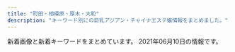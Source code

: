 ```yaml
---
title: "町田・相模原・厚木・大和"
description: "キーワード別にの巨乳アジアン・チャイナエステ嬢情報をまとめました。"
---
```


新着画像と新着キーワードをまとめています。
2021年06月10日の情報です。

<DmmAffiliateIns />
<KeywordTable
  shops={
    [
    {
        "keywords": {},
        "url": "http://nancy.est888.com/",
        "img_links": [
            "http://nancy.est888.com/css/staff/staff01.jpg",
            "http://nancy.est888.com/css/osusume02.jpg",
            "http://nancy.est888.com/css/top02.jpg",
            "http://nancy.est888.com/css/foot.jpg",
            "http://nancy.est888.com/css/staff/staff03.jpg",
            "http://nancy.est888.com/css/staff/staff02.jpg",
            "http://nancy.est888.com/css/osusume01.jpg",
            "http://nancy.est888.com/css/top01.jpg",
            "http://nancy.est888.com/images/call.png",
            "http://nancy.est888.com/css/m-head.jpg",
            "http://nancy.est888.com/css/top03.jpg",
            "http://nancy.est888.com/css/osusume03.jpg"
        ],
        "name": "Nance",
        "station": "\u5927\u548c\u99c5\u5357\u53e3"
    },
    {
        "keywords": {
            "E": 2,
            "92": 1,
            "89": 1,
            "D": 1,
            "88": 1
        },
        "img_links": [
            "https://soft.estjp.info/css/head01.jpg",
            "https://soft.estjp.info/css/staff/staff03.jpg",
            "https://soft.estjp.info/css/nav/nav-002.jpg",
            "https://soft.estjp.info/css/top-right002.jpg",
            "https://soft.estjp.info/css/baner.jpg",
            "https://soft.estjp.info/css/staff/staff02.jpg",
            "https://soft.estjp.info/css/foot-tel01.png",
            "https://soft.estjp.info/css/nav/nav-004.jpg",
            "https://soft.estjp.info/css/01.jpg",
            "https://soft.estjp.info/css/nav/nav-005.jpg",
            "https://soft.estjp.info/css/osusume02.jpg",
            "https://soft.estjp.info/css/nav/nav-003.jpg",
            "https://soft.estjp.info/css/nav/nav-006.jpg",
            "https://soft.estjp.info/css/nav/nav-001.jpg",
            "https://soft.estjp.info/css/staff/staff01.jpg"
        ],
        "station": "JR\u753a\u7530\u99c5\u5317\u53e3",
        "name": "Soft girl",
        "url": "https://soft.estjp.info/"
    },
    {
        "station": "\u76f8\u6a21\u5927\u91ce\u99c5\u5317\u53e3",
        "img_links": [
            "http://www.sh-vivian.work/uploads/allimg/210525/1-210525092056.jpg",
            "http://www.sh-vivian.work/uploads/210420/1-210420103KS38.jpg",
            "http://www.sh-vivian.work/uploads/allimg/180820/1-1PR01K540436.jpg",
            "http://www.sh-vivian.work/uploads/210315/1-210315161Z1H1.jpg",
            "http://www.sh-vivian.work/uploads/201123/1-20112309300B22.jpg",
            "http://www.sh-vivian.work/uploads/190208/1-1Z20Q51240493.jpg",
            "http://www.sh-vivian.work/uploads/210525/1-210525092032102.jpg",
            "http://www.sh-vivian.work/uploads/191214/1-191214145050357.jpg",
            "http://www.sh-vivian.work/uploads/190716/1-1ZG60S2061U.jpg",
            "http://www.sh-vivian.work/uploads/210426/1-210426151326101.jpg",
            "http://www.sh-vivian.work/uploads/allimg/210420/1-210420104141.jpg",
            "http://www.sh-vivian.work/uploads/200727/1-200HF95956124.jpg",
            "http://www.sh-vivian.work/uploads/allimg/210426/1-210426151502.jpg",
            "http://www.sh-vivian.work/uploads/200401/1-2004010TH2T2.jpg",
            "http://www.sh-vivian.work/uploads/190716/1-1ZG6135Q21N.jpg",
            "http://www.sh-vivian.work/templets/default/picture/bg_header_1.jpg",
            "http://www.sh-vivian.work/uploads/210528/1-21052P95142961.jpg",
            "http://www.sh-vivian.work/uploads/190716/1-1ZG60S04R93.jpg"
        ],
        "url": "http://www.sh-vivian.work/",
        "name": "ViVian",
        "keywords": {
            "\u80f8": 2,
            "94": 2,
            "89": 2,
            "C": 4,
            "D": 4,
            "86": 3,
            "E": 1,
            "85": 3
        }
    },
    {
        "name": "\u7652\u3057\u306e\u6cc9",
        "img_links": [
            "http://o-jp.com/yizumi/images/mobile.jpg",
            "http://o-jp.com/yizumi/images/hito.jpg",
            "http://o-jp.com/yizumi/images/staff1.jpg",
            "http://o-jp.com/yizumi/images/staff01.jpg"
        ],
        "keywords": {},
        "station": "JR\u753a\u7530\u99c5\u5317\u53e3",
        "url": "http://o-jp.com/yizumi/"
    },
    {
        "station": "\u5c0f\u7530\u6025\u76f8\u6a21\u539f\u99c5\u5317\u53e3",
        "url": "http://sh-firstclass.work/",
        "name": "FIRST CLASS",
        "keywords": {
            "\u304a\u3063\u3071\u3044": 2,
            "\u4e73": 2
        },
        "img_links": [
            "http://sh-firstclass.work/uploads/210326/1-210326134113Z6.jpg",
            "http://sh-firstclass.work/uploads/210326/1-210326134040231.jpg",
            "http://sh-firstclass.work/uploads/210326/1-21032613414Q62.jpg",
            "http://sh-firstclass.work/uploads/210326/1-21032613400NV.jpg",
            "http://sh-firstclass.work/uploads/210326/1-210326134231563.jpg",
            "http://sh-firstclass.work/uploads/210511/1-2105111HKc62.jpg",
            "http://sh-firstclass.work/uploads/210326/1-210326134104H6.jpg",
            "http://sh-firstclass.work/uploads/210326/1-210326133951633.jpg",
            "http://sh-firstclass.work/uploads/210326/1-210326134301944.jpg",
            "http://sh-firstclass.work/uploads/210326/1-2103261342231O.jpg",
            "http://sh-firstclass.work/uploads/210326/1-210326134000921.jpg",
            "http://sh-firstclass.work/uploads/210326/1-210326134121J8.jpg",
            "http://sh-firstclass.work/uploads/210326/1-21032613415C17.jpg",
            "http://sh-firstclass.work/templets/default/picture/therapis.png",
            "http://sh-firstclass.work/uploads/210326/1-21032613404NO.jpg",
            "http://sh-firstclass.work/uploads/210326/1-210326134033351.jpg",
            "http://sh-firstclass.work/uploads/210326/1-210326134213528.jpg",
            "http://sh-firstclass.work/templets/default/picture/home.png",
            "http://sh-firstclass.work/uploads/210326/1-2103261343161B.jpg",
            "http://sh-firstclass.work/uploads/210511/1-2105111HINE.jpg",
            "http://sh-firstclass.work/uploads/210326/1-21032613413cB.jpg",
            "http://sh-firstclass.work/uploads/210326/1-2103261343092Q.jpg",
            "http://sh-firstclass.work/uploads/210511/1-2105111HJX24.jpg"
        ]
    },
    {
        "name": "\u9e97",
        "url": "http://e-rei.info/",
        "keywords": {
            "D": 9,
            "88": 9,
            "84": 9,
            "C": 30,
            "\u4e73": 9,
            "\u80f8": 9
        },
        "station": "\u5927\u548c\u99c5\u5317\u53e3",
        "img_links": [
            "http://e-rei.info/images/s_service.png",
            "http://e-rei.info/images/006.jpg",
            "http://e-rei.info/images/r3.jpg",
            "http://eskk.e-rei.info/uploads/2019/12/001-2.jpg",
            "http://e-rei.info/images/s_mobile2.jpg",
            "http://e-rei.info/images/s_mobile3.jpg",
            "http://e-rei.info/images/03.jpg",
            "http://eskk.e-rei.info/uploads/2020/06/001-3.jpg",
            "http://e-rei.info/images/r2.jpg",
            "http://e-rei.info/images/01.jpg",
            "http://eskk.e-rei.info/uploads/2020/01/006.jpg",
            "http://e-rei.info/images/02.jpg",
            "http://e-rei.info/images/s_staff1.png",
            "http://eskk.e-rei.info/uploads/2020/01/004.jpg",
            "http://e-rei.info/images/mobile.png",
            "http://e-rei.info/images/top2.jpg",
            "http://eskk.e-rei.info/uploads/2019/12/001-1.jpg",
            "http://e-rei.info/images/005.jpg",
            "http://eskk.e-rei.info/uploads/2021/01/yu.jpg",
            "http://e-rei.info/images/003.jpg",
            "http://e-rei.info/images/002.jpg",
            "http://eskk.e-rei.info/uploads/2021/01/mi-1.jpg",
            "http://e-rei.info/images/s_mobile.jpg",
            "http://e-rei.info/images/s_news.png",
            "http://e-rei.info/images/s_news.jpg",
            "http://e-rei.info/images/001.jpg",
            "http://e-rei.info/images/s_staff.png",
            "http://e-rei.info/images/r1.jpg",
            "http://e-rei.info/images/s_mobile4.jpg",
            "http://eskk.e-rei.info/uploads/2020/09/111.jpg",
            "http://e-rei.info/images/x3.png",
            "http://e-rei.info/images/movie.jpg",
            "http://e-rei.info/images/x1.png",
            "http://e-rei.info/images/g0.jpg",
            "http://eskk.e-rei.info/uploads/2020/01/001-3.jpg",
            "http://e-rei.info/images/004.jpg",
            "http://eskk.e-rei.info/uploads/2021/06/001.jpg",
            "http://e-rei.info/images/top.png"
        ]
    },
    {
        "name": "Tiara",
        "url": "http://hitlyiopm.xyz/",
        "keywords": {
            "\u4e73": 1,
            "89": 5,
            "86": 1,
            "D": 6
        },
        "station": "\u5c0f\u7530\u6025\u76f8\u6a21\u539f\u99c5\u5357\u53e3",
        "img_links": [
            "http://hitlyiopm.xyz/picture/m-top05.jpg",
            "http://hitlyiopm.xyz/picture/nav-006.jpg",
            "http://hitlyiopm.xyz/picture/nav-005.jpg",
            "http://hitlyiopm.xyz/picture/nav-002.jpg",
            "http://hitlyiopm.xyz/uploads/201021/1-20102112353H51.jpg",
            "http://hitlyiopm.xyz/picture/c-01.jpg",
            "http://hitlyiopm.xyz/uploads/201021/1-20102112344O57.jpg",
            "http://hitlyiopm.xyz/picture/m-top03.jpg",
            "http://hitlyiopm.xyz/uploads/201021/1-201021123520249.jpg",
            "http://hitlyiopm.xyz/uploads/201021/1-2010211235033D.jpg",
            "http://hitlyiopm.xyz/picture/nav-001.jpg",
            "http://hitlyiopm.xyz/uploads/210215/1-2102150AJ5306.jpg",
            "http://hitlyiopm.xyz/picture/m-top02.jpg",
            "http://hitlyiopm.xyz/uploads/201226/1-201226151234C4.jpg",
            "http://hitlyiopm.xyz/picture/m-head01.jpg",
            "http://hitlyiopm.xyz/picture/nav-004.jpg",
            "http://hitlyiopm.xyz/picture/nav-003.jpg"
        ]
    },
    {
        "name": "All For You \uff5e\u30aa\u30fc\u30eb\u30fb\u30d5\u30a9\u30fc\u30fb\u30e6\u30fc\uff5e",
        "keywords": {
            "C": 1,
            "89": 2,
            "87": 1,
            "D": 2
        },
        "url": "http://foryou.relaxnabi.com/",
        "station": "\u672c\u539a\u6728\u99c5\u5357\u53e3",
        "img_links": [
            "http://foryou.relaxnabi.com/css/tel.png",
            "http://foryou.relaxnabi.com/css/nav/nav-005.png",
            "http://foryou.relaxnabi.com/css/top-right02.png",
            "http://foryou.relaxnabi.com/css/baner.jpg",
            "http://foryou.relaxnabi.com/css/top-right03.png",
            "http://foryou.relaxnabi.com/css/staff/staff03.png",
            "http://foryou.relaxnabi.com/css/nav/nav-002.png",
            "http://foryou.relaxnabi.com/css/nav/nav-003.png",
            "http://foryou.relaxnabi.com/css/staff/staff02.png",
            "http://foryou.relaxnabi.com/css/nav/nav-001.png",
            "http://foryou.relaxnabi.com/css/nav/nav-006.png",
            "http://foryou.relaxnabi.com/css/nav/nav-004.png",
            "http://foryou.relaxnabi.com/css/staff/staff01.png",
            "http://foryou.relaxnabi.com/css/top-right01.png"
        ]
    },
    {
        "img_links": [
            "http://www.iyashihonpo.iesjp.com/files/002-02.jpg",
            "http://www.iyashihonpo.iesjp.com/files/004-02.jpg",
            "http://www.iyashihonpo.iesjp.com/files/002.jpg",
            "http://www.iyashihonpo.iesjp.com/files/005-03.jpg",
            "http://www.iyashihonpo.iesjp.com/files/001-02.jpg",
            "http://www.iyashihonpo.iesjp.com/files/005.jpg",
            "http://www.iyashihonpo.iesjp.com/files/007.jpg",
            "http://www.iyashihonpo.iesjp.com/images/backlistbtn.png",
            "http://www.iyashihonpo.iesjp.com/files/006-02.jpg",
            "http://www.iyashihonpo.iesjp.com/files/007-02.jpg",
            "http://www.iyashihonpo.iesjp.com/files/007-03.jpg",
            "http://www.iyashihonpo.iesjp.com/images/coverParts.png",
            "http://www.iyashihonpo.iesjp.com/files/005-02.jpg",
            "http://www.iyashihonpo.iesjp.com/files/001.jpg",
            "http://www.iyashihonpo.iesjp.com/files/006.jpg",
            "http://www.iyashihonpo.iesjp.com/files/004.jpg",
            "http://www.iyashihonpo.iesjp.com/files/006-03.jpg",
            "http://www.iyashihonpo.iesjp.com/files/001-03.jpg",
            "http://www.iyashihonpo.iesjp.com/images/infoSlide01.jpg",
            "http://www.iyashihonpo.iesjp.com/files/004-03.jpg",
            "http://www.iyashihonpo.iesjp.com/files/002-03.jpg",
            "http://www.iyashihonpo.iesjp.com/images/attention.png"
        ],
        "keywords": {
            "C": 14,
            "87": 2,
            "D": 8,
            "86": 10,
            "E": 4
        },
        "url": "http://www.iyashihonpo.iesjp.com/",
        "name": "\u7652\u3057\u672c\u8217",
        "station": "\u76f8\u6a21\u5927\u91ce\u99c5\u5317\u53e3"
    },
    {
        "keywords": {
            "C": 4,
            "D": 8,
            "87": 2,
            "F": 2,
            "86": 16,
            "E": 4
        },
        "name": "\u685c\u6843-\u3055\u304f\u3089\u3093\u307c-",
        "url": "http://massage-est.info/",
        "img_links": [
            "http://massage-est.info/images/cg01.jpg",
            "http://massage-est.info/images/head.jpg",
            "http://massage-est.info/images/cg06.jpg",
            "http://massage-est.info/images/no.png",
            "http://massage-est.info/images/cg08.jpg",
            "http://massage-est.info/images/tit1.jpg",
            "http://massage-est.info/images/cg04.jpg",
            "http://massage-est.info/images/cg10.jpg",
            "http://massage-est.info/images/cg03.jpg",
            "http://massage-est.info/images/tit5.jpg",
            "http://massage-est.info/images/cg09.jpg",
            "http://massage-est.info/images/line.png",
            "http://massage-est.info/images/tit4.jpg",
            "http://massage-est.info/images/cg05.jpg",
            "http://massage-est.info/images/tit3.jpg",
            "http://massage-est.info/images/fla.jpg",
            "http://massage-est.info/images/cg02.jpg",
            "http://massage-est.info/images/cg07.jpg",
            "http://massage-est.info/images/cg12.jpg",
            "http://massage-est.info/images/cg11.jpg",
            "http://massage-est.info/images/tit2.jpg"
        ],
        "station": "\u5927\u548c\u99c5\u5357\u53e3"
    },
    {
        "keywords": {
            "87": 9,
            "86": 1,
            "D": 10,
            "\u30bb\u30af\u30b7\u30fc": 1,
            "85": 1,
            "C": 1
        },
        "img_links": [
            "http://www.gekiyasu.relax-hp.com/images/info2.jpg",
            "http://www.gekiyasu.relax-hp.com/files/002.jpg",
            "http://www.gekiyasu.relax-hp.com/images/girls-bar.png",
            "http://www.gekiyasu.relax-hp.com/images/bar-girls.png",
            "http://www.gekiyasu.relax-hp.com/images/bar-news.png",
            "http://www.gekiyasu.relax-hp.com/files/001.jpg",
            "http://www.gekiyasu.relax-hp.com/files/044.jpg",
            "http://www.gekiyasu.relax-hp.com/files/003.jpg",
            "http://www.gekiyasu.relax-hp.com/images/info1.jpg",
            "http://www.gekiyasu.relax-hp.com/files/005.jpg",
            "http://www.gekiyasu.relax-hp.com/images/bar-inte.png",
            "http://www.gekiyasu.relax-hp.com/images/info_text.jpg",
            "http://www.gekiyasu.relax-hp.com/files/004.jpg",
            "http://www.gekiyasu.relax-hp.com/files/045.jpg",
            "http://www.gekiyasu.relax-hp.com/files/048.jpg",
            "http://www.gekiyasu.relax-hp.com/files/047.jpg",
            "http://www.gekiyasu.relax-hp.com/files/006.jpg",
            "http://www.gekiyasu.relax-hp.com/images/bar-infomation.png",
            "http://www.gekiyasu.relax-hp.com/files/049.jpg"
        ],
        "name": "\u6fc0\u5b89\u7f8e\u4eba",
        "url": "http://www.gekiyasu.relax-hp.com/",
        "station": "\u5927\u548c\u99c5\u5c0f\u7530\u6025\u53e3"
    },
    {
        "name": "\u591c\u685c",
        "img_links": [
            "http://www.yozakura-aroma.xyz/images/rina.png",
            "http://www.yozakura-aroma.xyz/images/13.png",
            "http://www.yozakura-aroma.xyz/images/staff/ami.jpg",
            "http://www.yozakura-aroma.xyz/images/527385908605281370.jpg",
            "http://www.yozakura-aroma.xyz/images/staff/meijia.jpg",
            "http://www.yozakura-aroma.xyz/images/shop/rl1.jpg",
            "http://www.yozakura-aroma.xyz/images/index-rin_02.jpg",
            "http://www.yozakura-aroma.xyz/images/nav/nav-t-sta.jpg",
            "http://www.yozakura-aroma.xyz/images/3.jpg",
            "http://www.yozakura-aroma.xyz/images/sys5.jpg",
            "http://www.yozakura-aroma.xyz/images/index-rin_04.jpg",
            "http://www.yozakura-aroma.xyz/images/staff/hidomi.png",
            "http://www.yozakura-aroma.xyz/images/nav/nav-t-sys.jpg",
            "http://www.yozakura-aroma.xyz/images/nav/nav-t-job.jpg",
            "http://www.yozakura-aroma.xyz/images/index-skr_16.jpg",
            "http://www.yozakura-aroma.xyz/images/shop/rl3.jpg",
            "http://www.yozakura-aroma.xyz/images/7a.jpg",
            "http://www.yozakura-aroma.xyz/images/13.jpg",
            "http://www.yozakura-aroma.xyz/images/1.jpg"
        ],
        "station": "\u6d77\u8001\u540d\u99c5\u6771\u53e3",
        "url": "http://www.yozakura-aroma.xyz/",
        "keywords": {}
    },
    {
        "name": "\u9e97\u30fb\u3046\u3089\u3089",
        "keywords": {},
        "url": "https://urara.xyz.mn/",
        "img_links": [],
        "station": "\u4e2d\u592e\u6797\u9593\u99c5\u5357\u53e3"
    },
    {
        "url": "http://www.luckybaby.esturl.com/",
        "name": "Lucky Baby",
        "keywords": {
            "C": 31,
            "88": 2,
            "80": 6,
            "87": 10,
            "85": 8,
            "D": 8
        },
        "station": "\u5927\u548c\u99c5\u5317\u53e3",
        "img_links": [
            "http://www.luckybaby.esturl.com/files/007.jpg",
            "http://www.luckybaby.esturl.com/common/img/tel2.png",
            "http://www.luckybaby.esturl.com/files/003.jpg",
            "http://www.luckybaby.esturl.com/common/img/image2.jpg",
            "http://www.luckybaby.esturl.com/files/006.jpg",
            "http://www.luckybaby.esturl.com/common/img/top_img001.png",
            "http://www.luckybaby.esturl.com/photo_news/upimg/14586606ea7516d378_0.jpg",
            "http://www.luckybaby.esturl.com/files/001.jpg",
            "http://www.luckybaby.esturl.com/files/002.jpg",
            "http://www.luckybaby.esturl.com/common/img/image3.jpg",
            "http://www.luckybaby.esturl.com/common/img/image1.jpg",
            "http://www.luckybaby.esturl.com/files/004.jpg",
            "http://www.luckybaby.esturl.com/files/005.jpg"
        ]
    },
    {
        "url": "http://es-mina.com/",
        "name": "MINA",
        "img_links": [
            "http://es-mina.com/img/access/roadb1.jpg",
            "http://es-mina.com/img/ttl_concept.png",
            "http://es-mina.com/staff/rie/01mb.jpg",
            "http://es-mina.com/staff/nana/01mb.jpg",
            "http://es-mina.com/img/access/roadb4.jpg",
            "http://es-mina.com/staff/yuki/01mb.jpg",
            "http://es-mina.com/staff/nene/01mb.jpg",
            "http://es-mina.com/img/access/roada2.jpg",
            "http://es-mina.com/staff/mana/01mb.jpg",
            "http://es-mina.com/img/mainft.jpg",
            "http://es-mina.com/staff/tina/01mb.jpg",
            "http://es-mina.com/img/conmsg.png",
            "http://es-mina.com/staff/aya/01mb.jpg",
            "http://es-mina.com/staff/runa/01mb.jpg",
            "http://es-mina.com/pic/topimg3.jpg",
            "http://es-mina.com/img/access/roada1.jpg",
            "http://es-mina.com/staff/miki/01mb.jpg",
            "http://es-mina.com/staff/sakura/01mb.jpg",
            "http://es-mina.com/pic/topimg2.jpg",
            "http://es-mina.com/pic/topimg1.jpg",
            "http://es-mina.com/staff/sora/01mb.jpg",
            "http://es-mina.com/img/ttl_staff.png",
            "http://es-mina.com/img/access/roadb2.jpg",
            "http://es-mina.com/staff/rei/01mb.jpg",
            "http://es-mina.com/img/access/roadb3.jpg",
            "http://es-mina.com/staff/minami/01mb.jpg",
            "http://es-mina.com/img/access/roada3.jpg",
            "http://es-mina.com/staff/hana/01mb.jpg",
            "http://es-mina.com/staff/emi/01mb.jpg",
            "http://es-mina.com/pic/head.jpg",
            "http://es-mina.com/staff/kana/01mb.jpg",
            "http://es-mina.com/staff/nanami/01mb.jpg",
            "http://es-mina.com/staff/haruka/01mb.jpg",
            "http://es-mina.com/staff/ai/01mb.jpg",
            "http://es-mina.com/img/foot.jpg",
            "http://es-mina.com/img/access/roadsp.png",
            "http://es-mina.com/img/access/roada4.jpg",
            "http://es-mina.com/staff/ran/01mb.jpg",
            "http://es-mina.com/staff/ririka/01mb.jpg",
            "http://es-mina.com/staff/yuina/01mb.jpg",
            "http://es-mina.com/staff/midori/01mb.jpg",
            "http://es-mina.com/staff/momoko/01mb.jpg",
            "http://es-mina.com/staff/izumi/01mb.jpg"
        ],
        "station": "\u753a\u7530\u99c5\u6771\u53e3",
        "keywords": {
            "C": 32
        }
    },
    {
        "url": "http://www.hime.relaxjp.info/",
        "station": "\u4e2d\u592e\u6797\u9593\u99c5\u897f\u53e3",
        "keywords": {
            "87": 32,
            "D": 32
        },
        "img_links": [
            "http://www.hime.relaxjp.info/files/006.jpg",
            "http://www.hime.relaxjp.info/files/001.jpg",
            "http://www.hime.relaxjp.info/files/006-03.jpg",
            "http://www.hime.relaxjp.info/images/rsubt6.png",
            "http://www.hime.relaxjp.info/files/006-02.jpg",
            "http://www.hime.relaxjp.info/images/b-online.png",
            "http://www.hime.relaxjp.info/images/m6.jpg",
            "http://www.hime.relaxjp.info/files/002-03.jpg",
            "http://www.hime.relaxjp.info/files/001-03.jpg",
            "http://www.hime.relaxjp.info/files/005.jpg",
            "http://www.hime.relaxjp.info/images/esthe2.jpg",
            "http://www.hime.relaxjp.info/images/rsubt3.png",
            "http://www.hime.relaxjp.info/images/rsubt1.png",
            "http://www.hime.relaxjp.info/images/rsubt2.png",
            "http://www.hime.relaxjp.info/images/m1.jpg",
            "http://www.hime.relaxjp.info/photo_news/upimg/46408607d4dc323d9c_0.jpg",
            "http://www.hime.relaxjp.info/images/m3.jpg",
            "http://www.hime.relaxjp.info/images/tel2.png",
            "http://www.hime.relaxjp.info/files/001-02.jpg",
            "http://www.hime.relaxjp.info/photo_news/upimg/433955ffe94e800583_1.jpg",
            "http://www.hime.relaxjp.info/images/esthe1.jpg",
            "http://www.hime.relaxjp.info/files/002-02.jpg",
            "http://www.hime.relaxjp.info/images/rsubt5.png",
            "http://www.hime.relaxjp.info/images/m2.jpg",
            "http://www.hime.relaxjp.info/images/slider-img002.jpg",
            "http://www.hime.relaxjp.info/images/slider-img001.jpg",
            "http://www.hime.relaxjp.info/images/b-tel.png",
            "http://www.hime.relaxjp.info/files/002.jpg",
            "http://www.hime.relaxjp.info/files/005-03.jpg",
            "http://www.hime.relaxjp.info/images/m4.jpg",
            "http://www.hime.relaxjp.info/images/rsubt4.png",
            "http://www.hime.relaxjp.info/images/rsubt7.png",
            "http://www.hime.relaxjp.info/files/005-02.jpg",
            "http://www.hime.relaxjp.info/images/esthe3.jpg"
        ],
        "name": "\u59eb"
    },
    {
        "station": "\u672c\u539a\u6728\u99c5\u5317\u53e3",
        "img_links": [
            "http://tuboan.xyz/_src/32794321/wechatimg164.jpg",
            "http://tuboan.xyz/_src/39443180/line1.png",
            "http://tuboan.xyz/_src/32794250/line1.png",
            "http://tuboan.xyz/_src/32794248/wechatimg131.jpg",
            "http://tuboan.xyz/_src/32794348/wechatimg164.jpg",
            "http://tuboan.xyz/_src/32794352/1_20190531100800502.jpg",
            "http://tuboan.xyz/_src/32794346/line1.png",
            "http://tuboan.xyz/_src/32794320/wechatimg136_20190530165104204.jpg",
            "http://tuboan.xyz/_src/32876882/1_20190531100800502.jpg",
            "http://tuboan.xyz/_src/32794240/line1.png",
            "http://tuboan.xyz/_src/35851941/line1.png",
            "http://tuboan.xyz/_src/32794344/wechatimg120.jpg",
            "http://tuboan.xyz/_src/32794205/s_news.png",
            "http://tuboan.xyz/_src/32794184/sign.png",
            "http://tuboan.xyz/_src/32794330/line1.png",
            "http://tuboan.xyz/_src/32794243/wechatimg136_20190530165104204.jpg",
            "http://tuboan.xyz/_src/32794280/wechatimg176.jpg",
            "http://tuboan.xyz/_src/32794327/wechatimg134.jpg",
            "http://tuboan.xyz/_src/32794329/3_20190531100402371.jpg",
            "http://tuboan.xyz/_src/32794238/zi_staff.png",
            "http://tuboan.xyz/_src/32794278/wechatimg178.jpg",
            "http://tuboan.xyz/_src/32794246/line1.png",
            "http://tuboan.xyz/_src/32794338/line1.png",
            "http://tuboan.xyz/_src/32876943/wechatimg179.jpg",
            "http://tuboan.xyz/_src/32794342/line1.png",
            "http://tuboan.xyz/_src/32794350/line1.png",
            "http://tuboan.xyz/_src/32794361/wechatimg5740.jpg",
            "http://tuboan.xyz/_src/32794210/info.jpg",
            "http://tuboan.xyz/_src/35851915/wechatimg307.jpg",
            "http://tuboan.xyz/_src/32794328/wechatimg131.jpg",
            "http://tuboan.xyz/_src/32794322/wechatimg116_20190529213149608.jpg",
            "http://tuboan.xyz/_src/39443177/wechatimg76.jpg",
            "http://tuboan.xyz/_src/32794325/wechatimg162.jpg",
            "http://tuboan.xyz/_src/32794358/wechatimg148.jpg",
            "http://tuboan.xyz/_src/35851913/wechatimg307.jpg",
            "http://tuboan.xyz/_src/32794214/end.jpg",
            "http://tuboan.xyz/_src/32794359/wechatimg148.jpg",
            "http://tuboan.xyz/_src/32794276/wechatimg177.jpg",
            "http://tuboan.xyz/_src/32794336/wechatimg116_20190529213149608.jpg",
            "http://tuboan.xyz/_src/32794334/line1.png",
            "http://tuboan.xyz/_src/39443173/wechatimg76.jpg",
            "http://tuboan.xyz/_src/32794324/wechatimg120.jpg",
            "http://tuboan.xyz/_src/32794360/wechatimg5740.jpg",
            "http://tuboan.xyz/_src/32846891/wechatimg134.jpg",
            "http://tuboan.xyz/_src/32794332/wechatimg134.jpg",
            "http://tuboan.xyz/_src/32794340/wechatimg162.jpg",
            "http://tuboan.xyz/_src/32794244/3_20190531100402371.jpg"
        ],
        "keywords": {},
        "url": "http://tuboan.xyz/",
        "name": "\u307b\u307b\u3048\u307f"
    },
    {
        "url": "http://mrgurokisetsu.tokyo/",
        "station": "\u6d77\u8001\u540d\u99c5\u5357\u53e3",
        "img_links": [
            "http://mrgurokisetsu.tokyo/uploads/201026/1-201026161220H2.jpg",
            "http://mrgurokisetsu.tokyo/uploads/181219/1-1Q21915324H06.jpg",
            "http://mrgurokisetsu.tokyo/uploads/200828/1-200RP92022417.jpg",
            "http://mrgurokisetsu.tokyo/uploads/200828/1-200RP919363I.jpg",
            "http://mrgurokisetsu.tokyo/uploads/200828/1-200RP93113I1.jpg",
            "http://mrgurokisetsu.tokyo/uploads/181218/1-1Q21R10G3C3.png",
            "http://mrgurokisetsu.tokyo/uploads/181219/1-1Q2191A044L9.jpg",
            "http://mrgurokisetsu.tokyo/uploads/181219/1-1Q219153224547.jpg",
            "http://mrgurokisetsu.tokyo/uploads/181219/1-1Q2191A133208.jpg",
            "http://mrgurokisetsu.tokyo/images/end.png",
            "http://mrgurokisetsu.tokyo/uploads/201114/1-201114140IG24.jpg",
            "http://mrgurokisetsu.tokyo/uploads/181218/1-1Q21R10649544.png",
            "http://mrgurokisetsu.tokyo/uploads/200828/1-200RP92305117.jpg",
            "http://mrgurokisetsu.tokyo/uploads/200828/1-200RP9192Y24.jpg",
            "http://mrgurokisetsu.tokyo/images/top-sp.png",
            "http://mrgurokisetsu.tokyo/uploads/200828/1-200RP92314957.jpg",
            "http://mrgurokisetsu.tokyo/uploads/200828/1-200RP92124K5.jpg",
            "http://mrgurokisetsu.tokyo/uploads/200828/1-200RP931222A.jpg",
            "http://mrgurokisetsu.tokyo/uploads/181218/1-1Q21R10626151.png",
            "http://mrgurokisetsu.tokyo/uploads/200828/1-200RP92032509.jpg",
            "http://mrgurokisetsu.tokyo/uploads/181218/1-1Q21R106025N.png",
            "http://mrgurokisetsu.tokyo/uploads/200828/1-200RP92115101.jpg"
        ],
        "keywords": {
            "C": 16,
            "88": 2,
            "D": 4,
            "85": 5
        },
        "name": "MINA"
    },
    {
        "name": "Smile -\u30b9\u30de\u30a4\u30eb-",
        "url": "http://www.smile.esturl.com/",
        "station": "\u672c\u539a\u6728\u99c5\u5317\u53e3",
        "keywords": {
            "87": 16,
            "D": 20,
            "86": 8,
            "\u80f8": 1,
            "C": 4
        },
        "img_links": [
            "http://www.smile.esturl.com/files/005-02.jpg",
            "http://www.smile.esturl.com/files/008.jpg",
            "http://www.smile.esturl.com/files/005.jpg",
            "http://www.smile.esturl.com/images/btn2.png",
            "http://www.smile.esturl.com/files/010.jpg",
            "http://www.smile.esturl.com/files/009-02.jpg",
            "http://www.smile.esturl.com/images/mainImg_sub.jpg",
            "http://www.smile.esturl.com/images/index_sm.png",
            "http://www.smile.esturl.com/files/009.jpg",
            "http://www.smile.esturl.com/images/icon_top.png",
            "http://www.smile.esturl.com/images/icon_staff.png",
            "http://www.smile.esturl.com/files/001.jpg",
            "http://www.smile.esturl.com/files/002-02.jpg",
            "http://www.smile.esturl.com/files/001-02.jpg",
            "http://www.smile.esturl.com/files/002.jpg",
            "http://www.smile.esturl.com/images/icon_info.png",
            "http://www.smile.esturl.com/files/008-02.jpg",
            "http://www.smile.esturl.com/files/010-02.jpg",
            "http://www.smile.esturl.com/images/icon_tel.png"
        ]
    },
    {
        "keywords": {
            "C": 7
        },
        "name": "\u30b5\u30af\u30e9",
        "url": "http://sakura-relax.work/",
        "station": "\u5357\u6797\u9593\u99c5\u897f\u53e3",
        "img_links": [
            "http://sakura-relax.work/sp/img/st02.jpg",
            "http://sakura-relax.work/sp/img/st002.jpg",
            "http://sakura-relax.work/sp/img/st2.jpg",
            "http://sakura-relax.work/img/jk.jpg",
            "http://sakura-relax.work/sp/img/t-a.jpg",
            "http://sakura-relax.work/img/st10.jpg",
            "http://sakura-relax.work/sp/img/st12.jpg",
            "http://sakura-relax.work/sp/img/p10.jpg",
            "http://sakura-relax.work/img/bottom.png",
            "http://sakura-relax.work/img/s00.jpg",
            "http://sakura-relax.work/img/s10.jpg",
            "http://sakura-relax.work/sp/img/pic.jpg",
            "http://sakura-relax.work/sp/img/botton.jpg",
            "http://sakura-relax.work/img/st002.jpg",
            "http://sakura-relax.work/sp/img/sys.jpg",
            "http://sakura-relax.work/img/s000.jpg",
            "http://sakura-relax.work/sp/img/time.jpg",
            "http://sakura-relax.work/sp/img/tit.jpg",
            "http://sakura-relax.work/img/head.png",
            "http://sakura-relax.work/img/xmas.png",
            "http://sakura-relax.work/img/st6.jpg",
            "http://sakura-relax.work/img/kan.jpg",
            "http://sakura-relax.work/sp/img/jk.jpg",
            "http://sakura-relax.work/sp/img/pc.jpg",
            "http://sakura-relax.work/img/st12.jpg",
            "http://sakura-relax.work/sp/img/s000.jpg",
            "http://sakura-relax.work/sp/img/t-t.jpg",
            "http://sakura-relax.work/img/s2.jpg",
            "http://sakura-relax.work/img/mo.png",
            "http://sakura-relax.work/sp/img/tel.jpg",
            "http://sakura-relax.work/sp/img/st6.jpg",
            "http://sakura-relax.work/sp/img/t-r.jpg",
            "http://sakura-relax.work/sp/img/info.jpg",
            "http://sakura-relax.work/sp/img/tel2.jpg",
            "http://sakura-relax.work/sp/img/add.jpg",
            "http://sakura-relax.work/sp/img/st10.jpg",
            "http://sakura-relax.work/sp/img/t-o.jpg",
            "http://sakura-relax.work/sp/img/s00.jpg",
            "http://sakura-relax.work/sp/img/p12.jpg",
            "http://sakura-relax.work/sp/img/kan.jpg",
            "http://sakura-relax.work/img/st02.jpg",
            "http://sakura-relax.work/img/s12.jpg",
            "http://sakura-relax.work/sp/img/p6.jpg",
            "http://sakura-relax.work/img/s6.jpg",
            "http://sakura-relax.work/sp/img/t-s.jpg",
            "http://sakura-relax.work/img/s11.jpg",
            "http://sakura-relax.work/img/st2.jpg",
            "http://sakura-relax.work/sp/img/xmas.png",
            "http://sakura-relax.work/sp/img/st11.jpg"
        ]
    },
    {
        "keywords": {},
        "img_links": [
            "http://es-flower.work/images/tg.jpg",
            "http://es-flower.work/images/2.jpg",
            "http://es-flower.work/images/3.jpg",
            "http://es-flower.work/images/interior_t.jpg",
            "http://es-flower.work/img/yuri1.jpg",
            "http://es-flower.work/staff/yuki.jpg",
            "http://es-flower.work/images/rec2.jpg",
            "http://es-flower.work/images/1.jpg",
            "http://es-flower.work/images/head.jpg",
            "http://es-flower.work/images/sys1.png",
            "http://es-flower.work/images/int1.png",
            "http://es-flower.work/staff/yumi.jpg",
            "http://es-flower.work/images/int2.png",
            "http://es-flower.work/images/rec1.png",
            "http://es-flower.work/images/news.jpg",
            "http://es-flower.work/img/yuki1.jpg",
            "http://es-flower.work/images/staff_t.jpg",
            "http://es-flower.work/images/sys2.png",
            "http://es-flower.work/staff/yuri.jpg",
            "http://es-flower.work/images/b3.jpg",
            "http://es-flower.work/images/b2.jpg",
            "http://es-flower.work/img/yumi1.jpg",
            "http://es-flower.work/images/tel.jpg",
            "http://es-flower.work/images/mobile.jpg"
        ],
        "name": "\u8594\u8587\u5712",
        "url": "http://es-flower.work/",
        "station": "\u5927\u548c\u99c5\u5317\u53e3"
    },
    {
        "url": "http://clivia.jpn.mn/",
        "img_links": [
            "http://clivia.jpn.mn/images/line1.png",
            "http://clivia.jpn.mn/photos/sites/7/2018/06/2018062402305965.jpg",
            "http://clivia.jpn.mn/photos/sites/7/2019/12/2019121016323542.jpg",
            "http://clivia.jpn.mn/images/hua.png",
            "http://clivia.jpn.mn/photos/sites/7/2019/12/2019121016505928.jpg",
            "http://clivia.jpn.mn/photos/sites/7/2019/12/2019121016510012.jpg",
            "http://clivia.jpn.mn/photos/sites/7/2019/12/2019121016364243.jpg",
            "http://clivia.jpn.mn/images/headline.png",
            "http://clivia.jpn.mn/photos/sites/7/2019/12/2019121016595368.jpg",
            "http://clivia.jpn.mn/photos/sites/7/2018/06/201806240230592.jpg",
            "http://clivia.jpn.mn/images/top.png",
            "http://clivia.jpn.mn/images/hua1.png",
            "http://clivia.jpn.mn/photos/sites/7/2019/12/2019121016505828.jpg",
            "http://clivia.jpn.mn/photos/sites/7/2019/12/2019121016505897.jpg",
            "http://clivia.jpn.mn/images/topic.png",
            "http://clivia.jpn.mn/images/face.png",
            "http://clivia.jpn.mn/photos/sites/7/2019/12/2019121016344158.jpg",
            "http://clivia.jpn.mn/photos/sites/7/2019/12/2019121016364199.jpg",
            "http://clivia.jpn.mn/photos/sites/7/2018/09/2018091111213257.jpg",
            "http://clivia.jpn.mn/photos/sites/7/2018/01/243403403239253278.jpg",
            "http://clivia.jpn.mn/images/s1.png",
            "http://clivia.jpn.mn/images/end.png",
            "http://clivia.jpn.mn/photos/sites/7/2018/06/201806120710442.jpg",
            "http://clivia.jpn.mn/images/staff_bj1.png",
            "http://clivia.jpn.mn/photos/sites/7/2019/12/2019121016394078.jpg",
            "http://clivia.jpn.mn/photos/sites/7/2019/12/2019121016505936.jpg",
            "http://clivia.jpn.mn/photos/sites/7/2018/06/2018062707564386.jpg",
            "http://clivia.jpn.mn/images/s_staff.png",
            "http://clivia.jpn.mn/images/staff_bj3.png",
            "http://clivia.jpn.mn/images/s3.png",
            "http://clivia.jpn.mn/images/ser3.jpg",
            "http://clivia.jpn.mn/photos/sites/7/2019/10/2019102614594291.jpg",
            "http://clivia.jpn.mn/photos/sites/7/2019/12/2019121016595178.jpg",
            "http://clivia.jpn.mn/photos/sites/7/2018/11/2018110213101766.jpg",
            "http://clivia.jpn.mn/images/line3.png",
            "http://clivia.jpn.mn/images/ser1.jpg",
            "http://clivia.jpn.mn/photos/sites/7/2019/12/2019121016510026.jpg",
            "http://clivia.jpn.mn/images/l3.png",
            "http://clivia.jpn.mn/photos/sites/7/2018/10/2018101717032134.jpg",
            "http://clivia.jpn.mn/images/ser2.jpg",
            "http://clivia.jpn.mn/images/l1.png"
        ],
        "station": "\u672c\u539a\u6728\u99c5\u5317\u53e3",
        "keywords": {
            "D": 11,
            "87": 4,
            "C": 37,
            "83": 1,
            "86": 5,
            "85": 7,
            "84": 1
        },
        "name": "Clivia\u30fb\u30af\u30ea\u30d3\u30a2"
    },
    {
        "name": "dorami",
        "img_links": [
            "http://dorami-jp.work/uploads/201212/1-201212100Ja10.jpg",
            "http://dorami-jp.work/static/picture/esthe3.jpg",
            "http://dorami-jp.work/static/picture/esthe2.jpg",
            "http://dorami-jp.work/static/picture/staff.png",
            "http://dorami-jp.work/uploads/201212/1-201212100Q2220.jpg",
            "http://dorami-jp.work/static/picture/info_t.png",
            "http://dorami-jp.work/uploads/201212/1-201212100RL28.jpg",
            "http://dorami-jp.work/static/picture/esthe1.jpg",
            "http://dorami-jp.work/static/picture/ac1.jpg",
            "http://dorami-jp.work/uploads/210522/1-21052210144B48.jpg",
            "http://dorami-jp.work/uploads/210522/1-21052210300aV.jpg",
            "http://dorami-jp.work/uploads/210510/1-210510092341450.jpg",
            "http://dorami-jp.work/uploads/210213/1-21021312211V96.jpg",
            "http://dorami-jp.work/static/picture/sys1.png",
            "http://dorami-jp.work/static/picture/footer-l.png",
            "http://dorami-jp.work/static/picture/ac2.jpg",
            "http://dorami-jp.work/static/picture/main1.jpg",
            "http://dorami-jp.work/static/picture/home.png",
            "http://dorami-jp.work/uploads/210507/1-21050F94R0G8.jpg",
            "http://dorami-jp.work/uploads/210329/1-21032912593a27.jpg",
            "http://dorami-jp.work/static/picture/staff_t.png",
            "http://dorami-jp.work/uploads/210315/1-210315101326118.jpg",
            "http://dorami-jp.work/static/picture/footer-r.png"
        ],
        "url": "http://dorami-jp.work/",
        "station": "\u672c\u539a\u6728\u99c5\u5317\u53e3",
        "keywords": {}
    },
    {
        "url": "http://oilbabyest.club/",
        "name": "\u30aa\u30a4\u30ebbaby",
        "station": "\u76f8\u6a21\u5927\u91ce\u99c5\u6771\u53e3",
        "img_links": [
            "http://oilbabyest.club/css/staff/staff04.png",
            "http://oilbabyest.club/css/top-left01.jpg",
            "http://oilbabyest.club/css/m-top-right02.jpg",
            "http://oilbabyest.club/css/staff/staff04-a.png",
            "http://oilbabyest.club/css/m-right.jpg",
            "http://oilbabyest.club/css/m-top-right03.jpg",
            "http://oilbabyest.club/css/m-left.jpg",
            "http://oilbabyest.club/css/staff/staff02.png",
            "http://oilbabyest.club/css/m-top04.jpg",
            "http://oilbabyest.club/css/staff/staff01.png",
            "http://oilbabyest.club/css/staff/staff03.png",
            "http://oilbabyest.club/css/m-top02.jpg",
            "http://oilbabyest.club/css/staff/staff03-a.png",
            "http://oilbabyest.club/css/staff/staff02-a.png",
            "http://oilbabyest.club/css/m-yejiao.jpg",
            "http://oilbabyest.club/css/staff/staff01-a.png",
            "http://oilbabyest.club/css/m-top-right01.jpg",
            "http://oilbabyest.club/css/top-right05.jpg",
            "http://oilbabyest.club/images/call.png",
            "http://oilbabyest.club/css/m-top-right04.jpg",
            "http://oilbabyest.club/css/m-head01.jpg"
        ],
        "keywords": {
            "E": 1,
            "D": 3,
            "92": 1,
            "89": 1,
            "90": 2
        }
    },
    {
        "name": "COCOCHI",
        "station": "JR\u6df5\u91ce\u8fba\u99c5\u5317\u53e3",
        "img_links": [
            "http://in-esthe.com/cocochi/imge/p-5.jpg",
            "http://in-esthe.com/cocochi/imge/int2.png",
            "http://in-esthe.com/cocochi/imge/p-13.jpg",
            "http://in-esthe.com/cocochi/imge/tel.jpg",
            "http://in-esthe.com/cocochi/imge/p-6.jpg",
            "http://in-esthe.com/cocochi/imge/s0.png",
            "http://in-esthe.com/cocochi/imge/p-14.jpg",
            "http://in-esthe.com/cocochi/imge/p-15.jpg",
            "http://in-esthe.com/cocochi/imge/p-19.jpg",
            "http://in-esthe.com/cocochi/imge/botton.jpg",
            "http://in-esthe.com/cocochi/imge/p-4.jpg",
            "http://in-esthe.com/cocochi/imge/p-12.jpg",
            "http://in-esthe.com/cocochi/imge/p-3.jpg",
            "http://in-esthe.com/cocochi/imge/p-9.jpg",
            "http://in-esthe.com/cocochi/imge/corona.png",
            "http://in-esthe.com/cocochi/imge/p-18.jpg",
            "http://in-esthe.com/cocochi/imge/p-2.jpg",
            "http://in-esthe.com/cocochi/imge/p-10.jpg",
            "http://in-esthe.com/cocochi/imge/p-20.jpg",
            "http://in-esthe.com/cocochi/imge/sys.png",
            "http://in-esthe.com/cocochi/imge/staff_t.jpg",
            "http://in-esthe.com/cocochi/imge/s1.png",
            "http://in-esthe.com/cocochi/imge/ta.jpg",
            "http://in-esthe.com/cocochi/imge/p-16.jpg",
            "http://in-esthe.com/cocochi/imge/p-1.jpg",
            "http://in-esthe.com/cocochi/imge/interior_t.jpg"
        ],
        "url": "http://in-esthe.com/cocochi/",
        "keywords": {
            "90": 6,
            "E": 1,
            "86": 1,
            "D": 11,
            "87": 2,
            "C": 4,
            "83": 2,
            "88": 2,
            "82": 3
        }
    },
    {
        "img_links": [
            "http://momimomi.me-es.com/images/index_10.jpg",
            "http://momimomi.me-es.com/girl/01.jpg",
            "http://momimomi.me-es.com/images/sub_10.jpg",
            "http://momimomi.me-es.com/images/info.jpg",
            "http://momimomi.me-es.com/girl/08.jpg",
            "http://momimomi.me-es.com/images/01.jpg",
            "http://momimomi.me-es.com/images/staff_11.jpg",
            "http://momimomi.me-es.com/images/rec_11.jpg",
            "http://momimomi.me-es.com/images/index_02.jpg",
            "http://momimomi.me-es.com/images/index_12.jpg",
            "http://momimomi.me-es.com/girl/07.jpg",
            "http://momimomi.me-es.com/girl/06.jpg",
            "http://momimomi.me-es.com/girl/02.jpg",
            "http://momimomi.me-es.com/images/index_19.jpg",
            "http://momimomi.me-es.com/images/index_15.jpg",
            "http://momimomi.me-es.com/girl/00.jpg",
            "http://momimomi.me-es.com/images/02.jpg",
            "http://momimomi.me-es.com/images/index_08.jpg",
            "http://momimomi.me-es.com/images/index_09.jpg",
            "http://momimomi.me-es.com/images/index_18.jpg",
            "http://momimomi.me-es.com/girl/05.jpg",
            "http://momimomi.me-es.com/images/index_03.jpg",
            "http://momimomi.me-es.com/images/index_07.jpg",
            "http://momimomi.me-es.com/images/index_06.jpg",
            "http://momimomi.me-es.com/images/index_05.jpg",
            "http://momimomi.me-es.com/images/index_17.jpg",
            "http://momimomi.me-es.com/images/sub_14.jpg",
            "http://momimomi.me-es.com/images/03.jpg",
            "http://momimomi.me-es.com/images/rec.jpg",
            "http://momimomi.me-es.com/images/info_11.jpg",
            "http://momimomi.me-es.com/images/index_04.jpg",
            "http://momimomi.me-es.com/girl/03.jpg",
            "http://momimomi.me-es.com/images/index_22.jpg",
            "http://momimomi.me-es.com/images/index_01.jpg"
        ],
        "name": "\u3082\u307f\u3082\u307f",
        "keywords": {},
        "station": "\u685c\u30f6\u4e18\u99c5\u6771\u53e3",
        "url": "http://momimomi.me-es.com/"
    },
    {
        "station": "JR\u6a4b\u672c\u99c5\u5317\u53e3",
        "name": "\u541b\u306e\u6625",
        "keywords": {
            "D": 6,
            "\u4e73": 1
        },
        "img_links": [
            "http://kiminoharu.xyz/images/s1.jpg",
            "http://kiminoharu.xyz/images/g4.jpg",
            "http://kiminoharu.xyz/images/s2.jpg",
            "http://kiminoharu.xyz/images/g44.jpg",
            "http://kiminoharu.xyz/images/g66.jpg",
            "http://kiminoharu.xyz/images/r1.jpg",
            "http://kiminoharu.xyz/images/g45.jpg",
            "http://kiminoharu.xyz/images/r3.jpg",
            "http://kiminoharu.xyz/images/r4.jpg",
            "http://kiminoharu.xyz/images/001.jpg",
            "http://kiminoharu.xyz/images/002.jpg",
            "http://kiminoharu.xyz/images/g2.jpg",
            "http://kiminoharu.xyz/images/g6.jpg",
            "http://kiminoharu.xyz/images/r2.jpg",
            "http://kiminoharu.xyz/images/g5.jpg",
            "http://kiminoharu.xyz/images/g22.jpg",
            "http://kiminoharu.xyz/images/s4.jpg",
            "http://kiminoharu.xyz/images/0.png",
            "http://kiminoharu.xyz/images/g0.jpg",
            "http://kiminoharu.xyz/images/g3.jpg",
            "http://kiminoharu.xyz/images/g67.jpg",
            "http://kiminoharu.xyz/images/s3.jpg",
            "http://kiminoharu.xyz/images/g33.jpg",
            "http://kiminoharu.xyz/images/003.jpg",
            "http://kiminoharu.xyz/images/g11.jpg",
            "http://kiminoharu.xyz/images/g1.jpg"
        ],
        "url": "http://kiminoharu.xyz/"
    },
    {
        "name": "\u30e9\u30d5\u30a7\u30b9\u30bf",
        "url": "https://lafesta.ests.jp/",
        "img_links": [],
        "station": "\u6d77\u8001\u540d\u99c5\u6771\u53e3",
        "keywords": {}
    },
    {
        "name": "nana",
        "img_links": [
            "http://sln-esthe.com/scdl/staff/10581mb.jpg",
            "http://sln-esthe.com/scdl/staff/10471mb.jpg",
            "http://sln-esthe.com/scdl/staff/10741mb.jpg",
            "http://sln-esthe.com/scdl/staff/10511mb.jpg",
            "http://sln-esthe.com/scdl/staff/10101mb.jpg",
            "http://sln-esthe.com/scdl/staff/10451.jpg",
            "http://sln-esthe.com/scdl/staff/10231mb.jpg",
            "http://sln-esthe.com/scdl/staff/10152.jpg",
            "http://sln-esthe.com/scdl/staff/10361mb.jpg",
            "http://sln-esthe.com/scdl/staff/10371.jpg",
            "http://sln-esthe.com/scdl/staff/10292.jpg",
            "http://sln-esthe.com/scdl/staff/10261.jpg",
            "http://sln-esthe.com/scdl/staff/10382.jpg",
            "http://sln-esthe.com/scdl/staff/10141.jpg",
            "http://sln-esthe.com/scdl/staff/10751mb.jpg",
            "http://sln-esthe.com/scdl/staff/10751.jpg",
            "http://sln-esthe.com/scdl/staff/10611.jpg",
            "http://sln-esthe.com/img/access/road9.jpg",
            "http://sln-esthe.com/scdl/staff/10482.jpg",
            "http://sln-esthe.com/scdl/staff/10321.jpg",
            "http://sln-esthe.com/scdl/staff/10661mb.jpg",
            "http://sln-esthe.com/scdl/staff/10311.jpg",
            "http://sln-esthe.com/scdl/staff/10541.jpg",
            "http://sln-esthe.com/scdl/staff/10101.jpg",
            "http://sln-esthe.com/scdl/staff/10261mb.jpg",
            "http://sln-esthe.com/img/access/road7.jpg",
            "http://sln-esthe.com/pic/head.png",
            "http://sln-esthe.com/scdl/staff/10641mb.jpg",
            "http://sln-esthe.com/scdl/staff/10451mb.jpg",
            "http://sln-esthe.com/img/access/road3.jpg",
            "http://sln-esthe.com/scdl/staff/10391.jpg",
            "http://sln-esthe.com/scdl/staff/10401.jpg",
            "http://sln-esthe.com/scdl/staff/10651.jpg",
            "http://sln-esthe.com/scdl/staff/10171.jpg",
            "http://sln-esthe.com/scdl/staff/10581.jpg",
            "http://sln-esthe.com/scdl/staff/10301mb.jpg",
            "http://sln-esthe.com/scdl/staff/10241.jpg",
            "http://sln-esthe.com/scdl/staff/10461.jpg",
            "http://sln-esthe.com/scdl/staff/10541mb.jpg",
            "http://sln-esthe.com/scdl/staff/10271.jpg",
            "http://sln-esthe.com/scdl/staff/10061mb.jpg",
            "http://sln-esthe.com/scdl/staff/10341mb.jpg",
            "http://sln-esthe.com/scdl/staff/10481.jpg",
            "http://sln-esthe.com/scdl/staff/10561.jpg",
            "http://sln-esthe.com/scdl/staff/10191mb.jpg",
            "http://sln-esthe.com/scdl/staff/10441.jpg",
            "http://sln-esthe.com/scdl/staff/10281.jpg",
            "http://sln-esthe.com/scdl/staff/10441mb.jpg",
            "http://sln-esthe.com/scdl/staff/10411.jpg",
            "http://sln-esthe.com/scdl/staff/10121mb.jpg",
            "http://sln-esthe.com/scdl/staff/10221mb.jpg",
            "http://sln-esthe.com/scdl/staff/10331.jpg",
            "http://sln-esthe.com/scdl/staff/10682.jpg",
            "http://sln-esthe.com/scdl/staff/10361.jpg",
            "http://sln-esthe.com/scdl/staff/10211.jpg",
            "http://sln-esthe.com/scdl/staff/10331mb.jpg",
            "http://sln-esthe.com/scdl/staff/10411mb.jpg",
            "http://sln-esthe.com/img/access/road6.jpg",
            "http://sln-esthe.com/scdl/staff/10321mb.jpg",
            "http://sln-esthe.com/scdl/staff/10171mb.jpg",
            "http://sln-esthe.com/scdl/staff/10111mb.jpg",
            "http://sln-esthe.com/scdl/staff/10221.jpg",
            "http://sln-esthe.com/img/access/road2.jpg",
            "http://sln-esthe.com/scdl/staff/10641.jpg",
            "http://sln-esthe.com/scdl/staff/10551.jpg",
            "http://sln-esthe.com/img/ttl_staff.png",
            "http://sln-esthe.com/scdl/staff/10161.jpg",
            "http://sln-esthe.com/scdl/staff/10371mb.jpg",
            "http://sln-esthe.com/scdl/staff/10711mb.jpg",
            "http://sln-esthe.com/scdl/staff/10601mb.jpg",
            "http://sln-esthe.com/scdl/staff/10483.jpg",
            "http://sln-esthe.com/scdl/staff/10041.jpg",
            "http://sln-esthe.com/scdl/staff/10661.jpg",
            "http://sln-esthe.com/scdl/staff/10631.jpg",
            "http://sln-esthe.com/scdl/staff/10112.jpg",
            "http://sln-esthe.com/scdl/staff/10511.jpg",
            "http://sln-esthe.com/scdl/staff/10701mb.jpg",
            "http://sln-esthe.com/scdl/staff/10142.jpg",
            "http://sln-esthe.com/scdl/staff/10021.jpg",
            "http://sln-esthe.com/scdl/staff/10681.jpg",
            "http://sln-esthe.com/scdl/staff/10141mb.jpg",
            "http://sln-esthe.com/scdl/staff/10381.jpg",
            "http://sln-esthe.com/scdl/staff/10461mb.jpg",
            "http://sln-esthe.com/scdl/staff/10431.jpg",
            "http://sln-esthe.com/scdl/staff/10181mb.jpg",
            "http://sln-esthe.com/scdl/staff/10421.jpg",
            "http://sln-esthe.com/scdl/staff/10071mb.jpg",
            "http://sln-esthe.com/img/access/road5.jpg",
            "http://sln-esthe.com/scdl/staff/10172.jpg",
            "http://sln-esthe.com/scdl/staff/10121.jpg",
            "http://sln-esthe.com/scdl/staff/10731.jpg",
            "http://sln-esthe.com/scdl/staff/10061.jpg",
            "http://sln-esthe.com/scdl/staff/10562.jpg",
            "http://sln-esthe.com/img/access/road1.jpg",
            "http://sln-esthe.com/scdl/staff/10484.jpg",
            "http://sln-esthe.com/scdl/staff/10471.jpg",
            "http://sln-esthe.com/scdl/staff/10072.jpg",
            "http://sln-esthe.com/scdl/staff/10351.jpg",
            "http://sln-esthe.com/scdl/staff/10031mb.jpg",
            "http://sln-esthe.com/scdl/staff/10282.jpg",
            "http://sln-esthe.com/scdl/staff/10041mb.jpg",
            "http://sln-esthe.com/scdl/staff/10011.jpg",
            "http://sln-esthe.com/scdl/staff/10401mb.jpg",
            "http://sln-esthe.com/img/access/road4.jpg",
            "http://sln-esthe.com/scdl/staff/10351mb.jpg",
            "http://sln-esthe.com/scdl/staff/10561mb.jpg",
            "http://sln-esthe.com/scdl/staff/10281mb.jpg",
            "http://sln-esthe.com/scdl/staff/10291.jpg",
            "http://sln-esthe.com/scdl/staff/10721mb.jpg",
            "http://sln-esthe.com/scdl/staff/10671.jpg",
            "http://sln-esthe.com/scdl/staff/10711.jpg",
            "http://sln-esthe.com/scdl/staff/10621mb.jpg",
            "http://sln-esthe.com/scdl/staff/10681mb.jpg",
            "http://sln-esthe.com/scdl/staff/10011mb.jpg",
            "http://sln-esthe.com/scdl/staff/10721.jpg",
            "http://sln-esthe.com/scdl/staff/10301.jpg",
            "http://sln-esthe.com/scdl/staff/10341.jpg",
            "http://sln-esthe.com/scdl/staff/10611mb.jpg",
            "http://sln-esthe.com/scdl/staff/10212.jpg",
            "http://sln-esthe.com/scdl/staff/10191.jpg",
            "http://sln-esthe.com/scdl/staff/10651mb.jpg",
            "http://sln-esthe.com/scdl/staff/10231.jpg",
            "http://sln-esthe.com/img/ttl_mobile.png",
            "http://sln-esthe.com/scdl/staff/10701.jpg",
            "http://sln-esthe.com/scdl/staff/10571.jpg",
            "http://sln-esthe.com/scdl/staff/10241mb.jpg",
            "http://sln-esthe.com/scdl/staff/10381mb.jpg",
            "http://sln-esthe.com/scdl/staff/10671mb.jpg",
            "http://sln-esthe.com/scdl/staff/10531.jpg",
            "http://sln-esthe.com/scdl/staff/10691.jpg",
            "http://sln-esthe.com/scdl/staff/10501.jpg",
            "http://sln-esthe.com/scdl/staff/10391mb.jpg",
            "http://sln-esthe.com/scdl/staff/10161mb.jpg",
            "http://sln-esthe.com/scdl/staff/10131mb.jpg",
            "http://sln-esthe.com/scdl/staff/10564.jpg",
            "http://sln-esthe.com/scdl/staff/10151.jpg",
            "http://sln-esthe.com/img/access/road8.jpg",
            "http://sln-esthe.com/scdl/staff/10741.jpg",
            "http://sln-esthe.com/scdl/staff/10631mb.jpg",
            "http://sln-esthe.com/scdl/staff/10071.jpg",
            "http://sln-esthe.com/scdl/staff/10272.jpg",
            "http://sln-esthe.com/scdl/staff/10111.jpg",
            "http://sln-esthe.com/scdl/staff/10271mb.jpg",
            "http://sln-esthe.com/scdl/staff/10563.jpg",
            "http://sln-esthe.com/scdl/staff/10501mb.jpg",
            "http://sln-esthe.com/scdl/staff/10683.jpg",
            "http://sln-esthe.com/scdl/staff/10521.jpg",
            "http://sln-esthe.com/scdl/staff/10691mb.jpg",
            "http://sln-esthe.com/scdl/staff/10311mb.jpg",
            "http://sln-esthe.com/scdl/staff/10551mb.jpg",
            "http://sln-esthe.com/scdl/staff/10601.jpg",
            "http://sln-esthe.com/scdl/staff/10151mb.jpg",
            "http://sln-esthe.com/scdl/staff/10521mb.jpg",
            "http://sln-esthe.com/scdl/staff/10421mb.jpg",
            "http://sln-esthe.com/scdl/staff/10731mb.jpg",
            "http://sln-esthe.com/scdl/staff/10531mb.jpg",
            "http://sln-esthe.com/scdl/staff/10462.jpg",
            "http://sln-esthe.com/scdl/staff/10491mb.jpg",
            "http://sln-esthe.com/scdl/staff/10291mb.jpg",
            "http://sln-esthe.com/scdl/staff/10211mb.jpg",
            "http://sln-esthe.com/scdl/staff/10122.jpg",
            "http://sln-esthe.com/scdl/staff/10571mb.jpg",
            "http://sln-esthe.com/scdl/staff/10192.jpg",
            "http://sln-esthe.com/scdl/staff/10481mb.jpg",
            "http://sln-esthe.com/scdl/staff/10021mb.jpg",
            "http://sln-esthe.com/scdl/staff/10431mb.jpg",
            "http://sln-esthe.com/scdl/staff/10031.jpg",
            "http://sln-esthe.com/scdl/staff/10182.jpg",
            "http://sln-esthe.com/scdl/staff/10181.jpg",
            "http://sln-esthe.com/scdl/staff/10392.jpg",
            "http://sln-esthe.com/scdl/staff/10131.jpg",
            "http://sln-esthe.com/scdl/staff/10491.jpg",
            "http://sln-esthe.com/img/ttl_rec.png",
            "http://sln-esthe.com/scdl/staff/10463.jpg",
            "http://sln-esthe.com/img/access/roaddm.png",
            "http://sln-esthe.com/scdl/staff/10621.jpg"
        ],
        "url": "http://sln-esthe.com/",
        "station": "\u3055\u304c\u307f\u91ce\u99c5\u5317\u53e3",
        "keywords": {
            "C": 41
        }
    },
    {
        "station": "\u5ea7\u9593\u99c5\u897f\u53e3",
        "name": "\u521d\u306e\u8449",
        "url": "http://shonoyou.me-es.com/",
        "keywords": {},
        "img_links": [
            "http://shonoyou.me-es.com/images/index_16.jpg",
            "http://shonoyou.me-es.com/images/info_10.jpg",
            "http://shonoyou.me-es.com/images/index_12.jpg",
            "http://shonoyou.me-es.com/images/index_02.jpg",
            "http://shonoyou.me-es.com/girl/00.jpg",
            "http://shonoyou.me-es.com/images/index_22.jpg",
            "http://shonoyou.me-es.com/images/rec.jpg",
            "http://shonoyou.me-es.com/images/index_27.jpg",
            "http://shonoyou.me-es.com/images/index_05.jpg",
            "http://shonoyou.me-es.com/images/index_25.jpg",
            "http://shonoyou.me-es.com/images/index_04.jpg",
            "http://shonoyou.me-es.com/images/rec_10.jpg",
            "http://shonoyou.me-es.com/girl/018.jpg",
            "http://shonoyou.me-es.com/images/index_11.jpg",
            "http://shonoyou.me-es.com/girl/012.jpg",
            "http://shonoyou.me-es.com/images/top2.jpg",
            "http://shonoyou.me-es.com/images/staff_10.jpg",
            "http://shonoyou.me-es.com/images/index_09.jpg",
            "http://shonoyou.me-es.com/images/index_19.jpg",
            "http://shonoyou.me-es.com/images/index_07.jpg",
            "http://shonoyou.me-es.com/images/index_03.jpg",
            "http://shonoyou.me-es.com/images/index_06.jpg",
            "http://shonoyou.me-es.com/images/index_10.jpg",
            "http://shonoyou.me-es.com/images/index_24.jpg",
            "http://shonoyou.me-es.com/images/index_20.jpg",
            "http://shonoyou.me-es.com/images/index_21.jpg",
            "http://shonoyou.me-es.com/girl/09.jpg",
            "http://shonoyou.me-es.com/images/top.jpg",
            "http://shonoyou.me-es.com/images/info.jpg",
            "http://shonoyou.me-es.com/images/index_14.jpg",
            "http://shonoyou.me-es.com/images/index_17.jpg"
        ]
    },
    {
        "url": "http://www.smile-es.info/",
        "name": "\u3089\u304f\u3089\u304f",
        "img_links": [
            "http://www.smile-es.info/staff/nana2.jpg",
            "http://www.smile-es.info/staff/riri3.jpg",
            "http://www.smile-es.info/staff/riri1.jpg",
            "http://www.smile-es.info/staff/mio.jpg",
            "http://www.smile-es.info/staff/aya1.jpg",
            "http://www.smile-es.info/img/pic/int3.jpg",
            "http://www.smile-es.info/img/pic/int2.jpg",
            "http://www.smile-es.info/staff/nana1.jpg",
            "http://www.smile-es.info/img/pic/int4.jpg",
            "http://www.smile-es.info/staff/aya2.jpg",
            "http://www.smile-es.info/img/pic/slide_1.jpg",
            "http://www.smile-es.info/staff/mika1.jpg",
            "http://www.smile-es.info/staff/nana3.jpg",
            "http://www.smile-es.info/img/pic/slide_2.jpg",
            "http://www.smile-es.info/staff/riri2.jpg",
            "http://www.smile-es.info/staff/mika.jpg",
            "http://www.smile-es.info/staff/nana4.jpg",
            "http://www.smile-es.info/staff/riri4.jpg",
            "http://www.smile-es.info/staff/mika3.jpg",
            "http://www.smile-es.info/img/pic/int1.jpg",
            "http://www.smile-es.info/staff/aya4.jpg",
            "http://www.smile-es.info/staff/nao3.jpg",
            "http://www.smile-es.info/staff/aya.jpg",
            "http://www.smile-es.info/staff/mio3.jpg",
            "http://www.smile-es.info/staff/zb.jpg",
            "http://www.smile-es.info/staff/mika2.jpg",
            "http://www.smile-es.info/staff/riri.jpg",
            "http://www.smile-es.info/staff/aya3.jpg",
            "http://www.smile-es.info/img/pic/rec.jpg",
            "http://www.smile-es.info/staff/mio1.jpg",
            "http://www.smile-es.info/staff/nana.jpg",
            "http://www.smile-es.info/staff/nao1.jpg",
            "http://www.smile-es.info/staff/nao.jpg",
            "http://www.smile-es.info/staff/nao2.jpg",
            "http://www.smile-es.info/staff/mio4.jpg",
            "http://www.smile-es.info/staff/mio2.jpg"
        ],
        "keywords": {
            "84": 1,
            "87": 2,
            "86": 1,
            "E": 1,
            "88": 2,
            "D": 2,
            "C": 1
        },
        "station": "\u5927\u548c\u99c5\u5357\u53e3"
    },
    {
        "img_links": [
            "http://www.esperana.xyz/images/index_08.png",
            "http://www.esperana.xyz/images/staff_08.png",
            "http://www.esperana.xyz/images/index_06.png",
            "http://www.esperana.xyz/images/index_07.png",
            "http://www.esperana.xyz/images/index_10.png",
            "http://www.esperana.xyz/staff/4.jpg",
            "http://www.esperana.xyz/staff/junbi.jpg",
            "http://www.esperana.xyz/images/index_04.png",
            "http://www.esperana.xyz/staff/3.jpg",
            "http://www.esperana.xyz/staff/1.jpg",
            "http://www.esperana.xyz/images/index_12.png",
            "http://www.esperana.xyz/images/index_05.png"
        ],
        "name": "\u30a8\u30b9\u30da\u30e9\u30f3\u30b5",
        "url": "http://www.esperana.xyz/",
        "keywords": {},
        "station": "\u5927\u548c\u99c5\u5357\u53e3"
    },
    {
        "img_links": [
            "http://refresh.esnavi.work/rec1.png",
            "http://refresh.esnavi.work/3.jpg",
            "http://refresh.esnavi.work/staff_t.jpg",
            "http://refresh.esnavi.work/rec2.png",
            "http://refresh.esnavi.work/1.jpg",
            "http://refresh.esnavi.work/4.jpg",
            "http://refresh.esnavi.work/ayako.jpg",
            "http://refresh.esnavi.work/misaki.jpg",
            "http://refresh.esnavi.work/int1.png",
            "http://refresh.esnavi.work/yuki.jpg",
            "http://refresh.esnavi.work/acc1.jpg",
            "http://refresh.esnavi.work/koko.jpg",
            "http://refresh.esnavi.work/acc3.jpg",
            "http://refresh.esnavi.work/interior_t.jpg",
            "http://refresh.esnavi.work/news.jpg",
            "http://refresh.esnavi.work/momoka.jpg",
            "http://refresh.esnavi.work/tg.jpg",
            "http://refresh.esnavi.work/head.jpg",
            "http://refresh.esnavi.work/6.jpg",
            "http://refresh.esnavi.work/up.jpg",
            "http://refresh.esnavi.work/acc2.jpg"
        ],
        "station": "\u76f8\u6a21\u5927\u91ce\u99c5\u5357\u53e3",
        "keywords": {},
        "url": "http://refresh.esnavi.work/",
        "name": "Refresh \uff5e\u30ea\u30d5\u30ec\u30c3\u30b7\u30e5\uff5e"
    },
    {
        "url": "http://biretuip.xyz/",
        "station": "\u672c\u539a\u6728\u99c5\u5317\u53e3",
        "keywords": {},
        "img_links": [
            "http://biretuip.xyz/static/picture/esthe3.jpg",
            "http://biretuip.xyz/static/picture/staff.png",
            "http://biretuip.xyz/static/picture/esthe2.jpg",
            "http://biretuip.xyz/static/picture/home.png",
            "http://biretuip.xyz/static/picture/footer-r.png",
            "http://biretuip.xyz/static/picture/sys1.png",
            "http://biretuip.xyz/uploads/201109/1-201109134G0153.jpg",
            "http://biretuip.xyz/uploads/210430/1-210430125029555.jpg",
            "http://biretuip.xyz/static/picture/footer-l.png",
            "http://biretuip.xyz/static/picture/esthe1.jpg",
            "http://biretuip.xyz/static/picture/ac1.jpg",
            "http://biretuip.xyz/static/picture/main1.jpg",
            "http://biretuip.xyz/static/picture/info_t.png",
            "http://biretuip.xyz/uploads/210430/1-21043012563KX.jpg",
            "http://biretuip.xyz/static/picture/staff_t.png",
            "http://biretuip.xyz/uploads/201109/1-201109134H31D.jpg"
        ],
        "name": "Lucky"
    },
    {
        "name": "For you",
        "img_links": [
            "http://www.k-koen.work/sp/images/staff_t.jpg",
            "http://www.k-koen.work/images/int2.png",
            "http://www.k-koen.work/sp/img/miki1.jpg",
            "http://www.k-koen.work/sp/menu/interior.png",
            "http://www.k-koen.work/images/sys2.png",
            "http://www.k-koen.work/sp/images/sys1.jpg",
            "http://www.k-koen.work/sp/images/bg.png",
            "http://www.k-koen.work/img/emi1.jpg",
            "http://www.k-koen.work/staff/miki.jpg",
            "http://www.k-koen.work/sp/menu/staff.png",
            "http://www.k-koen.work/sp/img/nana1.jpg",
            "http://www.k-koen.work/sp/images/topgirl.jpg",
            "http://www.k-koen.work/images/menu/top.png",
            "http://www.k-koen.work/staff/ayaka.jpg",
            "http://www.k-koen.work/img/nana1.jpg",
            "http://www.k-koen.work/sp/images/koko_200x40.png",
            "http://www.k-koen.work/sp/images/ac1.jpg",
            "http://www.k-koen.work/sp/images/news.jpg",
            "http://www.k-koen.work/images/staff_t.jpg",
            "http://www.k-koen.work/staff/emi.jpg",
            "http://www.k-koen.work/images/int1.jpg",
            "http://www.k-koen.work/img/ayaka1.jpg",
            "http://www.k-koen.work/images/sm.jpg",
            "http://www.k-koen.work/images/time.jpg",
            "http://www.k-koen.work/img/miki1.jpg",
            "http://www.k-koen.work/sp/images/newsb.png",
            "http://www.k-koen.work/sp/menu/top.png",
            "http://www.k-koen.work/sp/staff/nana.jpg",
            "http://www.k-koen.work/images/news.jpg",
            "http://www.k-koen.work/images/menu/staff.png",
            "http://www.k-koen.work/sp/images/tel.jpg",
            "http://www.k-koen.work/images/right.png",
            "http://www.k-koen.work/images/tg.jpg",
            "http://www.k-koen.work/sp/images/footer.png",
            "http://www.k-koen.work/sp/images/sys2.jpg",
            "http://www.k-koen.work/sp/img/ayaka1.jpg",
            "http://www.k-koen.work/sp/images/rec.jpg",
            "http://www.k-koen.work/images/sys1.jpg",
            "http://www.k-koen.work/images/menu/interior.png",
            "http://www.k-koen.work/images/interior_t.jpg",
            "http://www.k-koen.work/sp/staff/miki.jpg",
            "http://www.k-koen.work/sp/img/emi1.jpg",
            "http://www.k-koen.work/sp/staff/ayaka.jpg",
            "http://www.k-koen.work/images/tel.png",
            "http://www.k-koen.work/staff/nana.jpg",
            "http://www.k-koen.work/images/rec.jpg",
            "http://www.k-koen.work/sp/images/interior_t.jpg",
            "http://www.k-koen.work/sp/images/int2.jpg",
            "http://www.k-koen.work/images/koko_200x40.png",
            "http://www.k-koen.work/sp/images/int1.jpg",
            "http://www.k-koen.work/sp/staff/emi.jpg",
            "http://www.k-koen.work/sp/images/head.jpg"
        ],
        "url": "http://www.k-koen.work/",
        "keywords": {},
        "station": "JR\u6a4b\u672c\u99c5\u5317\u53e3"
    },
    {
        "img_links": [
            "https://est-fc.com/js/sliderLine/slide_next.png",
            "https://est-fc.com/staffPhoto/s20210120200400.jpg",
            "https://est-fc.com/staffPhoto/s20201229185637.jpg",
            "https://est-fc.com/staffPhoto/b20210114223251.jpg",
            "https://est-fc.com/staffPhoto/s20210524192349.jpg",
            "https://est-fc.com/staffPhoto/s20210426155211.jpg",
            "https://est-fc.com/staffPhoto/b20201229174501.jpg",
            "https://est-fc.com/staffPhoto/s20210319213230.jpg",
            "https://est-fc.com/staffPhoto/b20210524192349.jpg",
            "https://est-fc.com/staffPhoto/s20210507210030.jpg",
            "https://est-fc.com/staffPhoto/s20210421131953.jpg",
            "https://est-fc.com/staffPhoto/b20210120200400.jpg",
            "https://est-fc.com/images/slider/02.jpg",
            "https://est-fc.com/staffPhoto/b20210507210030.jpg",
            "https://est-fc.com/staffPhoto/b20210201190332.jpg",
            "https://est-fc.com/js/sliderLine/slide_prev.png",
            "https://est-fc.com/staffPhoto/s20201229174501.jpg",
            "https://est-fc.com/staffPhoto/b20210319213230.jpg",
            "https://est-fc.com/uploadfiles/Image/campaignEstFcCom.jpg",
            "https://est-fc.com/staffPhoto/b20201229185637.jpg",
            "https://est-fc.com/staffPhoto/b20210421131953.jpg",
            "https://est-fc.com/images/slider/01.jpg",
            "https://est-fc.com/staffPhoto/b20210527202131.jpg",
            "https://est-fc.com/staffPhoto/s20210201190332.jpg",
            "https://est-fc.com/staffPhoto/s20210114223251.jpg",
            "https://est-fc.com/staffPhoto/s20210527202131.jpg",
            "https://est-fc.com/staffPhoto/b20210426155211.jpg"
        ],
        "keywords": {
            "86": 6,
            "C": 10,
            "\u80f8": 4,
            "84": 2,
            "87": 2,
            "D": 6,
            "E": 6
        },
        "station": "JR\u753a\u7530\u99c5\u5317\u53e3",
        "url": "https://est-fc.com/",
        "name": "FIRST CLASS"
    },
    {
        "url": "http://starrysky.ebb.jp/",
        "keywords": {
            "E": 5,
            "87": 2,
            "D": 1,
            "89": 1,
            "86": 3
        },
        "img_links": [
            "http://starrysky.ebb.jp/1-1Z22G6095Y93.jpg",
            "http://starrysky.ebb.jp/1-1Z62614493c92.jpg",
            "http://starrysky.ebb.jp/news_bj3.jpg",
            "http://starrysky.ebb.jp/1-1Z22G61421M9.jpg",
            "http://starrysky.ebb.jp/1-1Z22G61510229.jpg",
            "http://starrysky.ebb.jp/s1.jpg",
            "http://starrysky.ebb.jp/news_bj1.jpg",
            "http://starrysky.ebb.jp/s3.jpg",
            "http://starrysky.ebb.jp/s_news.jpg",
            "http://starrysky.ebb.jp/top.jpg",
            "http://starrysky.ebb.jp/1.jpg",
            "http://starrysky.ebb.jp/1-1Z22G6112QR.jpg",
            "http://starrysky.ebb.jp/info.jpg",
            "http://starrysky.ebb.jp/rei.jpg",
            "http://starrysky.ebb.jp/s_staff.png",
            "http://starrysky.ebb.jp/1-1Z22G61430623.jpg",
            "http://starrysky.ebb.jp/1-1Z22G60923956.jpg"
        ],
        "name": "\u661f\u306e\u7a7a",
        "station": "\u672c\u539a\u6728\u99c5\u5317\u53e3"
    },
    {
        "keywords": {},
        "station": "\u5357\u6797\u9593\u99c5\u897f\u53e3",
        "img_links": [
            "http://relax-free.info/iyashinomori/images/pic1.jpg",
            "http://relax-free.info/iyashinomori/images/bar-other.png",
            "http://relax-free.info/iyashinomori/images/b-qr.jpg",
            "http://relax-free.info/iyashinomori/images/b-tel.png",
            "http://relax-free.info/iyashinomori/images/pic7.jpg",
            "http://relax-free.info/iyashinomori/images/c-interior.png",
            "http://relax-free.info/iyashinomori/images/bar-newface.png",
            "http://relax-free.info/iyashinomori/images/bar-news.png",
            "http://relax-free.info/iyashinomori/images/bar-therapist.png",
            "http://relax-free.info/iyashinomori/images/pic8.jpg",
            "http://relax-free.info/iyashinomori/images/bill.jpg",
            "http://relax-free.info/iyashinomori/images/c-therapist.png",
            "http://relax-free.info/iyashinomori/images/pic2.jpg",
            "http://relax-free.info/iyashinomori/images/c-top.png",
            "http://relax-free.info/iyashinomori/images/bar-cam.png",
            "http://relax-free.info/iyashinomori/images/index.png",
            "http://relax-free.info/iyashinomori/staff/staff-haru.png",
            "http://relax-free.info/iyashinomori/staff/staff-mai.png",
            "http://relax-free.info/iyashinomori/images/footter.png",
            "http://relax-free.info/iyashinomori/images/bar-interior.png",
            "http://relax-free.info/iyashinomori/staff/staff-mika.png"
        ],
        "name": "\u7652\u3057\u306e\u68ee",
        "url": "http://relax-free.info/iyashinomori/"
    },
    {
        "station": "\u76f8\u6a21\u5927\u91ce\u99c5\u5357\u53e3",
        "img_links": [],
        "name": "\u871c\u30fb\u307f\u3064",
        "url": "https://mitsu.iest.info/",
        "keywords": {}
    },
    {
        "name": "\u7652\u3057\u306e\u68ee",
        "station": "\u753a\u7530\u99c5",
        "keywords": {
            "E": 6,
            "D": 15
        },
        "url": "https://rin-relax.com/",
        "img_links": [
            "https://rin-relax.com/wp-content/uploads/2021/06/897625178901iyashi.jpg",
            "https://rin-relax.com/wp-content/uploads/2021/03/897631iyashi.jpg",
            "https://rin-relax.com/wp-content/themes/este/img/13.jpg",
            "https://rin-relax.com/wp-content/themes/este/img/14.jpg",
            "https://rin-relax.com/wp-content/themes/este/img/top-img02c.png",
            "https://rin-relax.com/wp-content/themes/este/img/tel_header.png",
            "https://rin-relax.com/wp-content/themes/este/img/top-img01b.png",
            "https://rin-relax.com/wp-content/uploads/2021/06/8271657890iyashi.jpg",
            "https://rin-relax.com/wp-content/themes/este/img/top-img01a.png",
            "https://rin-relax.com/wp-content/themes/este/img/top-img03.png",
            "https://rin-relax.com/wp-content/uploads/2021/02/21iyashi.jpg",
            "https://rin-relax.com/wp-content/uploads/2021/02/24356riyashi.jpg",
            "https://rin-relax.com/wp-content/uploads/2021/06/23467iyashi.jpg",
            "https://rin-relax.com/wp-content/themes/este/img/tel_footer.png",
            "https://rin-relax.com/wp-content/themes/este/img/call.png",
            "https://rin-relax.com/wp-content/uploads/2021/03/8976215iyashi.jpg",
            "https://rin-relax.com/wp-content/themes/este/img/top-img01.png",
            "https://rin-relax.com/wp-content/themes/este/img/11.jpg",
            "https://rin-relax.com/wp-content/uploads/2021/02/908765789iyashi.jpg",
            "https://rin-relax.com/wp-content/uploads/2021/06/09872168901iyashi.jpg",
            "https://rin-relax.com/wp-content/themes/este/img/12.jpg"
        ]
    },
    {
        "url": "http://mai.abnavi.info/",
        "keywords": {},
        "station": "\u672c\u539a\u6728\u99c5\u6771\u53e3",
        "name": "\u30a2\u30ab\u30b9\u30ea\u30cf\u30a6\u30b9",
        "img_links": []
    },
    {
        "keywords": {},
        "name": "\u30da\u30f3\u30c8\u30cf\u30a6\u30b9",
        "station": "\u76f8\u6b66\u53f0\u524d\u99c5\u5317\u53e3",
        "img_links": [
            "http://www.pentohausu.xyz/images/index-rin_02.jpg",
            "http://www.pentohausu.xyz/images/staff/1/mie.png",
            "http://www.pentohausu.xyz/images/lanmu-t-st.jpg",
            "http://www.pentohausu.xyz/images/staff/1/7.jpg",
            "http://www.pentohausu.xyz/images/index-rin_04.jpg",
            "http://www.pentohausu.xyz/images/staff/1/aya.jpg",
            "http://www.pentohausu.xyz/images/nav/nav-t-sys.jpg",
            "http://www.pentohausu.xyz/images/nav/nav-t-job.jpg",
            "http://www.pentohausu.xyz/images/staff/1/1.jpg",
            "http://www.pentohausu.xyz/images/staff/1/sayuri.jpg",
            "http://www.pentohausu.xyz/images/shop/5.jpg",
            "http://www.pentohausu.xyz/images/sys.png",
            "http://www.pentohausu.xyz/images/shop/6.jpg",
            "http://www.pentohausu.xyz/images/index-rin_14.jpg",
            "http://www.pentohausu.xyz/images/staff/1/8.jpg",
            "http://www.pentohausu.xyz/images/staff/meijia.jpg",
            "http://www.pentohausu.xyz/images/lanmu-t-st2.jpg",
            "http://www.pentohausu.xyz/images/index-rin_20.jpg",
            "http://www.yozakura-aroma.xyz/images/staff/2.jpg",
            "http://www.pentohausu.xyz/images/staff/nana.jpg"
        ],
        "url": "http://www.pentohausu.xyz/"
    },
    {
        "img_links": [
            "http://ichijiku.work/static/picture/m-head03.png",
            "http://ichijiku.work/static/picture/m-top02.png",
            "http://ichijiku.work/static/picture/nav05.png",
            "http://ichijiku.work/uploads/200904/1-200Z410325X00.jpg",
            "http://ichijiku.work/uploads/210315/1-2103150UI2D9.jpg",
            "http://ichijiku.work/uploads/200912/1-200912102620419.jpg",
            "http://ichijiku.work/static/picture/nav01.png",
            "http://ichijiku.work/static/picture/sp-tel.png",
            "http://ichijiku.work/uploads/201218/1-20121Q30630462.jpg",
            "http://ichijiku.work/uploads/210315/1-2103150UG0114.jpg",
            "http://ichijiku.work/static/picture/sp-qizu.png",
            "http://ichijiku.work/static/picture/nav03.png",
            "http://ichijiku.work/uploads/210609/1-21060Z95HXN.jpg",
            "http://ichijiku.work/static/picture/m-top03.png",
            "http://ichijiku.work/static/picture/nav02.png",
            "http://ichijiku.work/static/picture/nav04.png",
            "http://ichijiku.work/static/picture/m-top04.png",
            "http://ichijiku.work/uploads/210424/1-210424151310C5.jpg",
            "http://ichijiku.work/static/picture/nav06.png",
            "http://ichijiku.work/uploads/210303/1-21030312445U46.jpg",
            "http://ichijiku.work/uploads/200904/1-200Z4103035194.jpg"
        ],
        "station": "\u672c\u539a\u6728\u99c5\u5317\u53e3",
        "url": "http://ichijiku.work/",
        "name": "\u30ec\u30e2\u30f3",
        "keywords": {
            "87": 1,
            "C": 3,
            "88": 1,
            "D": 3,
            "E": 1,
            "89": 2,
            "H": 1,
            "85": 3,
            "86": 2
        }
    },
    {
        "name": "\u3075\u308c\u3042\u3044",
        "url": "http://a-relax.info",
        "keywords": {
            "89": 2,
            "80": 1,
            "87": 3,
            "D": 6,
            "F": 1,
            "E": 1,
            "92": 1,
            "86": 5,
            "88": 1,
            "85": 3,
            "90": 1,
            "C": 8
        },
        "station": "\u5357\u6797\u9593\u99c5\u897f\u53e3",
        "img_links": [
            "http://a-relax.info/girl/024.jpg",
            "http://a-relax.info/girl/026.jpg",
            "http://a-relax.info/girl/017.jpg",
            "http://a-relax.info/images/index_38.jpg",
            "http://a-relax.info/images/rec.jpg",
            "http://a-relax.info/images/index_09.jpg",
            "http://a-relax.info/images/index_12.jpg",
            "http://a-relax.info/images/index_17.jpg",
            "http://a-relax.info/images/r02.jpg",
            "http://a-relax.info/images/index_23.jpg",
            "http://a-relax.info/girl/014.jpg",
            "http://a-relax.info/girl/01.jpg",
            "http://a-relax.info/images/index_35.jpg",
            "http://a-relax.info/images/index_22.jpg",
            "http://a-relax.info/images/info_01.jpg",
            "http://a-relax.info/images/index_01.jpg",
            "http://a-relax.info/images/staff_01.jpg",
            "http://a-relax.info/girl/02.jpg",
            "http://a-relax.info/images/01.jpg",
            "http://a-relax.info/images/r03.jpg",
            "http://a-relax.info/images/index_31.jpg",
            "http://a-relax.info/images/r04.jpg",
            "http://a-relax.info/images/index_28.jpg",
            "http://a-relax.info/images/r05.jpg",
            "http://a-relax.info/images/info_19.jpg",
            "http://a-relax.info/girl/022.jpg",
            "http://a-relax.info/images/index_24.jpg",
            "http://a-relax.info/images/index_16.jpg",
            "http://a-relax.info/images/index_13.jpg",
            "http://a-relax.info/girl/03.jpg",
            "http://a-relax.info/images/index_15.jpg",
            "http://a-relax.info/girl/013.jpg",
            "http://a-relax.info/images/02.jpg",
            "http://a-relax.info/images/index_07.jpg",
            "http://a-relax.info/images/staff_19.jpg",
            "http://a-relax.info/girl/016.jpg",
            "http://a-relax.info/images/index_29.jpg",
            "http://a-relax.info/girl/05.jpg",
            "http://a-relax.info/images/index_27.jpg",
            "http://a-relax.info/images/index_18.jpg",
            "http://a-relax.info/images/index_06.jpg",
            "http://a-relax.info/images/index_11.jpg",
            "http://a-relax.info/images/rec_19.jpg",
            "http://a-relax.info/girl/021.jpg",
            "http://a-relax.info/images/index_14.jpg",
            "http://a-relax.info/girl/019.jpg",
            "http://a-relax.info/images/index_04.jpg",
            "http://a-relax.info/images/index_20.jpg",
            "http://a-relax.info/images/index_34.jpg",
            "http://a-relax.info/girl/018.jpg",
            "http://a-relax.info/images/index_03.jpg",
            "http://a-relax.info/images/sub_23.jpg",
            "http://a-relax.info/images/r01.jpg",
            "http://a-relax.info/images/index_37.jpg",
            "http://a-relax.info/girl/023.jpg",
            "http://a-relax.info/images/index_40.jpg",
            "http://a-relax.info/girl/025.jpg",
            "http://a-relax.info/images/index_10.jpg",
            "http://a-relax.info/girl/00.jpg",
            "http://a-relax.info/girl/011.jpg",
            "http://a-relax.info/images/index_02.jpg",
            "http://a-relax.info/images/index_08.jpg",
            "http://a-relax.info/girl/04.jpg",
            "http://a-relax.info/images/index_36.jpg",
            "http://a-relax.info/images/index_25.jpg",
            "http://a-relax.info/images/index_32.jpg"
        ]
    },
    {
        "name": "\u591c\u6765\u9999",
        "url": "http://t-rose.work/",
        "keywords": {},
        "station": "\u76f8\u6a21\u5927\u91ce\u99c5\u5317\u53e3",
        "img_links": [
            "http://t-rose.work/images/news.jpg",
            "http://t-rose.work/images/interior_t.jpg",
            "http://t-rose.work/staff/ka.jpg",
            "http://t-rose.work/img/eri1.jpg",
            "http://t-rose.work/staff/eri.jpg",
            "http://t-rose.work/images/rec1.jpg",
            "http://t-rose.work/images/sys.png",
            "http://t-rose.work/staff/yuri.jpg",
            "http://t-rose.work/img/nana1.jpg",
            "http://t-rose.work/staff/mimi.jpg",
            "http://t-rose.work/images/staff_t.jpg",
            "http://t-rose.work/img/yuri1.jpg",
            "http://t-rose.work/images/head.jpg",
            "http://t-rose.work/staff/nana.jpg",
            "http://t-rose.work/img/mimi1.jpg",
            "http://t-rose.work/img/ka1.jpg",
            "http://t-rose.work/images/tg.jpg",
            "http://t-rose.work/images/int1.png",
            "http://t-rose.work/images/up.png",
            "http://t-rose.work/images/int2.png",
            "http://t-rose.work/images/rec2.png"
        ]
    },
    {
        "station": "\u4e2d\u592e\u6797\u9593\u99c5",
        "name": "Aimu\uff5e\u30a2\u30a4\u30e0\uff5e",
        "img_links": [
            "http://www.aimu.iesjp.com/images/index_22.jpg",
            "http://www.aimu.iesjp.com/images/index_19.jpg",
            "http://www.aimu.iesjp.com/files/002.jpg",
            "http://www.aimu.iesjp.com/images/index_11.jpg",
            "http://www.aimu.iesjp.com/images/index_03.jpg",
            "http://www.aimu.iesjp.com/files/005-02.jpg",
            "http://www.aimu.iesjp.com/files/003-02.jpg",
            "http://www.aimu.iesjp.com/files/002-02.jpg",
            "http://www.aimu.iesjp.com/images/index_04.jpg",
            "http://www.aimu.iesjp.com/images/index_12.jpg",
            "http://www.aimu.iesjp.com/images/header.jpg",
            "http://www.aimu.iesjp.com/files/001-02.jpg",
            "http://www.aimu.iesjp.com/images/index_21.jpg",
            "http://www.aimu.iesjp.com/images/index_16.jpg",
            "http://www.aimu.iesjp.com/files/006-03.jpg",
            "http://www.aimu.iesjp.com/images/index_18.jpg",
            "http://www.aimu.iesjp.com/images/index_05.jpg",
            "http://www.aimu.iesjp.com/files/001.jpg",
            "http://www.aimu.iesjp.com/files/004.jpg",
            "http://www.aimu.iesjp.com/images/index_09.jpg",
            "http://www.aimu.iesjp.com/files/002-03.jpg",
            "http://www.aimu.iesjp.com/images/backlistbtn.png",
            "http://www.aimu.iesjp.com/files/005-03.jpg",
            "http://www.aimu.iesjp.com/files/003.jpg",
            "http://www.aimu.iesjp.com/files/003-03.jpg",
            "http://www.aimu.iesjp.com/images/index_08.jpg",
            "http://www.aimu.iesjp.com/images/index_06.jpg",
            "http://www.aimu.iesjp.com/images/index_13.jpg",
            "http://www.aimu.iesjp.com/files/006.jpg",
            "http://www.aimu.iesjp.com/files/004-03.jpg",
            "http://www.aimu.iesjp.com/files/006-02.jpg",
            "http://www.aimu.iesjp.com/files/005.jpg",
            "http://www.aimu.iesjp.com/images/index_23.jpg",
            "http://www.aimu.iesjp.com/files/004-02.jpg",
            "http://www.aimu.iesjp.com/images/footer.jpg",
            "http://www.aimu.iesjp.com/files/001-03.jpg",
            "http://www.aimu.iesjp.com/images/index_07.jpg"
        ],
        "keywords": {
            "C": 1,
            "88": 1,
            "D": 4,
            "87": 4,
            "86": 1,
            "E": 1
        },
        "url": "http://www.aimu.iesjp.com/"
    },
    {
        "img_links": [
            "http://sakura.fan.bz/photos/sites/96/2019/12/2019120107502632.jpg",
            "http://sakura.fan.bz/photos/sites/96/2019/09/2019090502332622.jpg",
            "http://sakura.fan.bz/photos/sites/96/2019/09/2019090609280369.jpg",
            "http://sakura.fan.bz/photos/sites/96/2019/09/2019090502332739.jpg",
            "http://sakura.fan.bz/images/s_staff.png",
            "http://sakura.fan.bz/photos/sites/96/2019/09/2019090502332511.jpg",
            "http://sakura.fan.bz/images/top.jpg",
            "http://sakura.fan.bz/photos/sites/96/2019/09/2019090608513621.jpg",
            "http://sakura.fan.bz/images/s_face.png",
            "http://sakura.fan.bz/images/news_bj1.png",
            "http://sakura.fan.bz/photos/sites/96/2019/11/2019112803264378.jpg",
            "http://sakura.fan.bz/photos/sites/96/2020/12/2020120203192280.jpg",
            "http://sakura.fan.bz/images/news_bj3.png",
            "http://sakura.fan.bz/images/end.png",
            "http://sakura.fan.bz/images/s_news.png",
            "http://sakura.fan.bz/photos/sites/96/2019/11/201911070206265.jpg",
            "http://sakura.fan.bz/photos/sites/96/2019/10/2019100401374573.jpg",
            "http://sakura.fan.bz/images/info.png"
        ],
        "name": "\u3055\u304f\u3089",
        "station": "\u76f8\u6a21\u5927\u91ce\u99c5\u5357\u53e3",
        "url": "http://sakura.fan.bz/",
        "keywords": {
            "85": 2,
            "86": 10,
            "84": 4,
            "D": 18,
            "C": 23,
            "E": 3,
            "83": 4
        }
    },
    {
        "name": "\u4eba\u9b5a",
        "station": "\u5927\u548c\u99c5",
        "url": "http://roman-es.info/",
        "img_links": [
            "http://roman-es.info/staff/miki4.jpg",
            "http://roman-es.info/staff/miki.jpg",
            "http://roman-es.info/staff/riri1.jpg",
            "http://roman-es.info/img/pic/slide_1.jpg",
            "http://roman-es.info/staff/yuki1.jpg",
            "http://roman-es.info/staff/riri3.jpg",
            "http://roman-es.info/img/all/loader.png",
            "http://roman-es.info/staff/yuki2.jpg",
            "http://roman-es.info/staff/miki1.jpg",
            "http://roman-es.info/staff/miki3.jpg",
            "http://roman-es.info/img/pic/slide_2.jpg",
            "http://roman-es.info/staff/riri.jpg",
            "http://roman-es.info/staff/riri2.jpg",
            "http://roman-es.info/staff/miki2.jpg",
            "http://roman-es.info/staff/riri4.jpg",
            "http://roman-es.info/staff/yuki.jpg",
            "http://roman-es.info/staff/yuki3.jpg",
            "http://roman-es.info/staff/yuki4.jpg",
            "http://roman-es.info/staff/riric.jpg"
        ],
        "keywords": {}
    },
    {
        "name": "Tiara\uff5e\u30c6\u30a3\u30a2\u30e9\uff5e",
        "keywords": {
            "85": 4,
            "C": 2,
            "D": 4,
            "86": 2
        },
        "station": "\u5357\u6797\u9593\u99c5\u897f\u53e3",
        "url": "http://soapaqzmn.xyz/",
        "img_links": [
            "http://soapaqzmn.xyz/uploads/210201/1-21020110542c38.jpg",
            "http://soapaqzmn.xyz/uploads/210428/1-21042QK35b45.jpg",
            "http://soapaqzmn.xyz/uploads/201222/1-201222103513628.jpg",
            "http://soapaqzmn.xyz/uploads/201222/1-20122210352a24.jpg",
            "http://soapaqzmn.xyz/picture/staff_s.png",
            "http://soapaqzmn.xyz/picture/top.png",
            "http://soapaqzmn.xyz/picture/news.png",
            "http://soapaqzmn.xyz/uploads/210428/1-21042QK42K06.jpg",
            "http://soapaqzmn.xyz/picture/evetop.png",
            "http://soapaqzmn.xyz/uploads/210201/1-210201103Q0523.jpg"
        ]
    },
    {
        "img_links": [
            "http://www.est-yu.work/images/1.jpg",
            "http://www.est-yu.work/images/3.jpg",
            "http://www.est-yu.work/img/yuri1.jpg",
            "http://www.est-yu.work/staff/riri.jpg",
            "http://www.est-yu.work/images/sys2.jpg",
            "http://www.est-yu.work/staff/ai.jpg",
            "http://www.est-yu.work/images/2.jpg",
            "http://www.est-yu.work/images/tg.jpg",
            "http://www.est-yu.work/img/riri1.jpg",
            "http://www.est-yu.work/images/head.jpg",
            "http://www.est-yu.work/images/interior_t.jpg",
            "http://www.est-yu.work/images/staff_t.jpg",
            "http://www.est-yu.work/images/int1.jpg",
            "http://www.est-yu.work/images/tel.jpg",
            "http://www.est-yu.work/images/s1.png",
            "http://www.est-yu.work/img/ai1.jpg",
            "http://www.est-yu.work/images/sys3.jpg",
            "http://www.est-yu.work/images/sys1.jpg",
            "http://www.est-yu.work/images/news.jpg",
            "http://www.est-yu.work/images/mobile.jpg",
            "http://www.est-yu.work/images/int2.jpg",
            "http://www.est-yu.work/staff/yuri.jpg"
        ],
        "url": "http://www.est-yu.work/",
        "name": "\u512a",
        "station": "\u5927\u548c\u99c5\u5317\u53e3",
        "keywords": {}
    },
    {
        "img_links": [
            "http://shegege.site/img/nav-002.png",
            "http://shegege.site/uploads/200520/1-2005200S91a39.jpg",
            "http://shegege.site/uploads/210503/1-21050313454WX.jpg",
            "http://shegege.site/img/nav-003.png",
            "http://shegege.site/uploads/201128/1-20112Q01145319.jpg",
            "http://shegege.site/uploads/200325/1-200325131632G7.jpg",
            "http://shegege.site/uploads/201218/1-20121Q25123912.jpg",
            "http://shegege.site/uploads/210114/1-210114150150196.jpg",
            "http://shegege.site/uploads/191107/1-19110G5523cb.jpg",
            "http://shegege.site/img/tel.png",
            "http://shegege.site/img/nav-001.png",
            "http://shegege.site/uploads/200602/1-20060211364K04.jpg",
            "http://shegege.site/uploads/allimg/200711/1-200G1103624.jpg",
            "http://shegege.site/uploads/200619/1-200619150304G2.jpg",
            "http://shegege.site/uploads/190909/1-1ZZ9151421512.jpg",
            "http://shegege.site/uploads/210305/1-2103051I911305.jpg",
            "http://shegege.site/img/nav-005.png",
            "http://shegege.site/img/nav-006.png",
            "http://shegege.site/uploads/200711/1-200G11036344J.jpg",
            "http://shegege.site/img/nav-004.png",
            "http://shegege.site/uploads/201224/1-20122412301I25.jpg"
        ],
        "name": "AGEHA \uff5e\u30a2\u30b2\u30cf\uff5e",
        "url": "http://shegege.site/",
        "keywords": {
            "86": 9,
            "89": 1,
            "88": 3,
            "G": 1,
            "D": 12
        },
        "station": "\u672c\u539a\u6728\u99c5\u5317\u53e3"
    },
    {
        "img_links": [
            "http://www.m-en.work/img/tit2.png",
            "http://www.m-en.work/img/open.png",
            "http://www.m-en.work/img/tit1.png",
            "http://www.m-en.work/img/m5.png",
            "http://www.m-en.work/img/slide2-1.jpg",
            "http://www.m-en.work/img/m1.png",
            "http://www.m-en.work/staff/yuki1.jpg",
            "http://www.m-en.work/img/m3.png",
            "http://www.m-en.work/staff/kaori1.jpg",
            "http://www.m-en.work/img/cp-desc1.png",
            "http://www.m-en.work/img/tit5.png",
            "http://www.m-en.work/img/tit4.png",
            "http://www.m-en.work/staff/miho1.jpg",
            "http://www.m-en.work/img/cp-desc1sp.png",
            "http://www.m-en.work/staff/risa1.jpg",
            "http://www.m-en.work/img/m2.png",
            "http://www.m-en.work/img/slide2-2.jpg",
            "http://www.m-en.work/img/slide2-4.jpg",
            "http://www.m-en.work/img/tit3.png",
            "http://www.m-en.work/img/info.png",
            "http://www.m-en.work/img/cp-ttl.png",
            "http://www.m-en.work/img/tit6.png",
            "http://www.m-en.work/img/h1.png",
            "http://www.m-en.work/img/m4.png",
            "http://www.m-en.work/img/up.png",
            "http://www.m-en.work/img/m6.png",
            "http://www.m-en.work/img/tel2.png",
            "http://www.m-en.work/img/slide2-3.jpg",
            "http://www.m-en.work/img/phone.png",
            "http://www.m-en.work/staff/yuna1.jpg"
        ],
        "name": "\u7e01",
        "url": "http://www.m-en.work/",
        "keywords": {
            "D": 14,
            "C": 14,
            "E": 7
        },
        "station": "\u753a\u7530\u99c5\u6771\u53e3"
    },
    {
        "url": "https://koi.reraku.work/",
        "img_links": [
            "https://koi.reraku.work/images/s_staff1.jpg",
            "https://koi.reraku.work/images/ntop3.jpg",
            "https://koi.reraku.work/images/ntop6.jpg",
            "https://koi.reraku.work/photos/sites/25/2020/09/202009030922489.jpg",
            "https://koi.reraku.work/images/s_face.jpg",
            "https://koi.reraku.work/images/s_staff.jpg",
            "https://koi.reraku.work/images/top.jpg",
            "https://koi.reraku.work/images/s_link.jpg",
            "https://koi.reraku.work/photos/sites/25/2020/09/2020090309224715.jpg",
            "https://koi.reraku.work/images/ntop5.jpg",
            "https://koi.reraku.work/images/s_news.jpg",
            "https://koi.reraku.work/photos/sites/25/2020/09/2020090309224550.jpg",
            "https://koi.reraku.work/images/end.jpg",
            "https://koi.reraku.work/photos/sites/25/2020/09/2020090503504425.jpg"
        ],
        "name": "\u604b",
        "station": "JR\u76f8\u6a21\u539f\u99c5\u5357\u53e3",
        "keywords": {
            "86": 7,
            "C": 8,
            "87": 8,
            "D": 15
        }
    },
    {
        "name": "\u3089\u304f\u3089\u304f",
        "station": "\u5c0f\u7530\u6025\u76f8\u6a21\u539f\u99c5\u5317\u53e3",
        "img_links": [
            "http://yobisaki.work/_src/18214307/4.jpg",
            "http://yobisaki.work/_src/18214085/sign.png",
            "http://yobisaki.work/_src/53888778/wechatimg316.jpg",
            "http://yobisaki.work/_src/18214161/tall.png",
            "http://yobisaki.work/_src/18214303/4.png",
            "http://yobisaki.work/_src/18214162/82e082e02.jpg",
            "http://yobisaki.work/_src/56328337/wechatimg316.jpg",
            "http://yobisaki.work/_src/22159990/wechatimg1028.jpg",
            "http://yobisaki.work/_src/18214086/wechatimg169.jpg",
            "http://yobisaki.work/_src/18214090/tall.png",
            "http://yobisaki.work/_src/18214291/navi_04.png",
            "http://yobisaki.work/_src/18214150/4.png",
            "http://yobisaki.work/_src/18214287/navi_02.png",
            "http://yobisaki.work/_src/18214305/5.png",
            "http://yobisaki.work/_src/56328461/wechatimg169.jpg",
            "http://yobisaki.work/_src/18214087/wechatimg169.jpg",
            "http://yobisaki.work/_src/18214293/navi_05.png",
            "http://yobisaki.work/_src/22587998/wechatimg1025.jpg",
            "http://yobisaki.work/_src/53888785/wechatimg316.jpg",
            "http://yobisaki.work/_src/53930944/navi_06.png",
            "http://yobisaki.work/_src/18214148/img20210303114743763025.png",
            "http://yobisaki.work/_src/53914760/wx00030303-181542%402x.png",
            "http://yobisaki.work/_src/18214396/wechatimg1025.jpg",
            "http://yobisaki.work/_src/53914758/wx00030303-181542%402x.png",
            "http://yobisaki.work/_src/56328344/wechatimg169.jpg",
            "http://yobisaki.work/_src/56328454/tall.png",
            "http://yobisaki.work/_src/56328434/wechatimg169.jpg",
            "http://yobisaki.work/_src/53915651/wechatimg1029.jpg",
            "http://yobisaki.work/_src/21479365/index_099.png",
            "http://yobisaki.work/_src/53915422/wechatimg1028.jpg",
            "http://yobisaki.work/_src/56328427/sign.png",
            "http://yobisaki.work/_src/18214133/qr.png",
            "http://yobisaki.work/_src/53888779/wechatimg316.jpg",
            "http://yobisaki.work/_src/18214222/sign.png",
            "http://yobisaki.work/_src/18214309/1.jpg",
            "http://yobisaki.work/_src/18214174/index_099.png",
            "http://yobisaki.work/_src/18214160/sign.png",
            "http://yobisaki.work/_src/18214297/1.png",
            "http://yobisaki.work/_src/22587999/wechatimg1025.jpg",
            "http://yobisaki.work/_src/18214366/index_099.png",
            "http://yobisaki.work/_src/53914417/wechatimg1030.jpg",
            "http://yobisaki.work/_src/21626748/wechatimg1029.jpg",
            "http://yobisaki.work/_src/21479345/82e082e02.jpg",
            "http://yobisaki.work/_src/18214389/wechatimg1026.jpg",
            "http://yobisaki.work/_src/18214089/img20210303114743763025.png",
            "http://yobisaki.work/_src/56328343/wechatimg169.jpg",
            "http://yobisaki.work/_src/53915650/wechatimg1030.jpg",
            "http://yobisaki.work/_src/18214387/wx00030303-181827%402x.jpg",
            "http://yobisaki.work/_src/53914389/wechatimg1025.jpg",
            "http://yobisaki.work/_src/18214386/wx00030303-181542%402x.png",
            "http://yobisaki.work/_src/18214308/7261563932146_.pic_hd.jpg",
            "http://yobisaki.work/_src/18214285/navi_01.png",
            "http://yobisaki.work/_src/56328336/wechatimg316.jpg",
            "http://yobisaki.work/_src/18214353/tall.png",
            "http://yobisaki.work/_src/53914410/wechatimg1028.jpg",
            "http://yobisaki.work/_src/19665050/wx00030303-181621%402x.png",
            "http://yobisaki.work/_src/18214224/wechatimg1028.jpg",
            "http://yobisaki.work/_src/18214091/tall.png",
            "http://yobisaki.work/_src/56328341/wechatimg169.jpg",
            "http://yobisaki.work/_src/53915775/20210304_165155.jpg",
            "http://yobisaki.work/_src/53915652/wechatimg1029.jpg",
            "http://yobisaki.work/_src/53915420/wechatimg1027.jpg",
            "http://yobisaki.work/_src/56328435/wechatimg169.jpg",
            "http://yobisaki.work/_src/18214388/wechatimg1026.jpg",
            "http://yobisaki.work/_src/18214236/index_099.png",
            "http://yobisaki.work/_src/53915649/wechatimg1030.jpg",
            "http://yobisaki.work/_src/53888784/wechatimg316.jpg",
            "http://yobisaki.work/_src/18214395/wechatimg1025.jpg",
            "http://yobisaki.work/_src/18214393/wx00030303-181605%402x.png",
            "http://yobisaki.work/_src/18214299/2.png",
            "http://yobisaki.work/_src/53915771/20210304_165454.jpg",
            "http://yobisaki.work/_src/56328446/index_099.png",
            "http://yobisaki.work/_src/53915421/wechatimg1027.jpg",
            "http://yobisaki.work/_src/21626747/wechatimg1029.jpg",
            "http://yobisaki.work/_src/18214153/index_09.png",
            "http://yobisaki.work/_src/18214289/navi_03.png",
            "http://yobisaki.work/_src/53915423/wechatimg1028.jpg",
            "http://yobisaki.work/_src/21479347/tall.png",
            "http://yobisaki.work/_src/21479344/sign.png",
            "http://yobisaki.work/_src/18214301/3.png",
            "http://yobisaki.work/_src/18214100/index_09.png",
            "http://yobisaki.work/_src/18214352/sign.png",
            "http://yobisaki.work/_src/53915787/20210304_164800.jpg",
            "http://yobisaki.work/_src/53871199/wx00030303-181827%402x.jpg",
            "http://yobisaki.work/_src/53915785/20210304_164956.jpg",
            "http://yobisaki.work/_src/18214132/qr.png",
            "http://yobisaki.work/_src/22159991/wechatimg1028.jpg",
            "http://yobisaki.work/_src/18214223/tall.png",
            "http://yobisaki.work/_src/53916235/20210304_164336.jpg"
        ],
        "url": "http://yobisaki.work/",
        "keywords": {
            "88": 5,
            "84": 2,
            "86": 4,
            "90": 4,
            "89": 4
        }
    },
    {
        "img_links": [
            "http://sagamiono.net/staffPhoto/b20210318163535.jpg",
            "http://sagamiono.net/uploadfiles/images/052.jpg",
            "http://sagamiono.net/uploadfiles/Image/campaignSagamionoNetHaru.jpg",
            "http://sagamiono.net/staffPhoto/b20210114023130.jpg",
            "http://sagamiono.net/staffPhoto/s20210114023244.jpg",
            "http://sagamiono.net/staffPhoto/b20210114023233.jpg",
            "http://sagamiono.net/images/slider/03.jpg",
            "http://sagamiono.net/images/slider/04.jpg",
            "http://sagamiono.net/staffPhoto/b20210114023255.jpg",
            "http://sagamiono.net/images/mobile.jpg",
            "http://sagamiono.net/uploadfiles/images/08.jpg",
            "http://sagamiono.net/images/showFrame.png",
            "http://sagamiono.net/staffPhoto/b20210114023211.jpg",
            "http://sagamiono.net/staffPhoto/s20210114023151.jpg",
            "http://sagamiono.net/images/slider/01.jpg",
            "http://sagamiono.net/staffPhoto/b20210114023057.jpg",
            "http://sagamiono.net/staffPhoto/s20210114023057.jpg",
            "http://sagamiono.net/staffPhoto/s20210318163535.jpg",
            "http://sagamiono.net/staffPhoto/s20210114023211.jpg",
            "http://sagamiono.net/images/gallery/02.jpg",
            "http://sagamiono.net/images/slider/02.jpg",
            "http://sagamiono.net/images/returnBtn.png",
            "http://sagamiono.net/staffPhoto/s20210114023130.jpg",
            "http://sagamiono.net/staffPhoto/b20210114023151.jpg",
            "http://sagamiono.net/uploadfiles/Image/image(2).png",
            "http://sagamiono.net/staffPhoto/s20210114023255.jpg",
            "http://sagamiono.net/images/gallery/04.jpg",
            "http://sagamiono.net/staffPhoto/s20210114023117.jpg",
            "http://sagamiono.net/staffPhoto/b20210114023117.jpg",
            "http://sagamiono.net/staffPhoto/s20210114023233.jpg",
            "http://sagamiono.net/staffPhoto/b20210114023244.jpg",
            "http://sagamiono.net/images/gallery/03.jpg",
            "http://sagamiono.net/images/gallery/01.jpg"
        ],
        "name": "\u30b3\u30b9\u30e2\u30b9",
        "url": "http://sagamiono.net/",
        "station": "\u76f8\u6a21\u5927\u91ce\u99c5\u5317\u53e3",
        "keywords": {
            "D": 1,
            "82": 1,
            "\u30bb\u30af\u30b7\u30fc": 136,
            "84": 1,
            "88": 2,
            "92": 1,
            "91": 1,
            "90": 3
        }
    },
    {
        "keywords": {
            "C": 3,
            "86": 33,
            "E": 6,
            "D": 24
        },
        "name": "\u6021\u697d-\u30a4\u30e9\u30af-",
        "station": "\u5927\u548c\u99c5\u5357\u53e3",
        "url": "http://xn--cckdr4sjcn.com/",
        "img_links": [
            "http://xn--cckdr4sjcn.com/images/news.png",
            "http://xn--cckdr4sjcn.com/images/cg13.jpg",
            "http://xn--cckdr4sjcn.com/images/kan.jpg",
            "http://xn--cckdr4sjcn.com/images/cg09.jpg",
            "http://xn--cckdr4sjcn.com/images/cg06.jpg",
            "http://xn--cckdr4sjcn.com/images/cg12.jpg",
            "http://xn--cckdr4sjcn.com/images/top.png",
            "http://xn--cckdr4sjcn.com/images/r4.jpg",
            "http://xn--cckdr4sjcn.com/images/r2.jpg",
            "http://xn--cckdr4sjcn.com/images/cg03.jpg",
            "http://xn--cckdr4sjcn.com/images/cg07.jpg",
            "http://xn--cckdr4sjcn.com/images/staff_s.png",
            "http://xn--cckdr4sjcn.com/images/cg02.jpg",
            "http://xn--cckdr4sjcn.com/images/cg05.jpg",
            "http://xn--cckdr4sjcn.com/images/cg11.jpg",
            "http://xn--cckdr4sjcn.com/images/evetop.png",
            "http://xn--cckdr4sjcn.com/images/cg08.jpg",
            "http://xn--cckdr4sjcn.com/images/r1.jpg",
            "http://xn--cckdr4sjcn.com/images/r3.jpg",
            "http://xn--cckdr4sjcn.com/images/cg01.jpg",
            "http://xn--cckdr4sjcn.com/images/cg10.jpg"
        ]
    },
    {
        "station": "JR\u6a4b\u672c\u99c5\u5317\u53e3",
        "name": "\u30ab\u30a8\u30eb\u306e\u5bb6",
        "img_links": [
            "https://hm705.jpn.cm/images/end.png",
            "https://hm705.jpn.cm/photos/sites/37/2018/06/2018061903375846.jpg",
            "https://hm705.jpn.cm/images/top.jpg",
            "https://hm705.jpn.cm/images/mobile.jpg",
            "https://hm705.jpn.cm/images/info1.jpg",
            "https://hm705.jpn.cm/images/ac1.jpg",
            "https://hm705.jpn.cm/images/s_staff.jpg",
            "https://hm705.jpn.cm/images/s.jpg",
            "https://hm705.jpn.cm/images/s_blogger.jpg",
            "https://hm705.jpn.cm/photos/sites/37/2020/01/2020012609400388.jpg",
            "https://hm705.jpn.cm/photos/sites/37/2020/12/2020120203142783.jpg",
            "https://hm705.jpn.cm/images/s_link.jpg",
            "https://hm705.jpn.cm/images/blogger.jpg",
            "https://hm705.jpn.cm/images/dian.jpg"
        ],
        "url": "https://hm705.jpn.cm/",
        "keywords": {}
    },
    {
        "station": "\u5357\u6797\u9593\u99c5\u897f\u53e3",
        "img_links": [
            "http://6navi.info/link/walker88.jpg",
            "https://relax-yuran.xyz/images/room3.jpg",
            "https://relax-yuran.xyz/images/st/yuyu.jpg",
            "https://relax-yuran.xyz/images/top.png",
            "https://relax-yuran.xyz/images/girl-z1.jpg",
            "https://relax-yuran.xyz/images/s_staff.png",
            "https://relax-yuran.xyz/images/st/kiki.jpg",
            "https://relax-yuran.xyz/images/nbj2.png",
            "https://relax-yuran.xyz/images/st/momo2.jpg",
            "https://relax-yuran.xyz/images/st/st_.jpg",
            "https://relax-yuran.xyz/images/room2.jpg",
            "https://relax-yuran.xyz/images/st/kiki2.jpg",
            "https://relax-yuran.xyz/images/s_link.png",
            "http://menlog.net/link/menlog8831.jpg",
            "https://relax-yuran.xyz/images/st/momo.jpg",
            "https://relax-yuran.xyz/images/st/mei.jpg",
            "https://relax-yuran.xyz/images/st/shizuka.jpg",
            "http://6navi.info/link/esthelove88-31.jpg",
            "https://relax-yuran.xyz/images/st/sakura.jpg",
            "https://relax-yuran.xyz/images/movie.jpg",
            "https://relax-yuran.xyz/images/room1.jpg",
            "https://relax-yuran.xyz/images/girl-z2.jpg",
            "https://relax-yuran.xyz/images/st/mimi.jpg",
            "https://relax-yuran.xyz/images/mobile.jpg",
            "https://relax-yuran.xyz/images/pick.jpg"
        ],
        "name": "Rose \uff5e\u30ed\u30fc\u30ba\uff5e",
        "url": "https://relax-yuran.xyz/",
        "keywords": {
            "\u30bb\u30af\u30b7\u30fc": 17,
            "C": 16
        }
    },
    {
        "img_links": [
            "http://yasuragi.tyo.ac/images/top.jpg",
            "http://yasuragi.tyo.ac/photos/sites/55/2019/12/2019121604403829.jpg",
            "http://yasuragi.tyo.ac/images/room1.jpg",
            "http://yasuragi.tyo.ac/images/s_staff.png",
            "http://yasuragi.tyo.ac/photos/sites/55/2019/12/2019121604403490.jpg",
            "http://yasuragi.tyo.ac/images/room4.jpg",
            "http://yasuragi.tyo.ac/photos/sites/55/2021/04/2021041704374029.jpg",
            "http://yasuragi.tyo.ac/photos/sites/55/2019/12/2019121604403165.jpg",
            "http://yasuragi.tyo.ac/images/room2.jpg",
            "http://yasuragi.tyo.ac/images/s_news.png",
            "http://yasuragi.tyo.ac/images/news_bj3.png",
            "http://yasuragi.tyo.ac/images/room3.jpg",
            "http://yasuragi.tyo.ac/images/s3.jpg",
            "http://yasuragi.tyo.ac/images/news_bj1.png",
            "http://yasuragi.tyo.ac/images/mobile.jpg",
            "http://yasuragi.tyo.ac/images/end.jpg"
        ],
        "keywords": {
            "E": 5,
            "D": 15,
            "C": 9,
            "86": 10,
            "87": 10
        },
        "url": "http://yasuragi.tyo.ac/",
        "name": "\u3084\u3059\u3089\u304e",
        "station": "\u5c0f\u7530\u6025\u7dda\u753a\u7530\u99c5\u897f\u53e3"
    },
    {
        "keywords": {
            "86": 2,
            "84": 2,
            "C": 2,
            "E": 1,
            "87": 1
        },
        "station": "JR\u753a\u7530\u99c5",
        "name": "\u591c\u306e\u5922",
        "url": "http://dream.ebb.jp/",
        "img_links": [
            "http://dream.ebb.jp/2/uploadimg/1622184163.jpg",
            "http://dream.ebb.jp/images/pagetop.png",
            "http://dream.ebb.jp/images/nav_link01.png",
            "http://dream.ebb.jp/2/uploadimg/1622184230.jpg",
            "http://dream.ebb.jp/2/uploadimg/1620491495.jpeg",
            "http://dream.ebb.jp/images/nav_link03.png",
            "http://dream.ebb.jp/images/side_mobile.jpg",
            "http://dream.ebb.jp/images/nav_link05.png",
            "http://dream.ebb.jp/images/nav_link02.png",
            "http://dream.ebb.jp/images/nav_link06.png",
            "http://dream.ebb.jp/2/uploadimg/1622184119.jpg",
            "http://dream.ebb.jp/images/tit_pick.png",
            "http://dream.ebb.jp/qr.jpg",
            "http://dream.ebb.jp/2/uploadimg/1620482919.jpg",
            "http://dream.ebb.jp/images/call.png",
            "http://dream.ebb.jp/2/uploadimg/1622184254.jpg",
            "http://dream.ebb.jp/images/tel.png",
            "http://dream.ebb.jp/images/nav_link04.png"
        ]
    },
    {
        "keywords": {
            "89": 1,
            "85": 4,
            "86": 4,
            "D": 5,
            "C": 3
        },
        "name": "\u3086\u304b",
        "url": "http://sh-yuka.work/",
        "station": "\u4e2d\u592e\u6797\u9593\u99c5\u897f\u53e3",
        "img_links": [
            "http://sh-yuka.work/templets/default/picture/504339_9994463d0234418bb05113314e8f9a17_mv2_d_4724_7369_s_4_2.png",
            "http://sh-yuka.work/uploads/190717/1-1ZGG5550JX.jpg",
            "http://sh-yuka.work/uploads/210510/1-210510100253c5.jpg",
            "http://sh-yuka.work/uploads/210417/1-21041G6224aJ.jpg",
            "http://sh-yuka.work/templets/default/picture/504339_d693404efae04362b04d73de913d8851_mv2_d_2084_2084_s_2.png",
            "http://sh-yuka.work/templets/default/picture/504339_7e953fa3f1dd41aea09a25d07159362b_mv2.png",
            "http://sh-yuka.work/uploads/210120/1-21012009301MY.jpg",
            "http://sh-yuka.work/uploads/210417/1-21041G62U0222.jpg",
            "http://sh-yuka.work/templets/default/picture/504339_6ac3d0c415404d4caea8f7806efc469e_mv2.png",
            "http://sh-yuka.work/templets/default/picture/close.png",
            "http://sh-yuka.work/templets/default/picture/504339_042c5bafc5f34692af2ee5e33bdba1e7_mv2.png",
            "http://sh-yuka.work/uploads/201008/1-20100P93R4V3.jpg",
            "http://sh-yuka.work/templets/default/picture/504339_60927e81bc2741dd89c63cce2eeb277d_mv2.png",
            "http://sh-yuka.work/templets/default/picture/504339_9d7e65f16b2c4ad8932aacf9b075d81f_mv2_d_4724_7087_s_4_2.png",
            "http://sh-yuka.work/uploads/210607/1-21060F91H12Z.jpg",
            "http://sh-yuka.work/uploads/210524/1-210524093302645.jpg",
            "http://sh-yuka.work/uploads/200108/1-20010QQI61H.jpg",
            "http://sh-yuka.work/templets/default/picture/504339_53f4914fb1244a5581c45fbe8fe05e15_mv2_d_2835_2953_s_4_2.png",
            "http://sh-yuka.work/uploads/200108/1-20010QQ625439.jpg",
            "http://sh-yuka.work/uploads/190929/1-1Z929192K4454.jpg",
            "http://sh-yuka.work/templets/default/picture/504339_7edd816c8a6a4b8dafc32c0979bee964_mv2_d_2480_3508_s_4_2.png",
            "http://sh-yuka.work/templets/default/picture/504339_f7143674e10f4748b569cd7df1c9af02_mv2.png",
            "http://sh-yuka.work/templets/default/picture/504339_c3603a5d59b54b2793cbf3fbd516de13_mv2.png",
            "http://sh-yuka.work/uploads/210517/1-21051G42P5518.jpg",
            "http://sh-yuka.work/templets/default/picture/504339_7b83b5f415b04665924c4c26f4c5cd27_mv2_d_4812_2043_s_2.png",
            "http://sh-yuka.work/templets/default/picture/504339_24789f5562fa4f088be0b1134410514e_mv2.png",
            "http://sh-yuka.work/uploads/210601/1-2106010919513T.jpg",
            "http://sh-yuka.work/uploads/190717/1-1ZGG5544L32.jpg",
            "http://sh-yuka.work/uploads/210424/1-21042413443T00.jpg",
            "http://sh-yuka.work/templets/default/picture/504339_80887437d74b4abab793825cf10fcfba_mv2_d_2586_2860_s_4_2.png",
            "http://sh-yuka.work/templets/default/picture/504339_f7143674e10f4748b569cd7df1c9af02_mv2(1).png",
            "http://sh-yuka.work/uploads/200728/1-200HQF02J29.jpg",
            "http://sh-yuka.work/templets/default/picture/504339_81364141ef784efdac0337206b586e85_mv2.png",
            "http://sh-yuka.work/uploads/200629/1-200629151R5E6.jpg",
            "http://sh-yuka.work/uploads/201218/1-20121Q1033GH.jpg",
            "http://sh-yuka.work/uploads/200108/1-20010QQ532137.jpg",
            "http://sh-yuka.work/uploads/200930/1-200930103059A0.jpg",
            "http://sh-yuka.work/uploads/200721/1-200H1105351319.jpg",
            "http://sh-yuka.work/templets/default/picture/504339_21227f8954fd409581482fb167a52224_mv2.png",
            "http://sh-yuka.work/uploads/200714/1-200G409461R02.jpg",
            "http://sh-yuka.work/uploads/210424/1-210424134534547.jpg",
            "http://sh-yuka.work/uploads/200706/1-200F614263ab.jpg"
        ]
    },
    {
        "station": "\u672c\u539a\u6728\u99c5\u6771\u53e3",
        "img_links": [
            "http://momoka.est888.com/images/call.png",
            "http://momoka.est888.com/css/staff/staff03.jpg",
            "http://momoka.est888.com/css/head.jpg",
            "http://momoka.est888.com/css/staff/staff04.jpg",
            "http://momoka.est888.com/css/foot.jpg",
            "http://momoka.est888.com/css/staff/staff01.jpg",
            "http://momoka.est888.com/css/top01.jpg",
            "http://momoka.est888.com/css/staff/staff02.jpg",
            "http://momoka.est888.com/css/staff/staff05.jpg"
        ],
        "keywords": {
            "D": 2,
            "91": 1,
            "85": 1,
            "E": 2,
            "92": 1,
            "89": 1,
            "C": 6
        },
        "name": "\u3082\u3082\u304b\u3061\u3083\u3093",
        "url": "http://momoka.est888.com/"
    },
    {
        "keywords": {},
        "station": "\u76f8\u6a21\u5927\u91ce\u99c5\u5357\u53e3",
        "img_links": [
            "http://www.spun.work/img/yuki1.jpg",
            "http://www.spun.work/images/1.jpg",
            "http://www.spun.work/images/6.jpg",
            "http://www.spun.work/img/maki1.jpg",
            "http://www.spun.work/img/raki1.jpg",
            "http://www.spun.work/images/news.png",
            "http://www.spun.work/images/mobile.jpg",
            "http://www.spun.work/images/tel.jpg",
            "http://www.spun.work/images/sys1.png",
            "http://www.spun.work/images/int2.png",
            "http://www.spun.work/images/line.png",
            "http://www.spun.work/images/head.jpg",
            "http://www.spun.work/images/5.jpg",
            "http://www.spun.work/images/int1.png",
            "http://www.spun.work/img/koko1.jpg",
            "http://www.spun.work/images/ta.jpg",
            "http://www.spun.work/img/mari1.jpg",
            "http://www.spun.work/images/2.jpg",
            "http://www.spun.work/images/staff_t.jpg",
            "http://www.spun.work/images/7.jpg",
            "http://www.spun.work/images/interior_t.jpg",
            "http://www.spun.work/images/sys2.png",
            "http://www.spun.work/images/info.png"
        ],
        "name": "\u30b9\u30de\u30a4\u30eb",
        "url": "http://www.spun.work/"
    },
    {
        "url": "http://sakura.ies.fun/",
        "img_links": [
            "http://sakura.ies.fun/images/mobile.jpg",
            "http://sakura.ies.fun/photos/sites/12/2018/05/2018053010184960.jpg",
            "http://sakura.ies.fun/images/room3.jpg",
            "http://sakura.ies.fun/images/s_news.jpg",
            "http://sakura.ies.fun/photos/sites/12/2019/03/2019032203022448.jpg",
            "http://sakura.ies.fun/photos/sites/12/2019/03/2019032201293340.jpg",
            "http://sakura.ies.fun/photos/sites/12/2019/03/2019032201283686.jpg",
            "http://sakura.ies.fun/images/s1.jpg",
            "http://sakura.ies.fun/images/room2.jpg",
            "http://sakura.ies.fun/images/s_link.jpg",
            "http://sakura.ies.fun/photos/sites/12/2018/05/2018053010101743.jpg",
            "http://sakura.ies.fun/photos/sites/12/2018/05/201805301010187.jpg",
            "http://sakura.ies.fun/images/s3.jpg",
            "http://sakura.ies.fun/images/pick.jpg",
            "http://sakura.ies.fun/photos/sites/12/2019/01/2019012411562997.jpg",
            "http://sakura.ies.fun/photos/sites/12/2019/01/2019012411562891.jpg",
            "http://sakura.ies.fun/photos/sites/12/2019/01/2019012411562785.jpg",
            "http://sakura.ies.fun/photos/sites/12/2019/03/2019032203475898.jpg",
            "http://sakura.ies.fun/images/top.jpg",
            "http://sakura.ies.fun/images/s_staff.jpg",
            "http://sakura.ies.fun/photos/sites/12/2019/01/2019012411562899.jpg",
            "http://sakura.ies.fun/images/room1.jpg",
            "http://sakura.ies.fun/images/room4.jpg"
        ],
        "name": "\u3055\u304f\u3089",
        "keywords": {
            "83": 8,
            "C": 13,
            "85": 8,
            "88": 8,
            "87": 32,
            "86": 32,
            "D": 72,
            "E": 16
        },
        "station": "\u672c\u539a\u6728\u99c5\u5317\u53e3"
    },
    {
        "keywords": {
            "89": 14,
            "E": 17,
            "90": 2
        },
        "url": "http://shizukachan.work/",
        "station": "\u672c\u539a\u6728\u99c5\u5317\u53e3",
        "name": "\u3057\u305a\u304b\u3061\u3083\u3093",
        "img_links": [
            "http://shizukachan.work/uploads/201116/1-201116131245247.jpg",
            "http://shizukachan.work/picture/top.jpg",
            "http://shizukachan.work/picture/ac2.jpg",
            "http://shizukachan.work/uploads/201218/1-20121Q55311a8.jpg",
            "http://shizukachan.work/uploads/210527/1-21052G04940952.jpg",
            "http://shizukachan.work/picture/s_staff.png",
            "http://shizukachan.work/picture/news_bj3.jpg",
            "http://shizukachan.work/uploads/210104/1-2101041HQ5144.jpg",
            "http://shizukachan.work/picture/news_bj1.jpg",
            "http://shizukachan.work/picture/s3.jpg",
            "http://shizukachan.work/uploads/210113/1-2101130Z003120.jpg",
            "http://shizukachan.work/picture/info.jpg",
            "http://shizukachan.work/uploads/210113/1-2101130Z012A0.jpg",
            "http://shizukachan.work/uploads/210424/1-2104241242591H.jpg",
            "http://shizukachan.work/uploads/201218/1-20121Q55215214.jpg",
            "http://shizukachan.work/picture/ac1.jpg",
            "http://shizukachan.work/uploads/201116/1-20111613123G45.jpg",
            "http://shizukachan.work/uploads/210527/1-21052G049312T.jpg",
            "http://shizukachan.work/uploads/201116/1-2011161311591A.jpg",
            "http://shizukachan.work/picture/s1.jpg",
            "http://shizukachan.work/uploads/210605/1-210605155Z3104.jpg",
            "http://shizukachan.work/uploads/210527/1-21052G04950452.jpg",
            "http://shizukachan.work/uploads/201218/1-20121Q55235W4.jpg",
            "http://shizukachan.work/uploads/210605/1-210605155U41P.jpg",
            "http://shizukachan.work/uploads/210605/1-210605155T0320.jpg",
            "http://shizukachan.work/uploads/210113/1-2101130U955E4.jpg",
            "http://shizukachan.work/uploads/210327/1-21032G01S6322.jpg",
            "http://shizukachan.work/uploads/210424/1-21042412424Wc.jpg",
            "http://shizukachan.work/picture/s_news.jpg",
            "http://shizukachan.work/uploads/210424/1-21042412423RD.jpg"
        ]
    },
    {
        "name": "\u770b\u8b77\u7f8e\u5c11\u5973",
        "station": "JR\u76f8\u6a21\u539f\u99c5\u5357\u53e3",
        "keywords": {
            "D": 64,
            "87": 56,
            "86": 8,
            "F": 8,
            "91": 8
        },
        "img_links": [
            "http://www.kango.esjp.site/files/006.jpg",
            "http://www.kango.esjp.site/files/009.jpg",
            "http://www.kango.esjp.site/images/m3.jpg",
            "http://www.kango.esjp.site/images/m2.jpg",
            "http://www.kango.esjp.site/images/m4.jpg",
            "http://www.kango.esjp.site/images/s_message.png",
            "http://www.kango.esjp.site/files/010.jpg",
            "http://www.kango.esjp.site/files/013.jpg",
            "http://www.kango.esjp.site/files/008.jpg",
            "http://www.kango.esjp.site/images/s_pickup.png",
            "http://www.kango.esjp.site/images/slider-img002.jpg",
            "http://www.kango.esjp.site/images/slider-img001.jpg",
            "http://www.kango.esjp.site/files/001.jpg",
            "http://www.kango.esjp.site/files/005.jpg",
            "http://www.kango.esjp.site/images/s_top_therapist.png",
            "http://www.kango.esjp.site/images/m6.jpg",
            "http://www.kango.esjp.site/images/s_news.png",
            "http://www.kango.esjp.site/files/012.jpg",
            "http://www.kango.esjp.site/files/007.jpg",
            "http://www.kango.esjp.site/images/m1.jpg"
        ],
        "url": "http://www.kango.esjp.site/"
    },
    {
        "url": "http://sherry.est888.com/",
        "name": "Sherry \uff5e\u30b7\u30a7\u30ea\u30fc\uff5e",
        "station": "\u5927\u548c\u99c5\u5357\u53e3",
        "keywords": {
            "D": 2,
            "89": 1,
            "88": 1,
            "C": 1,
            "86": 1
        },
        "img_links": [
            "http://sherry.est888.com/css/osusume03.jpg",
            "http://sherry.est888.com/css/top03.jpg",
            "http://sherry.est888.com/css/staff/staff01.jpg",
            "http://sherry.est888.com/css/tel.png",
            "http://sherry.est888.com/css/staff/staff02.jpg",
            "http://sherry.est888.com/css/nav/nav-001.png",
            "http://sherry.est888.com/css/nav/nav-005.png",
            "http://sherry.est888.com/css/nav/nav-006.png",
            "http://sherry.est888.com/css/staff/staff03.jpg",
            "http://sherry.est888.com/css/nav/nav-004.png",
            "http://sherry.est888.com/css/head-change.jpg",
            "http://sherry.est888.com/css/nav/nav-002.png",
            "http://sherry.est888.com/css/nav/nav-003.png"
        ]
    },
    {
        "name": "\u5c0f\u60aa\u9b54\u30bb\u30e9\u30d4\u30fc",
        "img_links": [
            "http://aes-mens.com/img/ttl_staff.png",
            "http://aes-mens.com/pic/topimg3.jpg",
            "http://aes-mens.com/img/foot.jpg",
            "http://aes-mens.com/pic/head.jpg",
            "http://aes-mens.com/img/paypay.png",
            "http://aes-mens.com/pic/topimg1.jpg",
            "http://aes-mens.com/img/mainft.jpg",
            "http://aes-mens.com/scdl/staff/10141.jpg",
            "http://aes-mens.com/pic/topimg2.jpg",
            "http://aes-mens.com/img/ttl_concept.png",
            "http://aes-mens.com/img/conmsg.png",
            "http://aes-mens.com/scdl/staff/10131.jpg",
            "http://aes-mens.com/scdl/staff/10101.jpg"
        ],
        "url": "http://aes-mens.com/",
        "station": "\u76f8\u6a21\u5927\u91ce\u99c5\u6771\u53e3",
        "keywords": {
            "C": 7
        }
    },
    {
        "img_links": [
            "http://esthe-japan.work/tsubaki/staff/staff1/01.jpg",
            "http://esthe-japan.work/tsubaki/pic/topimg.jpg",
            "http://esthe-japan.work/tsubaki/staff/staff3/01.jpg",
            "http://esthe-japan.work/tsubaki/img/ttl_staff.png",
            "http://esthe-japan.work/tsubaki/staff/staff4/01.jpg",
            "http://esthe-japan.work/tsubaki/staff/staff2/01.jpg",
            "http://esthe-japan.work/tsubaki/pic/head.png",
            "http://esthe-japan.work/tsubaki/img/foot.jpg",
            "http://esthe-japan.work/tsubaki/staff/staff5/01.jpg",
            "http://esthe-japan.work/tsubaki/pic/campaign.jpg",
            "http://esthe-japan.work/tsubaki/staff/staff/01.jpg"
        ],
        "url": "http://esthe-japan.work/tsubaki/",
        "name": "\u693f",
        "station": "JR\u76f8\u6a21\u539f\u99c5\u5357\u53e3",
        "keywords": {
            "C": 12
        }
    },
    {
        "name": "Milky",
        "station": "JR\u753a\u7530\u99c5\u5357\u53e3",
        "url": "http://sweety-est.net/",
        "keywords": {
            "D": 21,
            "E": 21
        },
        "img_links": [
            "http://sweety-est.net/img/cg06.jpg",
            "http://sweety-est.net/img/slide2-3.jpg",
            "http://sweety-est.net/img/tit1.png",
            "http://sweety-est.net/img/tel2.png",
            "http://sweety-est.net/img/cg02.jpg",
            "http://sweety-est.net/img/m4.png",
            "http://sweety-est.net/img/cg03.jpg",
            "http://sweety-est.net/img/m2.png",
            "http://sweety-est.net/img/m1.png",
            "http://sweety-est.net/img/slide2-4.jpg",
            "http://sweety-est.net/img/slide2-1.jpg",
            "http://sweety-est.net/img/cp-desc1.png",
            "http://sweety-est.net/img/phone.png",
            "http://sweety-est.net/img/tit3.png",
            "http://sweety-est.net/img/h1.png",
            "http://sweety-est.net/img/tit2.png",
            "http://sweety-est.net/img/open.png",
            "http://sweety-est.net/img/cp-desc1sp.png",
            "http://sweety-est.net/img/tit5.png",
            "http://sweety-est.net/img/tit6.png",
            "http://sweety-est.net/img/m6.png",
            "http://sweety-est.net/img/m5.png",
            "http://sweety-est.net/img/m3.png",
            "http://sweety-est.net/img/toph.png",
            "http://sweety-est.net/img/slide2-2.jpg",
            "http://sweety-est.net/img/cg05.jpg",
            "http://sweety-est.net/img/cg04.jpg",
            "http://sweety-est.net/img/tit4.png",
            "http://sweety-est.net/img/cg01.jpg"
        ]
    },
    {
        "img_links": [
            "https://tanpopopo.com/wp-content/uploads/2019/06/987654678tanpo.jpg",
            "https://tanpopopo.com/wp-content/themes/este/img/tel_footer.png",
            "https://tanpopopo.com/wp-content/themes/este/img/top-img01b.png",
            "https://tanpopopo.com/wp-content/uploads/2019/06/87289tanpo.jpg",
            "https://tanpopopo.com/wp-content/themes/este/img/3.jpg",
            "https://tanpopopo.com/wp-content/themes/este/img/tel_header.png",
            "https://tanpopopo.com/wp-content/themes/este/img/call.png",
            "https://tanpopopo.com/wp-content/themes/este/img/top-img01a.png",
            "https://tanpopopo.com/wp-content/themes/este/img/2.jpg",
            "https://tanpopopo.com/wp-content/themes/este/img/top-img02a.png",
            "https://tanpopopo.com/wp-content/themes/este/img/1.jpg",
            "https://tanpopopo.com/wp-content/themes/este/img/5.jpg"
        ],
        "name": "\u305f\u3093\u307d\u307d",
        "url": "https://tanpopopo.com/",
        "keywords": {
            "G": 4,
            "C": 4
        },
        "station": "\u4e2d\u592e\u6797\u9593\u99c5\u897f\u53e3"
    },
    {
        "img_links": [
            "http://rose.este88.com/girls/reko1.jpg",
            "http://rose.este88.com/images/new.jpg",
            "http://rose.este88.com/images/top.png",
            "http://rose.este88.com/images/s_staff.png",
            "http://rose.este88.com/girls/momo1.jpg",
            "http://rose.este88.com/girls/yuyu1.jpg",
            "http://rose.este88.com/girls/yuki1.jpg",
            "http://rose.este88.com/images/s_news.png",
            "http://rose.este88.com/girls/ana1.jpg"
        ],
        "name": "\u30ed\u30fc\u30ba",
        "station": "\u672c\u539a\u6728\u99c5\u5317\u53e3",
        "keywords": {},
        "url": "http://rose.este88.com/"
    },
    {
        "station": "JR\u76f8\u6a21\u539f\u99c5\u5357\u53e3",
        "name": "\u30d4\u30f3\u30af\u30ac\u30fc\u30eb",
        "img_links": [
            "http://pg.est888.com/css/nav/nav-002.jpg",
            "http://pg.est888.com/css/staff/staff01-a.jpg",
            "http://pg.est888.com/css/m-top02.jpg",
            "http://pg.est888.com/css/staff/staff02-a.jpg",
            "http://pg.est888.com/css/staff/staff04-a.jpg",
            "http://pg.est888.com/css/nav/nav-005.jpg",
            "http://pg.est888.com/css/staff/staff02.jpg",
            "http://pg.est888.com/css/nav/nav-003.jpg",
            "http://pg.est888.com/css/nav/nav-001.jpg",
            "http://pg.est888.com/css/nav/nav-006.jpg",
            "http://pg.est888.com/css/m-top03.jpg",
            "http://pg.est888.com/css/staff/staff03-a.jpg",
            "http://pg.est888.com/css/staff/staff01.jpg",
            "http://pg.est888.com/css/nav/nav-004.jpg",
            "http://pg.est888.com/css/c01.jpg",
            "http://pg.est888.com/css/m-head.jpg",
            "http://pg.est888.com/css/m-top05.jpg",
            "http://pg.est888.com/css/staff/staff03.jpg",
            "http://pg.est888.com/css/staff/staff04.jpg"
        ],
        "url": "http://pg.est888.com/",
        "keywords": {
            "89": 4,
            "D": 4
        }
    },
    {
        "img_links": [
            "http://www.baby.esjp.info/files/050.jpg",
            "http://www.baby.esjp.info/images/bj3.png",
            "http://www.baby.esjp.info/files/038-02.jpg",
            "http://www.baby.esjp.info/images/staff_line.png",
            "http://www.baby.esjp.info/files/049.jpg",
            "http://www.baby.esjp.info/files/038.jpg",
            "http://www.baby.esjp.info/files/050-02.jpg",
            "http://www.baby.esjp.info/files/048-02.jpg",
            "http://www.baby.esjp.info/files/047.jpg",
            "http://www.baby.esjp.info/images/shop/shop03.jpg",
            "http://www.baby.esjp.info/images/tit-infor.png",
            "http://www.baby.esjp.info/images/top.png",
            "http://www.baby.esjp.info/files/051.jpg",
            "http://www.baby.esjp.info/images/shop/shop01.jpg",
            "http://www.baby.esjp.info/images/shop/shop02.jpg",
            "http://www.baby.esjp.info/images/link_line.png",
            "http://www.baby.esjp.info/files/052-02.jpg",
            "http://www.baby.esjp.info/files/047-02.jpg",
            "http://www.baby.esjp.info/images/infor.png",
            "http://www.baby.esjp.info/images/girl-z2.jpg",
            "http://www.baby.esjp.info/files/051-02.jpg",
            "http://www.baby.esjp.info/files/054-02.jpg",
            "http://www.baby.esjp.info/files/054.jpg",
            "http://www.baby.esjp.info/images/girl-z1.jpg",
            "http://www.baby.esjp.info/files/048.jpg",
            "http://www.baby.esjp.info/files/053-02.jpg",
            "http://www.baby.esjp.info/files/052.jpg",
            "http://www.baby.esjp.info/files/045.jpg",
            "http://www.baby.esjp.info/images/shop/shop04.jpg",
            "http://www.baby.esjp.info/files/045-02.jpg",
            "http://www.baby.esjp.info/images/mobile.png",
            "http://www.baby.esjp.info/files/049-02.jpg",
            "http://www.baby.esjp.info/files/053.jpg",
            "http://www.baby.esjp.info/images/top_sche.png"
        ],
        "name": "\u30d9\u30d3\u30fc",
        "url": "http://www.baby.esjp.info/",
        "keywords": {
            "86": 4,
            "87": 5,
            "90": 1,
            "\u4e73": 1,
            "D": 9,
            "\u5de8\u4e73": 1,
            "E": 1
        },
        "station": "\u76f8\u6a21\u5927\u91ce\u99c5\u5357\u53e3"
    },
    {
        "img_links": [
            "http://aphrodite-est.net/img/cg07.jpg",
            "http://aphrodite-est.net/img/cg08.jpg",
            "http://aphrodite-est.net/link/menlog.jpg",
            "http://aphrodite-est.net/img/fla2.jpg",
            "http://aphrodite-est.net/img/footer.jpg",
            "http://aphrodite-est.net/img/cg04.jpg",
            "http://aphrodite-est.net/img/stat.jpg",
            "http://aphrodite-est.net/img/fla3.jpg",
            "http://aphrodite-est.net/img/cg06.jpg",
            "http://aphrodite-est.net/img/rect.jpg",
            "http://aphrodite-est.net/img/cg01.jpg",
            "http://aphrodite-est.net/img/cg10.jpg",
            "http://aphrodite-est.net/img/flb1.jpg",
            "http://aphrodite-est.net/img/fla1.jpg",
            "http://aphrodite-est.net/img/fla4.jpg",
            "http://aphrodite-est.net/img/no.png",
            "http://aphrodite-est.net/img/lint.jpg",
            "http://aphrodite-est.net/img/cg05.jpg",
            "http://aphrodite-est.net/img/eve.jpg",
            "http://aphrodite-est.net/img/stal.jpg",
            "http://aphrodite-est.net/img/flb2.jpg",
            "http://aphrodite-est.net/img/acct.jpg",
            "http://aphrodite-est.net/img/lb2.jpg",
            "http://aphrodite-est.net/img/top.jpg",
            "http://aphrodite-est.net/img/fbb.jpg",
            "http://aphrodite-est.net/img/lb1.jpg"
        ],
        "keywords": {
            "86": 6,
            "E": 3,
            "D": 3
        },
        "name": "\u96a0\u308c\u5bb6",
        "station": "JR\u6df5\u91ce\u8fba\u99c5\u5317\u53e3",
        "url": "http://aphrodite-est.net/"
    },
    {
        "name": "\u611b\u306e\u5929\u4f7f",
        "keywords": {
            "85": 4,
            "88": 4,
            "87": 24,
            "D": 28,
            "C": 4
        },
        "station": "\u672c\u539a\u6728\u99c5\u5317\u53e3",
        "img_links": [
            "http://www.ainotenshi.esturl.com/files/005.jpg",
            "http://www.ainotenshi.esturl.com/files/002-02.jpg",
            "http://www.ainotenshi.esturl.com/files/006.jpg",
            "http://www.ainotenshi.esturl.com/files/007.jpg",
            "http://www.ainotenshi.esturl.com/images/barAccess.png",
            "http://www.ainotenshi.esturl.com/images/backBtn.png",
            "http://www.ainotenshi.esturl.com/files/008-02.jpg",
            "http://www.ainotenshi.esturl.com/files/008-03.jpg",
            "http://www.ainotenshi.esturl.com/files/004-03.jpg",
            "http://www.ainotenshi.esturl.com/files/004.jpg",
            "http://www.ainotenshi.esturl.com/images/barRecruit.png",
            "http://www.ainotenshi.esturl.com/images/barSystem.png",
            "http://www.ainotenshi.esturl.com/files/007-02.jpg",
            "http://www.ainotenshi.esturl.com/images/barLink.png",
            "http://www.ainotenshi.esturl.com/images/time.png",
            "http://www.ainotenshi.esturl.com/images/barSchedule.png",
            "http://www.ainotenshi.esturl.com/images/btnTop.png",
            "http://www.ainotenshi.esturl.com/files/007-03.jpg",
            "http://www.ainotenshi.esturl.com/files/003-03.jpg",
            "http://www.ainotenshi.esturl.com/images/contentBottom.jpg",
            "http://www.ainotenshi.esturl.com/images/concept.png",
            "http://www.ainotenshi.esturl.com/files/004-02.jpg",
            "http://www.ainotenshi.esturl.com/images/barTherapist.png",
            "http://www.ainotenshi.esturl.com/images/header.png",
            "http://www.ainotenshi.esturl.com/files/005-02.jpg",
            "http://www.ainotenshi.esturl.com/files/008.jpg",
            "http://www.ainotenshi.esturl.com/images/barProfile.png",
            "http://www.ainotenshi.esturl.com/files/001-02.jpg",
            "http://www.ainotenshi.esturl.com/files/002.jpg",
            "http://www.ainotenshi.esturl.com/files/005-03.jpg",
            "http://www.ainotenshi.esturl.com/files/002-03.jpg",
            "http://www.ainotenshi.esturl.com/files/003-02.jpg",
            "http://www.ainotenshi.esturl.com/files/006-03.jpg",
            "http://www.ainotenshi.esturl.com/files/003.jpg",
            "http://www.ainotenshi.esturl.com/files/001.jpg",
            "http://www.ainotenshi.esturl.com/files/006-02.jpg",
            "http://www.ainotenshi.esturl.com/files/001-03.jpg",
            "http://www.ainotenshi.esturl.com/images/barProfileSche.png"
        ],
        "url": "http://www.ainotenshi.esturl.com/"
    },
    {
        "keywords": {},
        "img_links": [
            "http://aroma-himawari.com/img/girl/list/square-6.jpg",
            "http://aroma-himawari.com/img/material/elegant-10.jpg",
            "http://aroma-himawari.com/img/material/elegant-13.jpg",
            "http://aroma-himawari.com/img/girl/extra/staff-6-1.jpg",
            "http://aroma-himawari.com/img/girl/pickup/pickup-4.jpg",
            "http://aroma-himawari.com/img/girl/extra/staff-5-0.jpg",
            "http://aroma-himawari.com/img/girl/extra/staff-5-1.jpg",
            "http://aroma-himawari.com/img/girl/list/staff-2.jpg",
            "http://aroma-himawari.com/img/material/elegant-17.jpg",
            "http://aroma-himawari.com/img/girl/extra/staff-1-1.jpg",
            "http://aroma-himawari.com/img/girl/list/square-2.jpg",
            "http://aroma-himawari.com/img/material/elegant-4.jpg",
            "http://aroma-himawari.com/img/girl/extra/staff-5-3.jpg",
            "http://aroma-himawari.com/img/girl/list/square-4.jpg",
            "http://aroma-himawari.com/img/material/elegant-2.jpg",
            "http://aroma-himawari.com/img/material/shiatsu-5.jpg",
            "http://aroma-himawari.com/img/material/shiatsu-6.jpg",
            "http://aroma-himawari.com/img/material/elegant-7.jpg",
            "http://aroma-himawari.com/img/girl/pickup/pickup-1.jpg",
            "http://aroma-himawari.com/img/girl/list/staff-1.jpg",
            "http://aroma-himawari.com/img/girl/list/staff-3.jpg",
            "http://aroma-himawari.com/img/material/elegant-18.jpg",
            "http://aroma-himawari.com/img/girl/extra/staff-3-3.jpg",
            "http://aroma-himawari.com/img/girl/extra/staff-3-1.jpg",
            "http://aroma-himawari.com/img/girl/list/square-5.jpg",
            "http://aroma-himawari.com/img/girl/pickup/pickup-7.jpg",
            "http://aroma-himawari.com/img/girl/list/square-7.jpg",
            "http://aroma-himawari.com/img/girl/extra/staff-6-2.jpg",
            "http://aroma-himawari.com/img/girl/extra/staff-3-2.jpg",
            "http://aroma-himawari.com/img/girl/extra/staff-2-0.jpg",
            "http://aroma-himawari.com/img/girl/extra/staff-6-0.jpg",
            "http://aroma-himawari.com/img/material/elegant-16.jpg",
            "http://aroma-himawari.com/img/girl/list/staff-7.jpg",
            "http://aroma-himawari.com/img/material/elegant-1.jpg",
            "http://aroma-himawari.com/img/girl/extra/staff-4-2.jpg",
            "http://aroma-himawari.com/img/girl/extra/staff-4-3.jpg",
            "http://aroma-himawari.com/img/girl/list/staff-4.jpg",
            "http://aroma-himawari.com/img/girl/extra/staff-2-3.jpg",
            "http://aroma-himawari.com/img/girl/pickup/pickup-2.jpg",
            "http://aroma-himawari.com/img/material/elegant-6.jpg",
            "http://aroma-himawari.com/img/material/elegant-9.jpg",
            "http://aroma-himawari.com/img/girl/list/staff-5.jpg",
            "http://aroma-himawari.com/img/material/elegant-12.jpg",
            "http://aroma-himawari.com/img/girl/extra/staff-7-3.jpg",
            "http://aroma-himawari.com/img/girl/extra/staff-1-3.jpg",
            "http://aroma-himawari.com/img/material/elegant-11.jpg",
            "http://aroma-himawari.com/img/material/elegant-14.jpg",
            "http://aroma-himawari.com/img/girl/extra/staff-3-0.jpg",
            "http://aroma-himawari.com/img/material/elegant-19.jpg",
            "http://aroma-himawari.com/img/girl/extra/staff-7-1.jpg",
            "http://aroma-himawari.com/img/girl/extra/staff-4-1.jpg",
            "http://aroma-himawari.com/img/material/elegant-8.jpg",
            "http://aroma-himawari.com/img/material/elegant-15.jpg",
            "http://aroma-himawari.com/img/material/shiatsu-1.jpg",
            "http://aroma-himawari.com/img/girl/extra/staff-5-2.jpg",
            "http://aroma-himawari.com/img/girl/list/square-3.jpg",
            "http://aroma-himawari.com/img/girl/pickup/pickup-6.jpg",
            "http://aroma-himawari.com/img/material/arrow_next.png",
            "http://aroma-himawari.com/img/material/elegant-3.jpg",
            "http://aroma-himawari.com/img/girl/list/staff-6.jpg",
            "http://aroma-himawari.com/img/girl/extra/staff-1-2.jpg",
            "https://abs.twimg.com/emoji/v2/72x72/1f530.png",
            "http://aroma-himawari.com/img/material/elegant-5.jpg",
            "http://aroma-himawari.com/img/girl/extra/staff-1-0.jpg",
            "http://aroma-himawari.com/img/girl/pickup/pickup-3.jpg",
            "http://aroma-himawari.com/img/girl/extra/staff-4-0.jpg",
            "http://aroma-himawari.com/img/girl/extra/staff-2-2.jpg",
            "http://aroma-himawari.com/img/girl/extra/staff-7-0.jpg",
            "http://aroma-himawari.com/img/girl/extra/staff-2-1.jpg",
            "http://aroma-himawari.com/img/girl/extra/staff-7-2.jpg",
            "http://aroma-himawari.com/img/girl/list/square-1.jpg",
            "http://aroma-himawari.com/img/material/arrow_prev.png"
        ],
        "name": "HIMAWARI",
        "station": "JR\u753a\u7530\u99c5\u5317\u53e3",
        "url": "http://aroma-himawari.com/"
    },
    {
        "station": "\u5c0f\u7530\u6025\u76f8\u6a21\u539f\u99c5\u5357\u53e3",
        "img_links": [
            "http://www.relax-fuwafuwa.cn/Public/Reception/picture/top.png",
            "http://www.relax-fuwafuwa.cn/Public/Reception/picture/massage1.png",
            "http://www.relax-fuwafuwa.cn/Public/Reception/picture/nei3.jpg",
            "http://www.relax-fuwafuwa.cn/ueditor/php/upload/image/20210512/1620825451415316.jpeg",
            "http://www.relax-fuwafuwa.cn/Public/Reception/picture/2.png",
            "http://www.relax-fuwafuwa.cn/Public/Reception/picture/news.png",
            "http://www.relax-fuwafuwa.cn/Public/Reception/picture/nei5.jpg",
            "http://www.relax-fuwafuwa.cn/Public/Reception/picture/1.png",
            "http://www.relax-fuwafuwa.cn/Public/Reception/picture/staff1.jpg",
            "http://www.relax-fuwafuwa.cn/Public/Reception/picture/s_staff.png",
            "http://www.relax-fuwafuwa.cn/Public/Reception/picture/biaoti.jpg",
            "http://www.relax-fuwafuwa.cn/ueditor/php/upload/image/20171213/1513161912109916.jpg",
            "http://www.relax-fuwafuwa.cn/Public/Reception/picture/s_massage.png",
            "http://www.relax-fuwafuwa.cn/Uploads/user/609c91d3d687a.jpg",
            "http://www.relax-fuwafuwa.cn/Public/Reception/picture/nei_bj3.jpg"
        ],
        "name": "\u3075\u308f\u3075\u308f",
        "url": "http://www.relax-fuwafuwa.cn/",
        "keywords": {
            "\u4e73": 2,
            "\u5de8\u4e73": 2,
            "89": 1
        }
    },
    {
        "img_links": [
            "http://xn--vckg5a5c7c8c1czd.tokyo/images/head1.jpg",
            "http://xn--vckg5a5c7c8c1czd.tokyo/images/girl3.png",
            "http://xn--vckg5a5c7c8c1czd.tokyo/images/tit2.jpg",
            "http://xn--vckg5a5c7c8c1czd.tokyo/images/tit5.jpg",
            "http://xn--vckg5a5c7c8c1czd.tokyo/images/but6.png",
            "http://xn--vckg5a5c7c8c1czd.tokyo/images/tit3.jpg",
            "http://xn--vckg5a5c7c8c1czd.tokyo/images/fbb.jpg",
            "http://xn--vckg5a5c7c8c1czd.tokyo/images/but4.png",
            "http://xn--vckg5a5c7c8c1czd.tokyo/images/r03.jpg",
            "http://xn--vckg5a5c7c8c1czd.tokyo/images/tit6.jpg",
            "http://xn--vckg5a5c7c8c1czd.tokyo/images/but3.png",
            "http://xn--vckg5a5c7c8c1czd.tokyo/images/girl1.png",
            "http://xn--vckg5a5c7c8c1czd.tokyo/images/girl9.png",
            "http://xn--vckg5a5c7c8c1czd.tokyo/images/but5.png",
            "http://xn--vckg5a5c7c8c1czd.tokyo/images/girl6.png",
            "http://xn--vckg5a5c7c8c1czd.tokyo/images/girl8.png",
            "http://xn--vckg5a5c7c8c1czd.tokyo/images/ftb.jpg",
            "http://xn--vckg5a5c7c8c1czd.tokyo/images/r02.jpg",
            "http://xn--vckg5a5c7c8c1czd.tokyo/images/girl5.png",
            "http://xn--vckg5a5c7c8c1czd.tokyo/images/but2.png",
            "http://xn--vckg5a5c7c8c1czd.tokyo/images/girl2.png",
            "http://xn--vckg5a5c7c8c1czd.tokyo/images/r04.jpg",
            "http://xn--vckg5a5c7c8c1czd.tokyo/images/but1.png",
            "http://xn--vckg5a5c7c8c1czd.tokyo/images/r01.jpg",
            "http://xn--vckg5a5c7c8c1czd.tokyo/images/girl10.png",
            "http://xn--vckg5a5c7c8c1czd.tokyo/images/tit1.jpg",
            "http://xn--vckg5a5c7c8c1czd.tokyo/images/girl7.png"
        ],
        "url": "http://xn--vckg5a5c7c8c1czd.tokyo/",
        "name": "\u59eb -\u3072\u3081-",
        "keywords": {
            "D": 8,
            "86": 8
        },
        "station": "\u5ea7\u9593\u99c5"
    },
    {
        "img_links": [
            "http://yoshiko.jpest.net/uploads//sites/13/2020/10/1602825649-g22.jpg",
            "http://yoshiko.jpest.net/uploads//sites/13/2020/08/g5.jpg",
            "http://yoshiko.jpest.net/uploads//sites/13/2020/08/tite-staff.jpg",
            "http://yoshiko.jpest.net/uploads//sites/13/2020/08/1604303247-top.jpg",
            "http://yoshiko.jpest.net/uploads//sites/13/2020/08/bj_03.jpg",
            "http://yoshiko.jpest.net/uploads//sites/13/2020/08/r4.jpg",
            "http://yoshiko.jpest.net/uploads//sites/13/2020/10/1603068785-1.jpg",
            "http://yoshiko.jpest.net/uploads//sites/13/2020/08/1604303415-top.jpg",
            "http://yoshiko.jpest.net/uploads//sites/13/2020/08/g6.jpg",
            "http://yoshiko.jpest.net/uploads//sites/13/2020/08/news03.png",
            "http://yoshiko.jpest.net/uploads//sites/13/2020/08/r3.jpg",
            "http://yoshiko.jpest.net/uploads//sites/13/2020/08/laola.jpg",
            "http://yoshiko.jpest.net/uploads//sites/13/2020/08/lina.jpg",
            "http://yoshiko.jpest.net/uploads//sites/13/2020/10/1603075746-1.jpg",
            "http://yoshiko.jpest.net/uploads//sites/13/2020/08/r2.jpg",
            "http://yoshiko.jpest.net/uploads//sites/13/2020/08/r1.jpg",
            "http://yoshiko.jpest.net/uploads//sites/13/2020/08/news01.png",
            "http://yoshiko.jpest.net/uploads//sites/13/2020/08/lami.jpg",
            "http://yoshiko.jpest.net/uploads//sites/13/2020/08/yuki.jpg",
            "http://yoshiko.jpest.net/uploads//sites/13/2020/08/1597221072-mobile.png",
            "http://yoshiko.jpest.net/uploads//sites/13/2020/08/g1.jpg"
        ],
        "keywords": {},
        "name": "\u5409\u597d",
        "station": "JR\u6df5\u91ce\u8fba\u99c5\u5357\u53e3",
        "url": "http://yoshiko.jpest.net/"
    },
    {
        "keywords": {
            "85": 2,
            "F": 2,
            "91": 2,
            "D": 8,
            "89": 4,
            "E": 8,
            "86": 2,
            "87": 14,
            "G": 4,
            "C": 2
        },
        "url": "http://www.mizuiro.mensest.com/",
        "station": "\u4e2d\u592e\u6797\u9593\u99c5\u5317\u53e3",
        "img_links": [
            "http://www.mizuiro.mensest.com/files/004.jpg",
            "http://www.mizuiro.mensest.com/img/top-img02.png",
            "http://www.mizuiro.mensest.com/files/007.jpg",
            "http://www.mizuiro.mensest.com/img/top-img01.png",
            "http://www.mizuiro.mensest.com/files/003.jpg",
            "http://www.mizuiro.mensest.com/files/002.jpg",
            "http://www.mizuiro.mensest.com/files/001.jpg",
            "http://www.mizuiro.mensest.com/files/004-02.jpg",
            "http://www.mizuiro.mensest.com/files/006-02.jpg",
            "http://www.mizuiro.mensest.com/files/007-02.jpg",
            "http://www.mizuiro.mensest.com/files/006.jpg",
            "http://www.mizuiro.mensest.com/files/005.jpg",
            "http://www.mizuiro.mensest.com/files/008.jpg",
            "http://www.mizuiro.mensest.com/img/call.png",
            "http://www.mizuiro.mensest.com/files/008-02.jpg",
            "http://www.mizuiro.mensest.com/files/005-02.jpg",
            "http://www.mizuiro.mensest.com/img/tel.png",
            "http://www.mizuiro.mensest.com/files/003-02.jpg",
            "http://www.mizuiro.mensest.com/files/001-02.jpg",
            "http://www.mizuiro.mensest.com/img/top-img03.png",
            "http://www.mizuiro.mensest.com/files/002-02.jpg"
        ],
        "name": "\u6c34\u306e\u8272"
    },
    {
        "img_links": [
            "http://ciswand.xyz/uploads/210325/1-210325150H25W.jpg",
            "http://ciswand.xyz/static/picture/s3.jpg",
            "http://ciswand.xyz/static/picture/room2.jpg",
            "http://ciswand.xyz/static/picture/room4.jpg",
            "http://ciswand.xyz/static/picture/mobile.jpg",
            "http://ciswand.xyz/uploads/210325/1-210325150T5951.jpg",
            "http://ciswand.xyz/uploads/210420/1-21042015244CI.jpg",
            "http://ciswand.xyz/static/picture/s_staff.png",
            "http://ciswand.xyz/static/picture/s1.jpg",
            "http://ciswand.xyz/static/picture/room1.jpg",
            "http://ciswand.xyz/static/picture/news.png",
            "http://ciswand.xyz/static/picture/top.png",
            "http://ciswand.xyz/uploads/210406/1-2104060U953102.jpg",
            "http://ciswand.xyz/uploads/210325/1-210325150PK93.jpg",
            "http://ciswand.xyz/static/picture/room3.jpg"
        ],
        "name": "\u9999\u871c\u6e7e",
        "station": "\u4e2d\u592e\u6797\u9593\u99c5\u5317\u53e3",
        "keywords": {},
        "url": "http://ciswand.xyz/"
    },
    {
        "name": "\u30ae\u30e9\u30ae\u30e9",
        "station": "\u76f8\u6a21\u5927\u91ce\u99c5\u5357\u53e3",
        "img_links": [
            "http://giragira.esnavi.work/service3.jpg",
            "http://giragira.esnavi.work/top.png",
            "http://giragira.esnavi.work/s_news.jpg",
            "http://giragira.esnavi.work/tel.jpg",
            "http://giragira.esnavi.work/room1.jpg",
            "http://giragira.esnavi.work/acc.jpg",
            "http://giragira.esnavi.work/2/uploadimg/1621215837.jpg",
            "http://giragira.esnavi.work/room4.jpg",
            "http://giragira.esnavi.work/service2.jpg",
            "http://giragira.esnavi.work/2/uploadimg/1621215750.jpg",
            "http://giragira.esnavi.work/service4.jpg",
            "http://giragira.esnavi.work/info.jpg",
            "http://giragira.esnavi.work/2/uploadimg/1621215794.jpg",
            "http://giragira.esnavi.work/2/uploadimg/1622109340.jpg",
            "http://giragira.esnavi.work/s_pick.jpg",
            "http://giragira.esnavi.work/service1.jpg",
            "http://giragira.esnavi.work/room2.jpg",
            "http://giragira.esnavi.work/room3.jpg",
            "http://giragira.esnavi.work/nbj3.jpg",
            "http://giragira.esnavi.work/s_staff.png"
        ],
        "url": "http://giragira.esnavi.work/",
        "keywords": {
            "C": 2,
            "87": 4,
            "D": 4,
            "84": 2,
            "E": 2
        }
    },
    {
        "keywords": {},
        "station": "\u672c\u539a\u6728\u99c5\u6771\u53e3",
        "url": "http://www.crossi.xyz/",
        "name": "\u30d4\u30e5\u30a2\u30cf\u30fc\u30c8",
        "img_links": [
            "http://www.crossi.xyz/templets/default/picture/staff_t.jpg",
            "http://www.crossi.xyz/templets/default/picture/news.jpg",
            "http://www.crossi.xyz/uploads/191106/1-191106100051532.jpg",
            "http://www.crossi.xyz/templets/default/picture/int1.png",
            "http://www.crossi.xyz/uploads/210111/1-210111143025433.jpg",
            "http://www.crossi.xyz/uploads/201202/1-201202124950B1.jpg",
            "http://www.crossi.xyz/templets/default/picture/interior_t.jpg",
            "http://www.crossi.xyz/uploads/191122/1-191122162430591.jpg",
            "http://www.crossi.xyz/uploads/allimg/180801/1-1PP1091925J2.jpg",
            "http://www.crossi.xyz/uploads/200706/1-200F613453VR.jpg",
            "http://www.crossi.xyz/uploads/201102/1-201102150J3926.jpg",
            "http://www.crossi.xyz/uploads/190920/1-1Z920134SY60.jpg",
            "http://www.crossi.xyz/uploads/210325/1-210325125I5218.jpg",
            "http://www.crossi.xyz/uploads/allimg/180731/1-1PI1145244194.jpg",
            "http://www.crossi.xyz/uploads/190925/1-1Z925145924H3.jpg",
            "http://www.crossi.xyz/uploads/180906/1-1PZ60934021N.jpg",
            "http://www.crossi.xyz/uploads/190925/1-1Z9251500315P.jpg",
            "http://www.crossi.xyz/uploads/200403/1-200403124524956.jpg",
            "http://www.crossi.xyz/uploads/210531/1-2105311P303616.jpg",
            "http://www.crossi.xyz/uploads/201127/1-20112G53913193.jpg",
            "http://www.crossi.xyz/uploads/200706/1-200F6134600642.jpg",
            "http://www.crossi.xyz/templets/default/picture/rec1.png",
            "http://www.crossi.xyz/uploads/191217/1-19121F95I5240.jpg",
            "http://www.crossi.xyz/uploads/201102/1-201102150K9453.jpg",
            "http://www.crossi.xyz/uploads/210111/1-2101111429551G.jpg",
            "http://www.crossi.xyz/uploads/180905/1-1PZ515095RN.jpg",
            "http://www.crossi.xyz/uploads/200612/1-200612160U52W.jpg",
            "http://www.crossi.xyz/uploads/201127/1-20112G53930U0.jpg",
            "http://www.crossi.xyz/uploads/200529/1-2005291A551629.jpg",
            "http://www.crossi.xyz/uploads/201202/1-201202124933147.jpg",
            "http://www.crossi.xyz/uploads/210531/1-2105311P252G9.jpg",
            "http://www.crossi.xyz/uploads/210325/1-210325125H1R5.jpg",
            "http://www.crossi.xyz/uploads/191016/1-191016134K2213.jpg",
            "http://www.crossi.xyz/uploads/200529/1-2005291A543193.jpg",
            "http://www.crossi.xyz/templets/default/picture/tt.jpg",
            "http://www.crossi.xyz/uploads/191217/1-19121F95615334.jpg",
            "http://www.crossi.xyz/uploads/200403/1-200403124533327.jpg",
            "http://www.crossi.xyz/uploads/190920/1-1Z920134U1939.jpg",
            "http://www.crossi.xyz/uploads/201228/1-20122Q4191LP.jpg",
            "http://www.crossi.xyz/uploads/201228/1-20122Q41943338.jpg",
            "http://www.crossi.xyz/uploads/200612/1-200612160S0B8.jpg"
        ]
    },
    {
        "keywords": {
            "88": 1,
            "86": 1,
            "87": 3,
            "E": 1,
            "D": 4
        },
        "img_links": [
            "http://www.momo.esturl.com/files/003-03.jpg",
            "http://www.momo.esturl.com/files/001-03.jpg",
            "http://www.momo.esturl.com/images/interior_t.jpg",
            "http://www.momo.esturl.com/files/009-03.jpg",
            "http://www.momo.esturl.com/files/010.jpg",
            "http://www.momo.esturl.com/images/sys1.jpg",
            "http://www.momo.esturl.com/images/link_t.jpg",
            "http://www.momo.esturl.com/files/015-03.jpg",
            "http://www.momo.esturl.com/files/015.jpg",
            "http://www.momo.esturl.com/files/010-03.jpg",
            "http://www.momo.esturl.com/files/001.jpg",
            "http://www.momo.esturl.com/files/001-02.jpg",
            "http://www.momo.esturl.com/images/head.jpg",
            "http://www.momo.esturl.com/files/015-02.jpg",
            "http://www.momo.esturl.com/files/003.jpg",
            "http://www.momo.esturl.com/files/009-02.jpg",
            "http://www.momo.esturl.com/images/tel.jpg",
            "http://www.momo.esturl.com/images/int2.jpg",
            "http://www.momo.esturl.com/images/staff_t.jpg",
            "http://www.momo.esturl.com/files/010-02.jpg",
            "http://www.momo.esturl.com/files/009.jpg",
            "http://www.momo.esturl.com/images/mobile.jpg",
            "http://www.momo.esturl.com/files/003-02.jpg"
        ],
        "name": "MoMo",
        "station": "\u76f8\u6a21\u539f\u99c5\u5357\u53e3",
        "url": "http://www.momo.esturl.com/"
    },
    {
        "name": "\u61a9 \uff5eikoi\uff5e",
        "keywords": {},
        "url": "http://yikoi.work/",
        "station": "JR\u753a\u7530\u99c5",
        "img_links": [
            "http://yikoi.work/sp/img/rika1.jpg",
            "http://yikoi.work/img/nene1.jpg",
            "http://yikoi.work/images/rec1.png",
            "http://yikoi.work/sp/images/interior_t.jpg",
            "http://yikoi.work/images/rec2.png",
            "http://yikoi.work/img/mei1.jpg",
            "http://yikoi.work/sp/images/sys2.jpg",
            "http://yikoi.work/images/int2.png",
            "https://m-este.com/wp-content/uploads/2020/12/\u0083\u0081\u0083\u0093\u0083G\u0083XC\u0083\u0081\u0083\u009388.png",
            "http://yikoi.work/img/kana1.jpg",
            "http://yikoi.work/images/interior_t.png",
            "http://yikoi.work/images/sys3.png",
            "http://yikoi.work/sp/images/int4.jpg",
            "http://yikoi.work/img/rao1.jpg",
            "http://yikoi.work/sp/img/kana1.jpg",
            "http://yikoi.work/sp/img/mei1.jpg",
            "http://yikoi.work/images/head.jpg",
            "http://yikoi.work/images/1.jpg",
            "http://yikoi.work/images/5.jpg",
            "http://yikoi.work/sp/staff/rao.jpg",
            "http://yikoi.work/sp/staff/mimi.jpg",
            "http://yikoi.work/images/news_t.jpg",
            "http://yikoi.work/sp/images/staff_t.jpg",
            "http://yikoi.work/sp/img/rao1.jpg",
            "http://yikoi.work/sp/images/sys3.png",
            "http://yikoi.work/sp/images/rec1.jpg",
            "http://yikoi.work/images/2.jpg",
            "http://yikoi.work/sp/images/info.jpg",
            "http://yikoi.work/sp/images/head.jpg",
            "http://yikoi.work/sp/images/tg.jpg",
            "http://yikoi.work/images/7.jpg",
            "http://yikoi.work/sp/images/sisu.jpg",
            "http://yikoi.work/sp/images/sisu_t.jpg",
            "http://yikoi.work/sp/images/rec2.jpg",
            "http://yikoi.work/images/sisu.png",
            "http://yikoi.work/sp/staff/sakura.jpg",
            "http://yikoi.work/sp/images/int3.jpg",
            "http://yikoi.work/sp/img/mimi1.jpg",
            "http://yikoi.work/images/sys2.jpg",
            "http://yikoi.work/sp/images/tel.jpg",
            "http://yikoi.work/images/3.jpg",
            "http://yikoi.work/img/mimi1.jpg",
            "http://yikoi.work/sp/img/sakura1.jpg",
            "http://yikoi.work/sp/staff/mei.jpg",
            "http://yikoi.work/sp/img/nene1.jpg",
            "http://yikoi.work/images/sm.jpg",
            "http://yikoi.work/sp/images/news_t.jpg",
            "http://yikoi.work/img/rika1.jpg",
            "http://yikoi.work/sp/staff/kana.jpg",
            "http://yikoi.work/images/int1.png",
            "http://yikoi.work/sp/images/int2.jpg",
            "http://yikoi.work/sp/menu/top.jpg",
            "http://yikoi.work/sp/images/sys1.jpg",
            "http://yikoi.work/images/4.jpg",
            "http://yikoi.work/sp/staff/rika.jpg",
            "http://yikoi.work/images/line.png",
            "http://yikoi.work/sp/staff/nene.jpg",
            "http://yikoi.work/img/sakura1.jpg",
            "http://yikoi.work/sp/images/int5.jpg",
            "http://yikoi.work/sp/images/int2.png",
            "http://yikoi.work/images/mobile.jpg",
            "http://yikoi.work/images/staff_t.png",
            "http://yikoi.work/sp/menu/staff.jpg",
            "http://yikoi.work/images/sys1.jpg",
            "http://yikoi.work/images/6.jpg",
            "http://yikoi.work/sp/images/footer.png",
            "http://yikoi.work/sp/images/int1.png"
        ]
    },
    {
        "url": "http://xizanonb.xyz/",
        "station": "JR\u76f8\u6a21\u539f\u99c5\u5357\u53e3",
        "keywords": {
            "D": 7
        },
        "img_links": [
            "http://xizanonb.xyz/uploads/210517/1-21051GR02MS.jpg",
            "http://xizanonb.xyz/uploads/210517/1-21051GRT5U7.jpg",
            "http://xizanonb.xyz/templets/default/picture/news.jpg",
            "http://xizanonb.xyz/templets/default/picture/staff_t.jpg",
            "http://xizanonb.xyz/uploads/210609/1-210609163301E9.jpg",
            "http://xizanonb.xyz/uploads/180620/1-1P62010154K00.png",
            "http://xizanonb.xyz/uploads/201021/1-201021125600292.png",
            "http://xizanonb.xyz/templets/default/picture/rec1.png",
            "http://xizanonb.xyz/uploads/180620/1-1P62010193X63.jpg",
            "http://xizanonb.xyz/uploads/210517/1-21051GQ23cJ.jpg",
            "http://xizanonb.xyz/uploads/201021/1-201021125616202.png",
            "http://xizanonb.xyz/templets/default/picture/interior_t.jpg",
            "http://xizanonb.xyz/uploads/210610/1-210610140230D9.jpg",
            "http://xizanonb.xyz/uploads/210517/1-21051GR213b6.jpg",
            "http://xizanonb.xyz/templets/default/picture/head.jpg",
            "http://xizanonb.xyz/uploads/210611/1-210611095449353.jpg"
        ],
        "name": "\u697d\u3057\u3044"
    },
    {
        "keywords": {},
        "name": "\u61a9\u3044",
        "img_links": [],
        "station": "JR\u76f8\u6a21\u539f\u99c5\u5357\u53e3",
        "url": "http://ikoi.jpn.vin/"
    },
    {
        "keywords": {
            "87": 16,
            "86": 8,
            "D": 24
        },
        "station": "\u5927\u548c\u99c5\u5c0f\u7530\u6025\u5357\u53e3",
        "url": "http://www.rabbit.esturl.com/",
        "img_links": [
            "http://www.rabbit.esturl.com/images/m2.jpg",
            "http://www.rabbit.esturl.com/images/rsubt7.png",
            "http://www.rabbit.esturl.com/images/rsubt4.png",
            "http://www.rabbit.esturl.com/images/m4.jpg",
            "http://www.rabbit.esturl.com/images/m6.jpg",
            "http://www.rabbit.esturl.com/images/slider-img003.jpg",
            "http://www.rabbit.esturl.com/images/rsubt6.png",
            "http://www.rabbit.esturl.com/images/rsubt1.png",
            "http://www.rabbit.esturl.com/photo_news/upimg/2000360c1a0f75001f_0.jpg",
            "http://www.rabbit.esturl.com/files/001.jpg",
            "http://www.rabbit.esturl.com/images/m3.jpg",
            "http://www.rabbit.esturl.com/images/rsubt2.png",
            "http://www.rabbit.esturl.com/images/rsubt3.png",
            "http://www.rabbit.esturl.com/images/b-tel.png",
            "http://www.rabbit.esturl.com/images/slider-img001.jpg",
            "http://www.rabbit.esturl.com/images/m1.jpg",
            "http://www.rabbit.esturl.com/images/m5.jpg",
            "http://www.rabbit.esturl.com/images/b-online.png",
            "http://www.rabbit.esturl.com/files/002.jpg",
            "http://www.rabbit.esturl.com/files/003.jpg",
            "http://www.rabbit.esturl.com/images/rsubt5.png"
        ],
        "name": "Rabbit -\u30e9\u30d3\u30c3\u30c8-"
    },
    {
        "img_links": [
            "http://piutyor.xyz/uploads/210417/1-21041G0043bS.jpg",
            "http://piutyor.xyz/static/picture/top-right001.png",
            "http://piutyor.xyz/uploads/210505/1-210505144F62D.jpg",
            "http://piutyor.xyz/images/bannar01.png",
            "http://piutyor.xyz/static/picture/nav-006.png",
            "http://piutyor.xyz/uploads/210605/1-210605144201L7.jpg",
            "http://piutyor.xyz/static/picture/nav-005.png",
            "http://piutyor.xyz/static/picture/baner.jpg",
            "http://piutyor.xyz/images/bannar02.png",
            "http://piutyor.xyz/static/picture/nav-002.png",
            "http://piutyor.xyz/static/picture/nav-004.png",
            "http://piutyor.xyz/static/picture/nav-001.png",
            "http://piutyor.xyz/static/picture/cam02.jpg",
            "http://piutyor.xyz/static/picture/top-right03.png",
            "http://piutyor.xyz/static/picture/tel.png",
            "http://piutyor.xyz/static/picture/nav-003.png",
            "http://piutyor.xyz/uploads/210605/1-21060514394UC.jpg"
        ],
        "keywords": {
            "89": 2,
            "D": 1,
            "86": 1,
            "C": 3,
            "88": 1
        },
        "name": "\u30b8\u30e3\u30b9\u30df\u30f3",
        "url": "http://piutyor.xyz/",
        "station": "\u672c\u539a\u6728\u99c5\u5317\u53e3"
    },
    {
        "name": "\u30c8\u30de\u30c8",
        "keywords": {
            "86": 6,
            "87": 12,
            "88": 6,
            "D": 18,
            "E": 6
        },
        "url": "http://www.tomato.esturl.com/",
        "img_links": [
            "http://www.tomato.esturl.com/images/shop/shop04.jpg",
            "http://www.tomato.esturl.com/images/mainimg02.png",
            "http://www.tomato.esturl.com/images/sw_tel.png",
            "http://www.tomato.esturl.com/images/sw_home.png",
            "http://www.tomato.esturl.com/images/mainimg02_sp.png",
            "http://www.tomato.esturl.com/files/003-02.jpg",
            "http://www.tomato.esturl.com/images/shop/shop01.jpg",
            "http://www.tomato.esturl.com/images/side_link01.png",
            "http://www.tomato.esturl.com/files/001-02.jpg",
            "http://www.tomato.esturl.com/images/sp_btn_tel.png",
            "http://www.tomato.esturl.com/files/002-02.jpg",
            "http://www.tomato.esturl.com/files/001.jpg",
            "http://www.tomato.esturl.com/images/shop/shop02.jpg",
            "http://www.tomato.esturl.com/images/shop/shop03.jpg",
            "http://www.tomato.esturl.com/images/side_link03.png",
            "http://www.tomato.esturl.com/images/side_link02.png",
            "http://www.tomato.esturl.com/files/004.jpg",
            "http://www.tomato.esturl.com/files/002.jpg",
            "http://www.tomato.esturl.com/images/sp_btn_interior.png",
            "http://www.tomato.esturl.com/files/003.jpg",
            "http://www.tomato.esturl.com/files/004-02.jpg"
        ],
        "station": "JR\u76f8\u6a21\u539f\u99c5\u5357\u53e3"
    },
    {
        "img_links": [
            "http://msg-aroma.com/staff/nao/01.jpg",
            "http://msg-aroma.com/staff/hina/01.jpg",
            "http://msg-aroma.com/staff/yuriko/01.jpg",
            "http://msg-aroma.com/pic/topimg2.png",
            "http://msg-aroma.com/pic/head.jpg",
            "http://msg-aroma.com/i/files/homeimg.jpg",
            "http://msg-aroma.com/img/ttl_kohkin.png",
            "http://msg-aroma.com/staff/marina/01mb.jpg",
            "http://msg-aroma.com/staff/mio/01.jpg",
            "http://msg-aroma.com/staff/hina/01mb.jpg",
            "http://msg-aroma.com/img/ttl_mobile.png",
            "http://msg-aroma.com/staff/marina/01.jpg",
            "http://msg-aroma.com/pic/topimg1.png",
            "http://msg-aroma.com/staff/miki/01.jpg",
            "http://msg-aroma.com/pic/topimg5.png",
            "http://msg-aroma.com/staff/mio/01mb.jpg",
            "http://msg-aroma.com/staff/ririko/01.jpg",
            "http://msg-aroma.com/staff/miki/01mb.jpg",
            "http://msg-aroma.com/staff/nanami/01mb.jpg",
            "http://msg-aroma.com/staff/ayumi/01mb.jpg",
            "http://msg-aroma.com/staff/momo/01.jpg",
            "http://msg-aroma.com/img/ttl_staff.jpg",
            "http://msg-aroma.com/staff/ririko/01mb.jpg",
            "http://msg-aroma.com/staff/nao/01mb.jpg",
            "http://msg-aroma.com/pic/topimg4.png",
            "http://msg-aroma.com/staff/ayumi/01.jpg",
            "http://msg-aroma.com/staff/nanami/01.jpg",
            "http://msg-aroma.com/staff/momo/01mb.jpg",
            "http://msg-aroma.com/staff/yuriko/01mb.jpg",
            "http://msg-aroma.com/img/att.png",
            "http://msg-aroma.com/pic/topimg3.png"
        ],
        "keywords": {
            "C": 19
        },
        "station": "\u672c\u539a\u6728\u99c5\u5317\u53e3",
        "url": "http://msg-aroma.com/",
        "name": "\u30c1\u30e3\u30fc\u30df\u30f3\u30b0"
    },
    {
        "keywords": {},
        "name": "\u3072\u307e\u308f\u308a",
        "station": "\u5357\u6797\u9593\u99c5\u897f\u53e3",
        "img_links": [
            "http://esthe-relax.info/img/footer_tel.png",
            "http://esthe-relax.info/topics/img/28-1.jpg",
            "http://esthe-relax.info/img/rec_headimg.jpg",
            "http://esthe-relax.info/girl/2.jpg",
            "http://esthe-relax.info/img/tel.png",
            "http://esthe-relax.info/img/room/photo01.jpg",
            "http://esthe-relax.info/girl/3.jpg",
            "http://esthe-relax.info/img/head_img01.jpg",
            "http://esthe-relax.info/topics/img/27-1.jpg",
            "http://esthe-relax.info/girl/4_1.jpg",
            "http://esthe-relax.info/girl/1.jpg",
            "http://esthe-relax.info/img/faq_headimg.jpg",
            "http://esthe-relax.info/girl/4.jpg",
            "http://esthe-relax.info/img/room/photo04.jpg",
            "http://esthe-relax.info/img/room/photo02.jpg",
            "http://esthe-relax.info/img/staff_headimg.jpg",
            "http://esthe-relax.info/img/qr.png",
            "http://esthe-relax.info/img/room/photo03.jpg",
            "http://esthe-relax.info/img/link_headimg.jpg"
        ],
        "url": "http://esthe-relax.info/"
    },
    {
        "station": "\u5c0f\u7530\u6025\u76f8\u6a21\u539f\u99c5\u5357\u53e3",
        "url": "http://wuraralu.xyz/",
        "img_links": [
            "http://wuraralu.xyz/static/picture/s3.jpg",
            "http://wuraralu.xyz/static/picture/room1.jpg",
            "http://wuraralu.xyz/static/picture/room4.jpg",
            "http://wuraralu.xyz/uploads/210419/1-2104191613213I.jpg",
            "http://wuraralu.xyz/static/picture/room2.jpg",
            "http://wuraralu.xyz/uploads/210419/1-210419161210I4.jpg",
            "http://wuraralu.xyz/static/picture/s1.jpg",
            "http://wuraralu.xyz/uploads/210419/1-210419161230J4.jpg",
            "http://wuraralu.xyz/static/picture/room3.jpg",
            "http://wuraralu.xyz/static/picture/mobile.jpg",
            "http://wuraralu.xyz/static/picture/s_staff.png",
            "http://wuraralu.xyz/static/picture/news.png",
            "http://wuraralu.xyz/static/picture/top.png"
        ],
        "keywords": {},
        "name": "\u30e6\u30ea\u30ab"
    },
    {
        "url": "http://sh-leo.work/",
        "station": "\u5c0f\u7530\u6025\u76f8\u6a21\u539f\u99c5\u5357\u53e3",
        "keywords": {},
        "name": "LEO\uff5e\u30ec\u30aa\uff5e",
        "img_links": [
            "http://sh-leo.work/picture/camp20180713_2.png",
            "http://sh-leo.work/picture/faq_st1.png",
            "http://sh-leo.work/picture/shinphoto1.jpg",
            "http://sh-leo.work/picture/fm1.png",
            "http://sh-leo.work/picture/top_sin3.jpg",
            "http://sh-leo.work/picture/top_t4.png",
            "http://sh-leo.work/picture/top_sin2.jpg",
            "http://sh-leo.work/picture/fm3.png",
            "http://sh-leo.work/picture/p4_ct1.png",
            "http://sh-leo.work/picture/fm4.png",
            "http://sh-leo.work/picture/shinphoto4.jpg",
            "http://sh-leo.work/picture/faq_st2.png",
            "http://sh-leo.work/picture/s_4.jpg",
            "http://sh-leo.work/picture/top_pickback.png",
            "http://sh-leo.work/picture/top_t5.png",
            "http://sh-leo.work/picture/shinphoto2.jpg",
            "http://sh-leo.work/picture/top_t3.png",
            "http://sh-leo.work/picture/p6_ct1.png",
            "http://sh-leo.work/picture/top_t8.png",
            "http://sh-leo.work/picture/shinphoto3.jpg",
            "http://sh-leo.work/picture/age.png",
            "http://sh-leo.work/picture/s_1.jpg",
            "http://sh-leo.work/picture/a.png",
            "http://sh-leo.work/picture/s_5.jpg",
            "http://sh-leo.work/picture/top_t2.png",
            "http://sh-leo.work/picture/topimg3.jpg",
            "http://sh-leo.work/picture/top_t1.png",
            "http://sh-leo.work/picture/att.png",
            "http://sh-leo.work/picture/p2_ct1.png",
            "http://sh-leo.work/picture/top_sin1.jpg",
            "http://sh-leo.work/picture/topimg2.jpg",
            "http://sh-leo.work/picture/frameback.png",
            "http://sh-leo.work/picture/optionrev1.png",
            "http://sh-leo.work/picture/fm5.png",
            "http://sh-leo.work/picture/q.png",
            "http://sh-leo.work/picture/fm6.png",
            "http://sh-leo.work/picture/p4_ct1_sub1.png",
            "http://sh-leo.work/picture/s_2.jpg",
            "http://sh-leo.work/picture/p3_ct1.png",
            "http://sh-leo.work/picture/s_3.jpg",
            "http://sh-leo.work/picture/topimg1.jpg",
            "http://sh-leo.work/picture/fm2.png",
            "http://sh-leo.work/picture/frames.png"
        ]
    },
    {
        "img_links": [
            "http://koukoku.xyz/missyou/css/nav/nav-004.jpg",
            "http://koukoku.xyz/missyou/css/staff/staff02.jpg",
            "http://koukoku.xyz/missyou/css/nav/nav-002.jpg",
            "http://koukoku.xyz/missyou/css/nav/nav-005.jpg",
            "http://koukoku.xyz/missyou/css/top-left02.jpg",
            "http://koukoku.xyz/missyou/css/baner.jpg",
            "http://koukoku.xyz/missyou/css/staff/staff03.jpg",
            "http://koukoku.xyz/missyou/css/cam01.jpg",
            "http://koukoku.xyz/missyou/css/nav/nav-003.jpg",
            "http://koukoku.xyz/missyou/css/osusume02.jpg",
            "http://koukoku.xyz/missyou/css/nav/nav-001.jpg",
            "http://koukoku.xyz/missyou/css/nav/nav-006.jpg",
            "http://koukoku.xyz/missyou/css/staff/staff01.jpg",
            "http://koukoku.xyz/missyou/css/tel.png"
        ],
        "url": "http://koukoku.xyz/missyou/",
        "station": "\u4e2d\u592e\u6797\u9593\u99c5\u5317\u53e3",
        "name": "MISS YOU",
        "keywords": {
            "E": 1,
            "87": 1,
            "90": 1,
            "88": 1,
            "C": 2
        }
    },
    {
        "keywords": {
            "90": 1,
            "92": 2,
            "E": 2,
            "D": 1
        },
        "name": "Elina \uff5e\u30a8\u30ea\u30ca\uff5e",
        "img_links": [
            "https://elina.estjp.info/css/staff/staff03.jpg",
            "https://elina.estjp.info/css/staff/staff01.jpg",
            "https://elina.estjp.info/images/call.png",
            "https://elina.estjp.info/css/cam01.jpg",
            "https://elina.estjp.info/css/m-head.jpg",
            "https://elina.estjp.info/css/staff/staff02.jpg",
            "https://elina.estjp.info/css/m-top04.jpg"
        ],
        "url": "https://elina.estjp.info/",
        "station": "\u672c\u539a\u6728\u99c5\u5357\u53e3"
    },
    {
        "img_links": [
            "http://www.kangobijin.esturl.com/images/m-top02.jpg",
            "http://www.kangobijin.esturl.com/photo_news/upimg/8277060bdb4e88270a_1.jpg",
            "http://www.kangobijin.esturl.com/photo_news/upimg/52419609354852fd79_1.jpg",
            "http://www.kangobijin.esturl.com/images/m-left.jpg",
            "http://www.kangobijin.esturl.com/files/005.jpg",
            "http://www.kangobijin.esturl.com/images/m-top-right02.jpg",
            "http://www.kangobijin.esturl.com/images/m-top-right03.jpg",
            "http://www.kangobijin.esturl.com/files/008.jpg",
            "http://www.kangobijin.esturl.com/photo_news/upimg/52419609354852fd79_0.jpg",
            "http://www.kangobijin.esturl.com/images/m-top03.jpg",
            "http://www.kangobijin.esturl.com/photo_news/upimg/4147560a2039cad684_1.jpg",
            "http://www.kangobijin.esturl.com/photo_news/upimg/92816607e656024bde_1.jpg",
            "http://www.kangobijin.esturl.com/images/m-yejiao.jpg",
            "http://www.kangobijin.esturl.com/images/m-right.jpg",
            "http://www.kangobijin.esturl.com/files/010.jpg",
            "http://www.kangobijin.esturl.com/images/m-head.jpg",
            "http://www.kangobijin.esturl.com/files/002.jpg",
            "http://www.kangobijin.esturl.com/files/007.jpg",
            "http://www.kangobijin.esturl.com/images/m-top-right04.jpg",
            "http://www.kangobijin.esturl.com/files/004.jpg",
            "http://www.kangobijin.esturl.com/photo_news/upimg/92816607e656024bde_0.jpg",
            "http://www.kangobijin.esturl.com/images/top-left01.jpg",
            "http://www.kangobijin.esturl.com/images/m-top-right01.jpg",
            "http://www.kangobijin.esturl.com/photo_news/upimg/8277060bdb4e88270a_0.jpg",
            "http://www.kangobijin.esturl.com/files/009.jpg",
            "http://www.kangobijin.esturl.com/files/003.jpg",
            "http://www.kangobijin.esturl.com/files/001.jpg",
            "http://www.kangobijin.esturl.com/photo_news/upimg/4147560a2039cad684_0.jpg",
            "http://www.kangobijin.esturl.com/images/call.png"
        ],
        "name": "\u770b\u8b77\u7f8e\u4eba",
        "keywords": {
            "88": 2,
            "D": 18,
            "87": 16
        },
        "url": "http://www.kangobijin.esturl.com/",
        "station": "\u4e2d\u592e\u6797\u9593\u99c5\u5317\u53e3"
    },
    {
        "station": "JR\u76f8\u6a21\u539f\u99c5\u5357\u53e3",
        "url": "http://mermaidbluesea.simplesite.com/",
        "name": "7F Mermaid \u30a8\u30b9\u30c6",
        "keywords": {},
        "img_links": [
            "http://cdn.simplesite.com/i/50/bb/282882359341136720/i282882364657474982._szw1280h1280_.jpg",
            "http://cdn.simplesite.com/i/50/bb/282882359341136720/i282882364656089812._szw1280h1280_.jpg",
            "http://cdn.simplesite.com/i/50/bb/282882359341136720/i282882364657304662._szw1280h1280_.jpg",
            "http://cdn.simplesite.com/i/50/bb/282882359341136720/i282882364657119673._szw1280h1280_.jpg",
            "http://cdn.simplesite.com/i/50/bb/282882359341136720/i282882364657266501._szw1280h1280_.jpg",
            "http://cdn.simplesite.com/i/50/bb/282882359341136720/i282882364654610909._szw1280h1280_.jpg",
            "http://cdn.simplesite.com/i/50/bb/282882359341136720/i282882364656895757._szw1280h1280_.jpg",
            "http://cdn.simplesite.com/i/50/bb/282882359341136720/i282882364654262982._szw1280h1280_.jpg",
            "http://cdn.simplesite.com/i/50/bb/282882359341136720/i282882364654166233._szw1280h1280_.jpg",
            "http://cdn.simplesite.com/i/50/bb/282882359341136720/i282882364657475092._szw1280h1280_.jpg"
        ]
    },
    {
        "url": "http://onshin.xyz/",
        "name": "\u695a\u3005",
        "station": "\u672c\u539a\u6728\u99c5\u5317\u53e3",
        "keywords": {},
        "img_links": [
            "http://onshin.xyz/_src/38965766/now.jpg",
            "http://onshin.xyz/_src/38965805/img20200212123452130136.jpg",
            "http://onshin.xyz/_src/38965758/s1.jpg",
            "http://onshin.xyz/_src/39571218/img20200212123842969058.jpg",
            "http://onshin.xyz/_src/38965827/img20200212123452130136.jpg",
            "http://onshin.xyz/_src/39571193/point_blur_jan292021_170857.jpg",
            "http://onshin.xyz/_src/38965760/s3.jpg",
            "http://onshin.xyz/_src/38965786/sign.png",
            "http://onshin.xyz/_src/38965876/wechatimg49.jpg",
            "http://onshin.xyz/_src/38965809/sign.png",
            "http://onshin.xyz/_src/39571192/point_blur_jan292021_170857.jpg",
            "http://onshin.xyz/_src/39648933/wechatimg270.jpg",
            "http://onshin.xyz/_src/38965769/sign.png",
            "http://onshin.xyz/_src/38965845/img20200212123402999347.jpg",
            "http://onshin.xyz/_src/39571219/img20200212123842969058.jpg",
            "http://onshin.xyz/_src/38965795/sign.png",
            "http://onshin.xyz/_src/39571022/img20200212123750825675.jpg",
            "http://onshin.xyz/_src/39571190/point_blur_jan292021_170857.jpg",
            "http://onshin.xyz/_src/38965884/wechatimg89089a3d49ce9555a298149aea23d992.jpg",
            "http://onshin.xyz/_src/38965860/conbaner.png",
            "http://onshin.xyz/_src/39571116/img20200212123605950636.jpg",
            "http://onshin.xyz/_src/39571232/img20200212123918630367.jpg",
            "http://onshin.xyz/_src/38965843/img20200212123402999347.jpg",
            "http://onshin.xyz/_src/39647639/cam2.jpg",
            "http://onshin.xyz/_src/38965870/wechatimg46.jpg",
            "http://onshin.xyz/_src/38965780/navi_05.png",
            "http://onshin.xyz/_src/39571178/img20200212123750825675.jpg",
            "http://onshin.xyz/_src/39571179/img20200212123750825675.jpg",
            "http://onshin.xyz/_src/39570591/img20200212123605950636.jpg",
            "http://onshin.xyz/_src/38965770/sign.png",
            "http://onshin.xyz/_src/39571177/img20200212123750825675.jpg",
            "http://onshin.xyz/_src/38965818/sign.png",
            "http://onshin.xyz/_src/38965844/img20200212123402999347.jpg",
            "http://onshin.xyz/_src/39571162/img20200212123720046544.jpg",
            "http://onshin.xyz/_src/39571026/point_blur_jan292021_170857.jpg",
            "http://onshin.xyz/_src/39571165/img20200212123720046544.jpg",
            "http://onshin.xyz/_src/38965789/sign.png",
            "http://onshin.xyz/_src/39648932/wechatimg269_20200209155042881.jpg",
            "http://onshin.xyz/_src/39571051/img20200212123842969058.jpg",
            "http://onshin.xyz/_src/38965854/s2.jpg",
            "http://onshin.xyz/_src/38965782/navi_07.png",
            "http://onshin.xyz/_src/39571114/img20200212123605950636.jpg",
            "http://onshin.xyz/_src/38965842/img20200212123402999347.jpg",
            "http://onshin.xyz/_src/38965872/wechatimg51.jpg",
            "http://onshin.xyz/_src/38965813/staffgallery.png",
            "http://onshin.xyz/_src/38965847/img20200212123402999347.jpg",
            "http://onshin.xyz/_src/39571233/img20200212123918630367.jpg",
            "http://onshin.xyz/_src/39571115/img20200212123605950636.jpg",
            "http://onshin.xyz/_src/38965850/img20200212123452130136.jpg",
            "http://onshin.xyz/_src/38965855/s3.jpg",
            "http://onshin.xyz/_src/39627767/wx00020211-183028%402x.png",
            "http://onshin.xyz/_src/38965804/img20200212123452130136.jpg",
            "http://onshin.xyz/_src/38965848/img20200212123402999347.jpg",
            "http://onshin.xyz/_src/39647637/cam2.jpg",
            "http://onshin.xyz/_src/38965759/s2.jpg",
            "http://onshin.xyz/_src/38965826/img20200212123452130136.jpg",
            "http://onshin.xyz/_src/39571145/wechatimg269_20200209155042881.jpg",
            "http://onshin.xyz/_src/38965767/now.jpg",
            "http://onshin.xyz/_src/38965857/s4.jpg",
            "http://onshin.xyz/_src/39571142/wechatimg269_20200209155042881.jpg",
            "http://onshin.xyz/_src/39571027/point_blur_jan292021_170857.jpg",
            "http://onshin.xyz/_src/39571052/img20200212123842969058.jpg",
            "http://onshin.xyz/_src/39571231/img20200212123918630367.jpg",
            "http://onshin.xyz/_src/38965878/wechatimg47.jpg",
            "http://onshin.xyz/_src/39571163/img20200212123720046544.jpg",
            "http://onshin.xyz/_src/39570590/img20200212123605950636.jpg",
            "http://onshin.xyz/_src/39571191/point_blur_jan292021_170857.jpg",
            "http://onshin.xyz/_src/38965849/img20200212123452130136.jpg",
            "http://onshin.xyz/_src/38965784/navi_09.png",
            "http://onshin.xyz/_src/38965874/wechatimg48.jpg",
            "http://onshin.xyz/_src/39571056/img20200212123918630367.jpg",
            "http://onshin.xyz/_src/39571005/img20200212123720046544.jpg",
            "http://onshin.xyz/_src/38965834/sign.png",
            "http://onshin.xyz/_src/39571220/img20200212123842969058.jpg",
            "http://onshin.xyz/_src/39571217/img20200212123842969058.jpg",
            "http://onshin.xyz/_src/38965837/sign.png",
            "http://onshin.xyz/_src/39571146/wechatimg269_20200209155042881.jpg",
            "http://onshin.xyz/_src/39571055/img20200212123918630367.jpg",
            "http://onshin.xyz/_src/38965853/s1.jpg",
            "http://onshin.xyz/_src/39571141/wechatimg270.jpg",
            "http://onshin.xyz/_src/39571164/img20200212123720046544.jpg",
            "http://onshin.xyz/_src/38965771/conbaner.png",
            "http://onshin.xyz/_src/38965864/time.png",
            "http://onshin.xyz/_src/38965821/sign.png",
            "http://onshin.xyz/_src/39571180/img20200212123750825675.jpg",
            "http://onshin.xyz/_src/38965798/sign.png",
            "http://onshin.xyz/_src/38965778/navi_03.png",
            "http://onshin.xyz/_src/38965868/wechatimg52.jpg",
            "http://onshin.xyz/_src/39571023/img20200212123750825675.jpg",
            "http://onshin.xyz/_src/38965812/sign.png",
            "http://onshin.xyz/_src/38965856/s4.jpg",
            "http://onshin.xyz/_src/39571004/img20200212123720046544.jpg",
            "http://onshin.xyz/_src/39571234/img20200212123918630367.jpg",
            "http://onshin.xyz/_src/38965886/re.png",
            "http://onshin.xyz/_src/39571117/img20200212123605950636.jpg"
        ]
    },
    {
        "station": "\u672c\u539a\u6728\u99c5\u5357\u53e3",
        "name": "\u30ad\u30e3\u30f3\u30c7\u30a3",
        "img_links": [
            "https://candy.jps.cm/images/mobile.jpg",
            "https://candy.jps.cm/images/s_face.jpg",
            "https://candy.jps.cm/images/s_news.jpg",
            "https://candy.jps.cm/photos/sites/46/2021/03/2021032412025519.jpg",
            "https://candy.jps.cm/images/top.jpg",
            "https://candy.jps.cm/images/s1.jpg",
            "https://candy.jps.cm/images/news_bj2.jpg",
            "https://candy.jps.cm/images/s_link.jpg",
            "https://candy.jps.cm/images/s_staff.jpg",
            "https://candy.jps.cm/images/s2.jpg",
            "https://candy.jps.cm/images/room3.jpg",
            "https://candy.jps.cm/images/room4.jpg",
            "https://candy.jps.cm/photos/sites/46/2021/03/2021032412025571.jpg",
            "https://candy.jps.cm/images/new.jpg",
            "https://candy.jps.cm/images/tel.jpg",
            "https://candy.jps.cm/images/room2.jpg",
            "https://candy.jps.cm/images/room1.jpg",
            "https://candy.jps.cm/photos/sites/46/2021/03/2021032412025477.jpg",
            "https://candy.jps.cm/photos/sites/46/2021/03/2021032412025333.jpg"
        ],
        "keywords": {
            "C": 10,
            "D": 54,
            "86": 41,
            "85": 13
        },
        "url": "https://candy.jps.cm/"
    },
    {
        "name": "\u723d\u5feb",
        "img_links": [
            "http://soukai55.com/images/index_btm.jpg",
            "http://soukai55.com/images/flash_a.jpg",
            "http://soukai55.com/images/gallery/gallery_a.jpg",
            "http://soukai55.com/images/top/top_06.jpg",
            "http://soukai55.com/images/home/indnx_re.jpg",
            "http://soukai55.com/images/gallery/gallery_2.jpg",
            "http://soukai55.com/images/home/indnx_qr.jpg",
            "http://soukai55.com/images/home/indnx_phone.jpg",
            "http://soukai55.com/images/home/indnx_sale.png",
            "http://soukai55.com/images/gallery/gallery_c.jpg",
            "http://soukai55.com/images/gallery/gallery_4.jpg",
            "http://soukai55.com/images/top/top_04.jpg",
            "http://soukai55.com/images/staff_image/staff_04.jpg",
            "http://soukai55.com/images/top/top_01.jpg",
            "http://soukai55.com/images/top/top_02.jpg",
            "http://soukai55.com/images/top/top_03.jpg",
            "http://soukai55.com/images/staff_image/staff_03.jpg",
            "http://soukai55.com/images/home/top.jpg",
            "http://soukai55.com/images/staff_image/staff_01.jpg",
            "http://soukai55.com/images/staff_image/staff_02.jpg",
            "http://soukai55.com/images/gallery/gallery_d.jpg",
            "http://soukai55.com/images/top/top_05.jpg",
            "http://soukai55.com/images/top/top_08.png",
            "http://soukai55.com/images/gallery/gallery_3.jpg",
            "http://soukai55.com/images/flash_b.jpg",
            "http://soukai55.com/images/staff_image/staff_05.jpg",
            "http://soukai55.com/images/gallery/gallery_1.jpg",
            "http://soukai55.com/images/gallery/gallery_b.jpg"
        ],
        "station": "\u5927\u548c\u99c5\u5317\u53e3",
        "keywords": {},
        "url": "http://soukai55.com/"
    }
]
}
/>
<DmmAffiliateScript />

